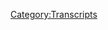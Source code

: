 {{Transcript
    | title         = [[398: February 9-10, 2020]]
    | caption       = [https://knowledgefight.libsyn.com/knowledge-fight-february-9-10-2020 Listen to this episode on Libsyn]
    | episodeNumber = [[398: February 9-10, 2020|398]]
    | length        = 01:59:58
}}

{{MessageBox
    | header     = Warning: Bot Generated Content
    | text       = This transcript was automatically generated by transcription software and likely contains many mistakes and misattributions. Please check the audio for definitive quotes, attribution, and context.
    | image      = N3yvass4myg91.webp
    | imagewidth = 50px
    | id         = warning
}}

{{TranscriptBlock
    | name      = Unknown Speaker
    | timestamp = 00:00:00.000
    | text      = N-N-N-N-N-N-N-Knowledge Fight
}}

{{TranscriptBlock
    | name      = Unknown Speaker
    | timestamp = 00:00:13.000
    | text      = Dan and Jordan, I am SWEATING
}}

{{TranscriptBlock
    | name      = Unknown Speaker
    | timestamp = 00:00:18.000
    | text      = knowledgefight.com, it's time to pray
}}

{{TranscriptBlock
    | name      = Unknown Speaker
    | timestamp = 00:00:21.000
    | text      = I have great respect for knowledgefight
}}

{{TranscriptBlock
    | name      = Unknown Speaker
    | timestamp = 00:00:24.000
    | text      = I'm sick of them posing as if they're the good guys
}}

{{TranscriptBlock
    | name      = Unknown Speaker
    | timestamp = 00:00:27.000
    | text      = saying we are the bad guys, knowledgefight
}}

{{TranscriptBlock
    | name      = Unknown Speaker
    | timestamp = 00:00:30.000
    | text      = Dan and Jordan, knowledgefight
}}

{{TranscriptBlock
    | name      = Unknown Speaker
    | timestamp = 00:00:34.000
    | text      = I need money
}}

{{TranscriptBlock
    | name      = Unknown Speaker
    | timestamp = 00:00:39.000
    | text      = Andy and Kansas, Andy and Kansas
}}

{{TranscriptBlock
    | name      = Unknown Speaker
    | timestamp = 00:00:42.000
    | text      = Stop it, Andy and Kansas, Andy and Kansas
}}

{{TranscriptBlock
    | name      = Unknown Speaker
    | timestamp = 00:00:46.000
    | text      = It's time to pray
}}

{{TranscriptBlock
    | name      = Unknown Speaker
    | timestamp = 00:00:47.000
    | text      = Andy and Kansas, you're on the air, thanks for holding us
}}

{{TranscriptBlock
    | name      = Unknown Speaker
    | timestamp = 00:00:49.000
    | text      = Hello Alex, I'm a first time caller, I'm a huge fan
}}

{{TranscriptBlock
    | name      = Unknown Speaker
    | timestamp = 00:00:52.000
    | text      = I love your world
}}

{{TranscriptBlock
    | name      = Unknown Speaker
    | timestamp = 00:00:53.000
    | text      = knowledgefight.com
}}

{{TranscriptBlock
    | name      = Unknown Speaker
    | timestamp = 00:00:57.000
    | text      = I love you
}}

{{TranscriptBlock
    | name      = Unknown Speaker
    | timestamp = 00:00:59.000
    | text      = Hey everybody, welcome back to knowledgefight, I'm Dan
}}

{{TranscriptBlock
    | name      = Unknown Speaker
    | timestamp = 00:01:01.000
    | text      = I'm Jordan
}}

{{TranscriptBlock
    | name      = Unknown Speaker
    | timestamp = 00:01:02.000
    | text      = We're a couple dudes, like to sit around, drink novelty beverages
}}

{{TranscriptBlock
    | name      = Unknown Speaker
    | timestamp = 00:01:04.000
    | text      = and talk a little bit about what's going on with that weirdo Alex Jones
}}

{{TranscriptBlock
    | name      = Unknown Speaker
    | timestamp = 00:01:08.000
    | text      = Indeed we are Dan, we're the weirdos who talk about that weirdo Alex Jones
}}

{{TranscriptBlock
    | name      = Unknown Speaker
    | timestamp = 00:01:13.000
    | text      = Yeah, which one of us is weirder, who knows
}}

{{TranscriptBlock
    | name      = Unknown Speaker
    | timestamp = 00:01:15.000
    | text      = That is a good question, I have a question for you though
}}

{{TranscriptBlock
    | name      = Unknown Speaker
    | timestamp = 00:01:18.000
    | text      = Great, love questions, can't get enough of them
}}

{{TranscriptBlock
    | name      = Unknown Speaker
    | timestamp = 00:01:21.000
    | text      = Have you received a valentine as an adult?
}}

{{TranscriptBlock
    | name      = Unknown Speaker
    | timestamp = 00:01:24.000
    | text      = Probably, yeah, but
}}

{{TranscriptBlock
    | name      = Unknown Speaker
    | timestamp = 00:01:26.000
    | text      = You think so?
}}

{{TranscriptBlock
    | name      = Unknown Speaker
    | timestamp = 00:01:27.000
    | text      = I mean, when do you become an adult?
}}

{{TranscriptBlock
    | name      = Unknown Speaker
    | timestamp = 00:01:29.000
    | text      = Well, when was the last time you got a valentine?
}}

{{TranscriptBlock
    | name      = Unknown Speaker
    | timestamp = 00:01:31.000
    | text      = I don't know, it's been a while
}}

{{TranscriptBlock
    | name      = Unknown Speaker
    | timestamp = 00:01:33.000
    | text      = Probably a while, yeah
}}

{{TranscriptBlock
    | name      = Unknown Speaker
    | timestamp = 00:01:35.000
    | text      = In relationships in the past, there have been like little valentines
}}

{{TranscriptBlock
    | name      = Unknown Speaker
    | timestamp = 00:01:38.000
    | text      = Yeah, like a card?
}}

{{TranscriptBlock
    | name      = Unknown Speaker
    | timestamp = 00:01:40.000
    | text      = I consider, when you say valentine, I really think of like
}}

{{TranscriptBlock
    | name      = Unknown Speaker
    | timestamp = 00:01:44.000
    | text      = it has to be something that you're not seeing the person
}}

{{TranscriptBlock
    | name      = Unknown Speaker
    | timestamp = 00:01:47.000
    | text      = You know what I mean?
}}

{{TranscriptBlock
    | name      = Unknown Speaker
    | timestamp = 00:01:48.000
    | text      = It has to be someone who you're not in a relationship with
}}

{{TranscriptBlock
    | name      = Unknown Speaker
    | timestamp = 00:01:50.000
    | text      = Okay, okay
}}

{{TranscriptBlock
    | name      = Unknown Speaker
    | timestamp = 00:01:52.000
    | text      = I feel like in school, that was always outside of the context of you being in a relationship
}}

{{TranscriptBlock
    | name      = Unknown Speaker
    | timestamp = 00:01:56.000
    | text      = Sure
}}

{{TranscriptBlock
    | name      = Unknown Speaker
    | timestamp = 00:01:57.000
    | text      = It was just, you give the whole class
}}

{{TranscriptBlock
    | name      = Unknown Speaker
    | timestamp = 00:01:59.000
    | text      = Yeah, everybody got a valentine
}}

{{TranscriptBlock
    | name      = Unknown Speaker
    | timestamp = 00:02:01.000
    | text      = Yeah
}}

{{TranscriptBlock
    | name      = Unknown Speaker
    | timestamp = 00:02:02.000
    | text      = Yeah, yeah, yeah
}}

{{TranscriptBlock
    | name      = Unknown Speaker
    | timestamp = 00:02:03.000
    | text      = Or at least hopefully
}}

{{TranscriptBlock
    | name      = Unknown Speaker
    | timestamp = 00:02:04.000
    | text      = And then you get into high school and it evolves to like there are people you can buy roses from
}}

{{TranscriptBlock
    | name      = Unknown Speaker
    | timestamp = 00:02:08.000
    | text      = Oh, I know, that's so gross
}}

{{TranscriptBlock
    | name      = Unknown Speaker
    | timestamp = 00:02:10.000
    | text      = But then that's in a relationship, or hopefully
}}

{{TranscriptBlock
    | name      = Unknown Speaker
    | timestamp = 00:02:12.000
    | text      = Yeah
}}

{{TranscriptBlock
    | name      = Unknown Speaker
    | timestamp = 00:02:14.000
    | text      = It can go real bad
}}

{{TranscriptBlock
    | name      = Unknown Speaker
    | timestamp = 00:02:16.000
    | text      = I don't know, the dynamics of valentine giving has always struck me as a little weird
}}

{{TranscriptBlock
    | name      = Unknown Speaker
    | timestamp = 00:02:20.000
    | text      = Right?
}}

{{TranscriptBlock
    | name      = Unknown Speaker
    | timestamp = 00:02:21.000
    | text      = Yeah, I don't know if it's ever been something, I've put too much stake into her interest
}}

{{TranscriptBlock
    | name      = Unknown Speaker
    | timestamp = 00:02:25.000
    | text      = But I don't know, I got a nice card from a girlfriend ten years ago
}}

{{TranscriptBlock
    | name      = Unknown Speaker
    | timestamp = 00:02:30.000
    | text      = Well, that's great, that's nice
}}

{{TranscriptBlock
    | name      = Unknown Speaker
    | timestamp = 00:02:32.000
    | text      = I've gotten an adult valentine
}}

{{TranscriptBlock
    | name      = Unknown Speaker
    | timestamp = 00:02:34.000
    | text      = No?
}}

{{TranscriptBlock
    | name      = Unknown Speaker
    | timestamp = 00:02:35.000
    | text      = No, no, no, never
}}

{{TranscriptBlock
    | name      = Unknown Speaker
    | timestamp = 00:02:36.000
    | text      = I mean a card, I've always thought of a valentine as a card
}}

{{TranscriptBlock
    | name      = Unknown Speaker
    | timestamp = 00:02:38.000
    | text      = Right
}}

{{TranscriptBlock
    | name      = Unknown Speaker
    | timestamp = 00:02:39.000
    | text      = You know, like hey, you go out to dinner, that's not a valentine
}}

{{TranscriptBlock
    | name      = Unknown Speaker
    | timestamp = 00:02:42.000
    | text      = Right, right, you're really materialistic
}}

{{TranscriptBlock
    | name      = Unknown Speaker
    | timestamp = 00:02:45.000
    | text      = Yeah, that's what I'm about
}}

{{TranscriptBlock
    | name      = Unknown Speaker
    | timestamp = 00:02:47.000
    | text      = Yeah, you're all about the money and the things
}}

{{TranscriptBlock
    | name      = Unknown Speaker
    | timestamp = 00:02:50.000
    | text      = Absolutely
}}

{{TranscriptBlock
    | name      = Unknown Speaker
    | timestamp = 00:02:51.000
    | text      = Yeah, I don't know
}}

{{TranscriptBlock
    | name      = Unknown Speaker
    | timestamp = 00:02:52.000
    | text      = Every kiss begins with Hallmark is what I say
}}

{{TranscriptBlock
    | name      = Unknown Speaker
    | timestamp = 00:02:54.000
    | text      = It seems like it's definitely something that is more less relevant
}}

{{TranscriptBlock
    | name      = Unknown Speaker
    | timestamp = 00:03:00.000
    | text      = Yeah
}}

{{TranscriptBlock
    | name      = Unknown Speaker
    | timestamp = 00:03:01.000
    | text      = I guess you could say less relevant in adulthood
}}

{{TranscriptBlock
    | name      = Unknown Speaker
    | timestamp = 00:03:03.000
    | text      = Yeah
}}

{{TranscriptBlock
    | name      = Unknown Speaker
    | timestamp = 00:03:04.000
    | text      = I do not care
}}

{{TranscriptBlock
    | name      = Unknown Speaker
    | timestamp = 00:03:05.000
    | text      = Absolutely
}}

{{TranscriptBlock
    | name      = Unknown Speaker
    | timestamp = 00:03:06.000
    | text      = So this podcast, I don't know much about adult valentining and also I know a lot about Alex Jones
}}

{{TranscriptBlock
    | name      = Unknown Speaker
    | timestamp = 00:03:10.000
    | text      = And I don't know anything about either
}}

{{TranscriptBlock
    | name      = Unknown Speaker
    | timestamp = 00:03:12.000
    | text      = Right, Jordan, so today we are still in the present because this shit is getting wild
}}

{{TranscriptBlock
    | name      = Unknown Speaker
    | timestamp = 00:03:16.000
    | text      = Of course
}}

{{TranscriptBlock
    | name      = Unknown Speaker
    | timestamp = 00:03:17.000
    | text      = Today we're going over February 9th and a little bit of the 10th, 2020
}}

{{TranscriptBlock
    | name      = Unknown Speaker
    | timestamp = 00:03:21.000
    | text      = I'm damn, this is 2020
}}

{{TranscriptBlock
    | name      = Unknown Speaker
    | timestamp = 00:03:23.000
    | text      = Damn it
}}

{{TranscriptBlock
    | name      = Unknown Speaker
    | timestamp = 00:03:24.000
    | text      = And that's the Sunday show and a little bit of Monday
}}

{{TranscriptBlock
    | name      = Unknown Speaker
    | timestamp = 00:03:27.000
    | text      = Monday's not very interesting, but Sunday is fascinating
}}

{{TranscriptBlock
    | name      = Unknown Speaker
    | timestamp = 00:03:30.000
    | text      = Okay, okay
}}

{{TranscriptBlock
    | name      = Unknown Speaker
    | timestamp = 00:03:31.000
    | text      = So we'll be going over that and I'm excited to get to that
}}

{{TranscriptBlock
    | name      = Unknown Speaker
    | timestamp = 00:03:34.000
    | text      = But before we do, we're gonna take a little moment to say thank you to some folks who have signed up and are supporting the show
}}

{{TranscriptBlock
    | name      = Unknown Speaker
    | timestamp = 00:03:38.000
    | text      = Love it
}}

{{TranscriptBlock
    | name      = Unknown Speaker
    | timestamp = 00:03:39.000
    | text      = So first Emily L, thank you so much, you are now policy wonk
}}

{{TranscriptBlock
    | name      = Unknown Speaker
    | timestamp = 00:03:42.000
    | text      = I'm a policy wonk
}}

{{TranscriptBlock
    | name      = Unknown Speaker
    | timestamp = 00:03:43.000
    | text      = Thank you, Emily L
}}

{{TranscriptBlock
    | name      = Unknown Speaker
    | timestamp = 00:03:44.000
    | text      = Next Oliver, thank you so much, you are now a policy wonk
}}

{{TranscriptBlock
    | name      = Unknown Speaker
    | timestamp = 00:03:47.000
    | text      = I'm a policy wonk
}}

{{TranscriptBlock
    | name      = Unknown Speaker
    | timestamp = 00:03:48.000
    | text      = Thank you, Oliver
}}

{{TranscriptBlock
    | name      = Unknown Speaker
    | timestamp = 00:03:49.000
    | text      = Thank you
}}

{{TranscriptBlock
    | name      = Unknown Speaker
    | timestamp = 00:03:50.000
    | text      = Next Charlie, spelled C-H-A-R-L-E-Y, thank you so much, you are now a policy wonk
}}

{{TranscriptBlock
    | name      = Unknown Speaker
    | timestamp = 00:03:55.000
    | text      = I'm a policy wonk
}}

{{TranscriptBlock
    | name      = Unknown Speaker
    | timestamp = 00:03:56.000
    | text      = Thank you, Charlie
}}

{{TranscriptBlock
    | name      = Unknown Speaker
    | timestamp = 00:03:57.000
    | text      = Thank you, Charlie
}}

{{TranscriptBlock
    | name      = Unknown Speaker
    | timestamp = 00:03:58.000
    | text      = Next Matt, thank you so much, you are now a policy wonk
}}

{{TranscriptBlock
    | name      = Unknown Speaker
    | timestamp = 00:04:00.000
    | text      = I'm a policy wonk
}}

{{TranscriptBlock
    | name      = Unknown Speaker
    | timestamp = 00:04:01.000
    | text      = Thanks, Matt
}}

{{TranscriptBlock
    | name      = Unknown Speaker
    | timestamp = 00:04:02.000
    | text      = Thanks, Matt
}}

{{TranscriptBlock
    | name      = Unknown Speaker
    | timestamp = 00:04:03.000
    | text      = Next Lindsey, thank you so much, you are now a policy wonk
}}

{{TranscriptBlock
    | name      = Unknown Speaker
    | timestamp = 00:04:05.000
    | text      = I'm a policy wonk
}}

{{TranscriptBlock
    | name      = Unknown Speaker
    | timestamp = 00:04:06.000
    | text      = Thank you very much, Lindsey
}}

{{TranscriptBlock
    | name      = Unknown Speaker
    | timestamp = 00:04:07.000
    | text      = Thank you, Lindsey
}}

{{TranscriptBlock
    | name      = Unknown Speaker
    | timestamp = 00:04:08.000
    | text      = next blue thank you so much you're now a policy wonk I'm a policy wonk thank you
}}

{{TranscriptBlock
    | name      = Unknown Speaker
    | timestamp = 00:04:12.539
    | text      = blue don't do it maybe you know don't do it okay I was I was assuming you were
}}

{{TranscriptBlock
    | name      = Unknown Speaker
    | timestamp = 00:04:19.660
    | text      = gonna go towards dabba-deeing and dabba-dying I was gonna go with you're my
}}

{{TranscriptBlock
    | name      = Unknown Speaker
    | timestamp = 00:04:23.079
    | text      = boy all right next Ben thank you so much you're now a policy wonk I'm a policy
}}

{{TranscriptBlock
    | name      = Unknown Speaker
    | timestamp = 00:04:28.740
    | text      = wonk thank you Ben and finally like say thank you to somebody who donated on
}}

{{TranscriptBlock
    | name      = Unknown Speaker
    | timestamp = 00:04:32.000
    | text      = elevated level we appreciate that very much so Jared spell g j-e-r-a-d
}}

{{TranscriptBlock
    | name      = Unknown Speaker
    | timestamp = 00:04:37.420
    | text      = thank you so much you are now a technocrat I'm a policy wonk crikey
}}

{{TranscriptBlock
    | name      = Unknown Speaker
    | timestamp = 00:04:41.319
    | text      = mate that's fantastic have yourself a brew how's your 401k doing bro we got to
}}

{{TranscriptBlock
    | name      = Unknown Speaker
    | timestamp = 00:04:45.879
    | text      = go full tilt boogie on this Watson all right let's just get down to business we
}}

{{TranscriptBlock
    | name      = Unknown Speaker
    | timestamp = 00:04:49.540
    | text      = ain't making that money off that heroin why you pimps so good my neck is
}}

{{TranscriptBlock
    | name      = Unknown Speaker
    | timestamp = 00:04:54.040
    | text      = freakishly large I declare info war on you thank you so much Jared yes thank
}}

{{TranscriptBlock
    | name      = Unknown Speaker
    | timestamp = 00:04:59.920
    | text      = you very much Jared or Gerard as it may be yeah absolutely if you're out there
}}

{{TranscriptBlock
    | name      = Unknown Speaker
    | timestamp = 00:05:03.879
    | text      = listening in you're thinking hey I enjoy the show I'd like to support these
}}

{{TranscriptBlock
    | name      = Unknown Speaker
    | timestamp = 00:05:06.339
    | text      = gents do you can do that by going to our website knowledge fight calm clicking
}}

{{TranscriptBlock
    | name      = Unknown Speaker
    | timestamp = 00:05:09.480
    | text      = the button that says sports show we would appreciate it would be very
}}

{{TranscriptBlock
    | name      = Unknown Speaker
    | timestamp = 00:05:11.800
    | text      = helpful I thank you so much to everybody for like supporting the show and just we
}}

{{TranscriptBlock
    | name      = Unknown Speaker
    | timestamp = 00:05:16.600
    | text      = haven't said this in a while but we are a little less than two months behind I
}}

{{TranscriptBlock
    | name      = Unknown Speaker
    | timestamp = 00:05:21.879
    | text      = don't like the lag yeah donation to shout out yeah so thank you to everybody
}}

{{TranscriptBlock
    | name      = Unknown Speaker
    | timestamp = 00:05:26.720
    | text      = for your patience there's just very little way we can figure out how to give
}}

{{TranscriptBlock
    | name      = Unknown Speaker
    | timestamp = 00:05:30.759
    | text      = people shout outs without completely dragging the show to yeah yeah yeah
}}

{{TranscriptBlock
    | name      = Unknown Speaker
    | timestamp = 00:05:35.720
    | text      = so thank you so much yes thank you very very much to everyone also thank I had
}}

{{TranscriptBlock
    | name      = Unknown Speaker
    | timestamp = 00:05:42.399
    | text      = to give a thank you to listener who reached out to me because they gave me a
}}

{{TranscriptBlock
    | name      = Unknown Speaker
    | timestamp = 00:05:47.519
    | text      = little bit of a correction or at least pointed something out that I got wrong
}}

{{TranscriptBlock
    | name      = Unknown Speaker
    | timestamp = 00:05:51.000
    | text      = and I need to make a little correction about our gotcha gotcha so on our last
}}

{{TranscriptBlock
    | name      = Unknown Speaker
    | timestamp = 00:05:54.839
    | text      = episode I responded to Mike Adams citing a stat from Neil Ferguson about the
}}

{{TranscriptBlock
    | name      = Unknown Speaker
    | timestamp = 00:06:00.360
    | text      = coronavirus outbreak and I made an incorrect assumption because there's
}}

{{TranscriptBlock
    | name      = Unknown Speaker
    | timestamp = 00:06:04.399
    | text      = someone named Neil Ferguson who's come on Alex's show a bit in the past and is
}}

{{TranscriptBlock
    | name      = Unknown Speaker
    | timestamp = 00:06:08.639
    | text      = from the UK who'd recently written an op-ed about the coronavirus I assumed
}}

{{TranscriptBlock
    | name      = Unknown Speaker
    | timestamp = 00:06:13.800
    | text      = that that was the Neil Ferguson that Mike was referring to as this listener
}}

{{TranscriptBlock
    | name      = Unknown Speaker
    | timestamp = 00:06:18.240
    | text      = ironically named Alex pointed out there is another Neil Ferguson who is an
}}

{{TranscriptBlock
    | name      = Unknown Speaker
    | timestamp = 00:06:23.279
    | text      = actual public health expert from Imperial College London and I apologize
}}

{{TranscriptBlock
    | name      = Unknown Speaker
    | timestamp = 00:06:27.240
    | text      = that I got that wrong so because I dismissed the claims that were made
}}

{{TranscriptBlock
    | name      = Unknown Speaker
    | timestamp = 00:06:30.800
    | text      = based on believing them to have come from a humanities professor it's only
}}

{{TranscriptBlock
    | name      = Unknown Speaker
    | timestamp = 00:06:34.519
    | text      = right that I take a look at them now given that they're supposedly coming
}}

{{TranscriptBlock
    | name      = Unknown Speaker
    | timestamp = 00:06:37.680
    | text      = from someone whose opinion is a little more valid on the subject sure a couple
}}

{{TranscriptBlock
    | name      = Unknown Speaker
    | timestamp = 00:06:41.959
    | text      = of important qualifications here are that Ferguson's number is an estimate
}}

{{TranscriptBlock
    | name      = Unknown Speaker
    | timestamp = 00:06:45.639
    | text      = and in the interview where he expresses this estimate he also says that they
}}

{{TranscriptBlock
    | name      = Unknown Speaker
    | timestamp = 00:06:49.160
    | text      = don't know enough to be sure even if there are as many cases as he is
}}

{{TranscriptBlock
    | name      = Unknown Speaker
    | timestamp = 00:06:53.439
    | text      = estimating he's also very specifically talking about people who come down with
}}

{{TranscriptBlock
    | name      = Unknown Speaker
    | timestamp = 00:06:57.240
    | text      = very mild forms of the virus who may not even know they have it and may not even
}}

{{TranscriptBlock
    | name      = Unknown Speaker
    | timestamp = 00:07:02.079
    | text      = be contagious in the interview Ferguson doesn't get into the modeling too much
}}

{{TranscriptBlock
    | name      = Unknown Speaker
    | timestamp = 00:07:06.680
    | text      = or explain how his estimate was reached also notably he's not freaked out about
}}

{{TranscriptBlock
    | name      = Unknown Speaker
    | timestamp = 00:07:11.199
    | text      = it and it's almost a side thought in the conversation that's not even something
}}

{{TranscriptBlock
    | name      = Unknown Speaker
    | timestamp = 00:07:14.759
    | text      = that's nailed on too much but it's the piece of the conversation that is taken
}}

{{TranscriptBlock
    | name      = Unknown Speaker
    | timestamp = 00:07:19.360
    | text      = and of course all over the place yeah even if what Ferguson is
}}

{{TranscriptBlock
    | name      = Unknown Speaker
    | timestamp = 00:07:23.639
    | text      = estimating is accurate which he's not even concretely saying it doesn't
}}

{{TranscriptBlock
    | name      = Unknown Speaker
    | timestamp = 00:07:28.019
    | text      = justify the way Mike Adams was using that figure for for instance Mike took
}}

{{TranscriptBlock
    | name      = Unknown Speaker
    | timestamp = 00:07:33.560
    | text      = that 50,000 new infections number that Ferguson was estimating and he connected
}}

{{TranscriptBlock
    | name      = Unknown Speaker
    | timestamp = 00:07:39.959
    | text      = it with the 15% mortality rate from the Lancet study to say that China would be
}}

{{TranscriptBlock
    | name      = Unknown Speaker
    | timestamp = 00:07:44.800
    | text      = looking at 7,500 deaths a day the cases that were a part of Ferguson's estimate
}}

{{TranscriptBlock
    | name      = Unknown Speaker
    | timestamp = 00:07:49.879
    | text      = were largely very mild cases and not the ones that would lead to deaths whereas
}}

{{TranscriptBlock
    | name      = Unknown Speaker
    | timestamp = 00:07:53.959
    | text      = the Lancet study was a breakdown of 41 patients who presented already having
}}

{{TranscriptBlock
    | name      = Unknown Speaker
    | timestamp = 00:07:58.319
    | text      = pneumonia so those are the severe cases it's an inappropriate use of these
}}

{{TranscriptBlock
    | name      = Unknown Speaker
    | timestamp = 00:08:02.519
    | text      = statistics in another article from February 10th in the Telegraph Ferguson
}}

{{TranscriptBlock
    | name      = Unknown Speaker
    | timestamp = 00:08:07.420
    | text      = said quote our estimates while subject to much uncertainty due to the limited
}}

{{TranscriptBlock
    | name      = Unknown Speaker
    | timestamp = 00:08:11.680
    | text      = data currently available suggest that the impact of the unfolding epidemic may
}}

{{TranscriptBlock
    | name      = Unknown Speaker
    | timestamp = 00:08:15.639
    | text      = be comparable to the major influenza pandemics of the 20th century which is
}}

{{TranscriptBlock
    | name      = Unknown Speaker
    | timestamp = 00:08:19.879
    | text      = to say swine flu yeah yeah yeah that sort of thing not great yeah that's to
}}

{{TranscriptBlock
    | name      = Unknown Speaker
    | timestamp = 00:08:23.839
    | text      = say that it is a serious public health issue but it's not an apocalyptic event
}}

{{TranscriptBlock
    | name      = Unknown Speaker
    | timestamp = 00:08:28.000
    | text      = the way Mike Adams is trying to use Ferguson's estimates to suggest right
}}

{{TranscriptBlock
    | name      = Unknown Speaker
    | timestamp = 00:08:31.720
    | text      = anyway I apologize for mixing up the Neil Ferguson's I made a little bit of a
}}

{{TranscriptBlock
    | name      = Unknown Speaker
    | timestamp = 00:08:36.000
    | text      = hasty assumption based on a familiar name popping up and I'll be sure to be
}}

{{TranscriptBlock
    | name      = Unknown Speaker
    | timestamp = 00:08:39.519
    | text      = more careful about that in the future point still remains like Adams is that a
}}

{{TranscriptBlock
    | name      = Unknown Speaker
    | timestamp = 00:08:44.320
    | text      = lie it's unfair one of those Neil Ferguson's needs to relinquish their
}}

{{TranscriptBlock
    | name      = Unknown Speaker
    | timestamp = 00:08:48.440
    | text      = British citizenship otherwise we will be confused forever or just the relinquish
}}

{{TranscriptBlock
    | name      = Unknown Speaker
    | timestamp = 00:08:52.559
    | text      = the name and I would say that it should be the humanities professor he's been on
}}

{{TranscriptBlock
    | name      = Unknown Speaker
    | timestamp = 00:08:55.879
    | text      = info wars let's rename him yeah anyway I just wanted to get that out of the way
}}

{{TranscriptBlock
    | name      = Unknown Speaker
    | timestamp = 00:08:59.360
    | text      = up top because bungled a little something wonderful take a anyway and
}}

{{TranscriptBlock
    | name      = Unknown Speaker
    | timestamp = 00:09:04.039
    | text      = also thank you to listener Alex for pointing that out really appreciate thank
}}

{{TranscriptBlock
    | name      = Unknown Speaker
    | timestamp = 00:09:07.240
    | text      = you very much so we start here on February 9th and I should say that
}}

{{TranscriptBlock
    | name      = Unknown Speaker
    | timestamp = 00:09:12.559
    | text      = prior to this clip the show started and it started with 311 the band 311 oh okay
}}

{{TranscriptBlock
    | name      = Unknown Speaker
    | timestamp = 00:09:21.919
    | text      = I like them Alex's fake reggae nonsense hold on hold on you're making a much
}}

{{TranscriptBlock
    | name      = Unknown Speaker
    | timestamp = 00:09:35.039
    | text      = like I did on the last episode all right you were making a hasty assumption wait
}}

{{TranscriptBlock
    | name      = Unknown Speaker
    | timestamp = 00:09:38.159
    | text      = so the band 311 is in studio oh you just play some 311 music and Alex is having a
}}

{{TranscriptBlock
    | name      = Unknown Speaker
    | timestamp = 00:09:45.399
    | text      = tough time okay to be just to clarify even further the 311 plays then there's
}}

{{TranscriptBlock
    | name      = Unknown Speaker
    | timestamp = 00:09:55.120
    | text      = silence and then we get this Star Wars I'm gonna start the show at the
}}

{{TranscriptBlock
    | name      = Unknown Speaker
    | timestamp = 00:09:59.799
    | text      = beginning of the next segment it's a new pastime a new thing we do here hell
}}

{{TranscriptBlock
    | name      = Unknown Speaker
    | timestamp = 00:10:04.639
    | text      = not starting the show again I'm not ready to start the show and that's just
}}

{{TranscriptBlock
    | name      = Unknown Speaker
    | timestamp = 00:10:10.399
    | text      = the way it is CD over the years and if the broadcast starts with music that
}}

{{TranscriptBlock
    | name      = Unknown Speaker
    | timestamp = 00:10:17.240
    | text      = sounds like we're sitting back drinking pina coladas and just woke up in the
}}

{{TranscriptBlock
    | name      = Unknown Speaker
    | timestamp = 00:10:21.720
    | text      = Garden of Eden before the serpent well just makes me that's what the middle of
}}

{{TranscriptBlock
    | name      = Unknown Speaker
    | timestamp = 00:10:27.399
    | text      = a total fight for the complete future of human civilization 311 does this that's
}}

{{TranscriptBlock
    | name      = Unknown Speaker
    | timestamp = 00:10:37.000
    | text      = where we are right now all right listen I don't I don't like three I don't like
}}

{{TranscriptBlock
    | name      = Unknown Speaker
    | timestamp = 00:10:40.360
    | text      = 311 either I don't hate 311 as much as I might have when I was a little younger
}}

{{TranscriptBlock
    | name      = Unknown Speaker
    | timestamp = 00:10:44.720
    | text      = but I I don't this is an overreaction I I do hate 311 specifically you heard me
}}

{{TranscriptBlock
    | name      = Unknown Speaker
    | timestamp = 00:10:50.840
    | text      = I was singing along with fascination Street before we started the show
}}

{{TranscriptBlock
    | name      = Unknown Speaker
    | timestamp = 00:10:54.700
    | text      = sing along with it I was just singing it yeah and 311's cover of love song I will
}}

{{TranscriptBlock
    | name      = Unknown Speaker
    | timestamp = 00:10:59.240
    | text      = never forgive them for so it's not the color of your energy terrible hey whoa
}}

{{TranscriptBlock
    | name      = Unknown Speaker
    | timestamp = 00:11:03.919
    | text      = whoa hey don't yeah hey 311 yeah the end okay it's trying to figure out a way to
}}

{{TranscriptBlock
    | name      = Unknown Speaker
    | timestamp = 00:11:10.559
    | text      = work beautiful disaster into a sentence I don't even like that you know 311
}}

{{TranscriptBlock
    | name      = Unknown Speaker
    | timestamp = 00:11:15.639
    | text      = songs I like to get high for a while I love it I don't know if I ever I think
}}

{{TranscriptBlock
    | name      = Unknown Speaker
    | timestamp = 00:11:22.080
    | text      = those time I don't think those those timelines are accurate though because I
}}

{{TranscriptBlock
    | name      = Unknown Speaker
    | timestamp = 00:11:27.120
    | text      = think I might have liked 311 when I was before I was old enough that I was
}}

{{TranscriptBlock
    | name      = Unknown Speaker
    | timestamp = 00:11:31.519
    | text      = smoking weed right right sure anyway who cares yes this is a podcast where we get
}}

{{TranscriptBlock
    | name      = Unknown Speaker
    | timestamp = 00:11:37.200
    | text      = to the bottom of this 311 throws Alex off to to an extent where he has to
}}

{{TranscriptBlock
    | name      = Unknown Speaker
    | timestamp = 00:11:42.000
    | text      = restart the show which is awesome anyway Alex gets into talking about you know
}}

{{TranscriptBlock
    | name      = Unknown Speaker
    | timestamp = 00:11:48.759
    | text      = his main story of course the corona virus naturally he gets into it a little
}}

{{TranscriptBlock
    | name      = Unknown Speaker
    | timestamp = 00:11:54.320
    | text      = bit but man it is over thankfully it is not the main focus of a ton of this
}}

{{TranscriptBlock
    | name      = Unknown Speaker
    | timestamp = 00:12:00.039
    | text      = episode that's good we will get other topics to discuss which I assume he's
}}

{{TranscriptBlock
    | name      = Unknown Speaker
    | timestamp = 00:12:04.000
    | text      = sold out of a lot of stuff then I you know you got to kind of think that that
}}

{{TranscriptBlock
    | name      = Unknown Speaker
    | timestamp = 00:12:07.360
    | text      = might be so it's nice to have some other topics to talk about but of course he
}}

{{TranscriptBlock
    | name      = Unknown Speaker
    | timestamp = 00:12:13.360
    | text      = has to keep that ball in the air he has to keep juggling it yeah yeah so he
}}

{{TranscriptBlock
    | name      = Unknown Speaker
    | timestamp = 00:12:16.600
    | text      = touches on it a little bit here I'm obsessed with the corona virus because
}}

{{TranscriptBlock
    | name      = Unknown Speaker
    | timestamp = 00:12:20.480
    | text      = it is man-made and they're acting really sneaky about it and they're not just
}}

{{TranscriptBlock
    | name      = Unknown Speaker
    | timestamp = 00:12:25.720
    | text      = doing this martial law thing to create a precedent and and get and get us scared
}}

{{TranscriptBlock
    | name      = Unknown Speaker
    | timestamp = 00:12:30.919
    | text      = they're like oh don't be scared but we've got martial law in place and the
}}

{{TranscriptBlock
    | name      = Unknown Speaker
    | timestamp = 00:12:35.039
    | text      = UN is praising ZZ paying for killing people in the streets of checkpoints so
}}

{{TranscriptBlock
    | name      = Unknown Speaker
    | timestamp = 00:12:39.879
    | text      = a couple quick points on this last clip here yeah one Alex is obsessed with the
}}

{{TranscriptBlock
    | name      = Unknown Speaker
    | timestamp = 00:12:45.100
    | text      = virus because he's seeing a drastic increase in his sales he's already said
}}

{{TranscriptBlock
    | name      = Unknown Speaker
    | timestamp = 00:12:48.820
    | text      = that his immune gargle sold out and if you go to my patriot supplies website
}}

{{TranscriptBlock
    | name      = Unknown Speaker
    | timestamp = 00:12:52.480
    | text      = they're saying they have a 12 times increased order of all you surprise now
}}

{{TranscriptBlock
    | name      = Unknown Speaker
    | timestamp = 00:12:56.559
    | text      = naturally not all of those sales are coming through Alex since they also
}}

{{TranscriptBlock
    | name      = Unknown Speaker
    | timestamp = 00:12:59.720
    | text      = sponsor pretty much all of the big right-wing alarmists including Glenn Beck
}}

{{TranscriptBlock
    | name      = Unknown Speaker
    | timestamp = 00:13:03.340
    | text      = but it's clear that Alex's share of the sales are rising to any government that
}}

{{TranscriptBlock
    | name      = Unknown Speaker
    | timestamp = 00:13:08.519
    | text      = decides to enact martial law probably doesn't care too much about there being
}}

{{TranscriptBlock
    | name      = Unknown Speaker
    | timestamp = 00:13:12.100
    | text      = a precedent that's kind of silly also this fails to take into account the
}}

{{TranscriptBlock
    | name      = Unknown Speaker
    | timestamp = 00:13:16.200
    | text      = quarantining cities already has a long precedent into 2014 the city of human in
}}

{{TranscriptBlock
    | name      = Unknown Speaker
    | timestamp = 00:13:21.840
    | text      = China was put into lockdown after a man there died of the bubonic plague during
}}

{{TranscriptBlock
    | name      = Unknown Speaker
    | timestamp = 00:13:26.159
    | text      = the SARS outbreak in 2003 while they didn't quarantine a whole city Canada
}}

{{TranscriptBlock
    | name      = Unknown Speaker
    | timestamp = 00:13:30.460
    | text      = quarantined over 30,000 people in Toronto even though they only had 250
}}

{{TranscriptBlock
    | name      = Unknown Speaker
    | timestamp = 00:13:34.960
    | text      = probable cases of the virus the experts don't believe that strict and enforced
}}

{{TranscriptBlock
    | name      = Unknown Speaker
    | timestamp = 00:13:39.600
    | text      = large-scale quarantines are the best way to deal with outbreaks but also they
}}

{{TranscriptBlock
    | name      = Unknown Speaker
    | timestamp = 00:13:42.759
    | text      = really can't stop a country from doing them if there were some international
}}

{{TranscriptBlock
    | name      = Unknown Speaker
    | timestamp = 00:13:47.240
    | text      = ban on quarantining Alex would claim that it was the globalist infringing on
}}

{{TranscriptBlock
    | name      = Unknown Speaker
    | timestamp = 00:13:50.799
    | text      = a country's sovereign right to lock down a city if they wanted to so it really is
}}

{{TranscriptBlock
    | name      = Unknown Speaker
    | timestamp = 00:13:54.519
    | text      = all just nonsense God can you imagine if governments listen to experts that would
}}

{{TranscriptBlock
    | name      = Unknown Speaker
    | timestamp = 00:13:59.159
    | text      = be hilarious while it'd be an insane world we live in so there are
}}

{{TranscriptBlock
    | name      = Unknown Speaker
    | timestamp = 00:14:02.879
    | text      = international health regulations that countries have agreed to but the issue
}}

{{TranscriptBlock
    | name      = Unknown Speaker
    | timestamp = 00:14:07.559
    | text      = is that they are not enforceable so the third thing third point about that clip
}}

{{TranscriptBlock
    | name      = Unknown Speaker
    | timestamp = 00:14:13.500
    | text      = is that there's no evidence I can find that the video involving the alleged
}}

{{TranscriptBlock
    | name      = Unknown Speaker
    | timestamp = 00:14:17.980
    | text      = woman who'd been shot at a checkpoint has been verified right this is just
}}

{{TranscriptBlock
    | name      = Unknown Speaker
    | timestamp = 00:14:22.440
    | text      = something that Alex saw that someone had tweeted and I have no idea if it's real
}}

{{TranscriptBlock
    | name      = Unknown Speaker
    | timestamp = 00:14:25.940
    | text      = or current I don't know what the truth is there and neither does Alex he's
}}

{{TranscriptBlock
    | name      = Unknown Speaker
    | timestamp = 00:14:29.940
    | text      = assuming that it's real without any confirmation or journalistic due
}}

{{TranscriptBlock
    | name      = Unknown Speaker
    | timestamp = 00:14:33.000
    | text      = diligence and to the larger point people are not applauding China for
}}

{{TranscriptBlock
    | name      = Unknown Speaker
    | timestamp = 00:14:37.240
    | text      = instituting a quarantine and all these brutal crackdowns all this and actually
}}

{{TranscriptBlock
    | name      = Unknown Speaker
    | timestamp = 00:14:40.960
    | text      = what they're doing is likely a part of a complicated balancing act because those
}}

{{TranscriptBlock
    | name      = Unknown Speaker
    | timestamp = 00:14:46.000
    | text      = international health regulations are not enforceable they're completely up to
}}

{{TranscriptBlock
    | name      = Unknown Speaker
    | timestamp = 00:14:49.960
    | text      = each country to abide by them willingly if a country doesn't cooperate in a
}}

{{TranscriptBlock
    | name      = Unknown Speaker
    | timestamp = 00:14:53.899
    | text      = crisis that crisis is going to be impossible to deal with and that affects
}}

{{TranscriptBlock
    | name      = Unknown Speaker
    | timestamp = 00:14:57.320
    | text      = the whole world so while there is growing evidence of a lack of
}}

{{TranscriptBlock
    | name      = Unknown Speaker
    | timestamp = 00:15:01.279
    | text      = transparency on China's part potentially and of course there are definite
}}

{{TranscriptBlock
    | name      = Unknown Speaker
    | timestamp = 00:15:05.639
    | text      = questions about whether or not the quarantining of millions of people is a
}}

{{TranscriptBlock
    | name      = Unknown Speaker
    | timestamp = 00:15:08.639
    | text      = great idea the praise that people like the head of the World Health
}}

{{TranscriptBlock
    | name      = Unknown Speaker
    | timestamp = 00:15:12.279
    | text      = Organization are expressing are not about those issues we are in a public
}}

{{TranscriptBlock
    | name      = Unknown Speaker
    | timestamp = 00:15:17.360
    | text      = health emergency but on a you know just broadly speaking and successful
}}

{{TranscriptBlock
    | name      = Unknown Speaker
    | timestamp = 00:15:23.240
    | text      = navigation of that emergency depends on China's cooperation Vox interviewed a
}}

{{TranscriptBlock
    | name      = Unknown Speaker
    | timestamp = 00:15:28.120
    | text      = couple experts about this and I think that their perspective is helpful in
}}

{{TranscriptBlock
    | name      = Unknown Speaker
    | timestamp = 00:15:30.879
    | text      = understanding some of these public statements that people have been making
}}

{{TranscriptBlock
    | name      = Unknown Speaker
    | timestamp = 00:15:33.600
    | text      = for one it's very important that China identified and sent out the genome of
}}

{{TranscriptBlock
    | name      = Unknown Speaker
    | timestamp = 00:15:38.720
    | text      = this virus in prompt fashion so that is something that is worthy of praise and
}}

{{TranscriptBlock
    | name      = Unknown Speaker
    | timestamp = 00:15:42.799
    | text      = you know you can hang your hat on that that's that's fine now Alex said they
}}

{{TranscriptBlock
    | name      = Unknown Speaker
    | timestamp = 00:15:46.960
    | text      = didn't sure but the issue comes down to diplomacy
}}

{{TranscriptBlock
    | name      = Unknown Speaker
    | timestamp = 00:15:51.200
    | text      = Devi Sridhar the chair of the global public health at University of Edinburgh
}}

{{TranscriptBlock
    | name      = Unknown Speaker
    | timestamp = 00:15:57.480
    | text      = told Vox quote the World Health Organization as a difficult balancing
}}

{{TranscriptBlock
    | name      = Unknown Speaker
    | timestamp = 00:16:01.799
    | text      = act they have to somehow retain being the lead coordinator and director of
}}

{{TranscriptBlock
    | name      = Unknown Speaker
    | timestamp = 00:16:05.559
    | text      = international health work and the trade-offs they are having to make are
}}

{{TranscriptBlock
    | name      = Unknown Speaker
    | timestamp = 00:16:10.240
    | text      = about the greater good right now the greater good is to create positive
}}

{{TranscriptBlock
    | name      = Unknown Speaker
    | timestamp = 00:16:13.960
    | text      = incentives for countries to collaborate with the World Health Organization to
}}

{{TranscriptBlock
    | name      = Unknown Speaker
    | timestamp = 00:16:18.440
    | text      = share data to let missions into China if that means publicly having to praise
}}

{{TranscriptBlock
    | name      = Unknown Speaker
    | timestamp = 00:16:23.120
    | text      = China I understand it Lawrence Gostin a global health law professor at
}}

{{TranscriptBlock
    | name      = Unknown Speaker
    | timestamp = 00:16:28.320
    | text      = Georgetown said quote if the World Health Organization criticizes China
}}

{{TranscriptBlock
    | name      = Unknown Speaker
    | timestamp = 00:16:31.879
    | text      = publicly it's possible they can be less transparent less cooperative if I was in
}}

{{TranscriptBlock
    | name      = Unknown Speaker
    | timestamp = 00:16:37.039
    | text      = Tedros the head of the World Health Organization if I was in his shoes I'm
}}

{{TranscriptBlock
    | name      = Unknown Speaker
    | timestamp = 00:16:41.799
    | text      = not entirely sure I would do anything differently this is a really complicated
}}

{{TranscriptBlock
    | name      = Unknown Speaker
    | timestamp = 00:16:45.759
    | text      = kind of thing and the reality is that these international health regulations
}}

{{TranscriptBlock
    | name      = Unknown Speaker
    | timestamp = 00:16:49.840
    | text      = are great and people agree to them after outbreaks are resolved and then they're
}}

{{TranscriptBlock
    | name      = Unknown Speaker
    | timestamp = 00:16:53.840
    | text      = pretty quickly ignored whenever a new one pops up isn't that surprising for
}}

{{TranscriptBlock
    | name      = Unknown Speaker
    | timestamp = 00:16:57.840
    | text      = instance restricting entry of people from affected areas is counter to those
}}

{{TranscriptBlock
    | name      = Unknown Speaker
    | timestamp = 00:17:01.399
    | text      = regulations but every time there's a public health event countries are quick
}}

{{TranscriptBlock
    | name      = Unknown Speaker
    | timestamp = 00:17:05.160
    | text      = to breach this norm Mark Eccleston Turner a global health law professor at
}}

{{TranscriptBlock
    | name      = Unknown Speaker
    | timestamp = 00:17:10.200
    | text      = Keele University in England told Vox quote the international health regulation
}}

{{TranscriptBlock
    | name      = Unknown Speaker
    | timestamp = 00:17:14.400
    | text      = operates on mutual trust largely and it is a mutual trust that mutual trust has
}}

{{TranscriptBlock
    | name      = Unknown Speaker
    | timestamp = 00:17:21.640
    | text      = been eroded over a number of outbreaks where member states have ignored the
}}

{{TranscriptBlock
    | name      = Unknown Speaker
    | timestamp = 00:17:24.960
    | text      = recommendations from the World Health Organization I think it's possible that
}}

{{TranscriptBlock
    | name      = Unknown Speaker
    | timestamp = 00:17:29.079
    | text      = we have at times painted too rosy a picture of the coronavirus situation but
}}

{{TranscriptBlock
    | name      = Unknown Speaker
    | timestamp = 00:17:33.039
    | text      = that's just because I'm responding to the claims that Alex makes which are
}}

{{TranscriptBlock
    | name      = Unknown Speaker
    | timestamp = 00:17:36.720
    | text      = sensationalist trash when you're dealing with a guy who's saying you know garbage
}}

{{TranscriptBlock
    | name      = Unknown Speaker
    | timestamp = 00:17:42.400
    | text      = like it's over for humanity there will only be lone survivors and you pair that
}}

{{TranscriptBlock
    | name      = Unknown Speaker
    | timestamp = 00:17:47.240
    | text      = with embarrassing sales tactics I have no qualms about saying that it's just
}}

{{TranscriptBlock
    | name      = Unknown Speaker
    | timestamp = 00:17:51.279
    | text      = trash and garbage that said it's important to recognize that serious
}}

{{TranscriptBlock
    | name      = Unknown Speaker
    | timestamp = 00:17:54.920
    | text      = people do have some critiques about China's handling of the outbreak they
}}

{{TranscriptBlock
    | name      = Unknown Speaker
    | timestamp = 00:17:58.000
    | text      = just don't match up with what Alex is saying and so when you hear people like
}}

{{TranscriptBlock
    | name      = Unknown Speaker
    | timestamp = 00:18:01.680
    | text      = the heads of the World Health Organization saying like we applaud
}}

{{TranscriptBlock
    | name      = Unknown Speaker
    | timestamp = 00:18:04.559
    | text      = China and something there is a dynamic of there are things to applaud and it's
}}

{{TranscriptBlock
    | name      = Unknown Speaker
    | timestamp = 00:18:08.960
    | text      = not wrong to point those things out and if you don't do that you have a state
}}

{{TranscriptBlock
    | name      = Unknown Speaker
    | timestamp = 00:18:14.160
    | text      = there as the ability to stop cooperating and you run the risk of making
}}

{{TranscriptBlock
    | name      = Unknown Speaker
    | timestamp = 00:18:18.240
    | text      = everything worse for the world all of these issues are best to be dealt with
}}

{{TranscriptBlock
    | name      = Unknown Speaker
    | timestamp = 00:18:21.960
    | text      = after the immediacy of the situation is handled it's a it's how do you how do
}}

{{TranscriptBlock
    | name      = Unknown Speaker
    | timestamp = 00:18:29.039
    | text      = you get any strongman a powerful dictator on your side you flatter the
}}

{{TranscriptBlock
    | name      = Unknown Speaker
    | timestamp = 00:18:34.880
    | text      = shit out of them we see it with Stevie peas and Alex all the time so the World
}}

{{TranscriptBlock
    | name      = Unknown Speaker
    | timestamp = 00:18:39.440
    | text      = Health Organization go into China and being like you guys are doing great
}}

{{TranscriptBlock
    | name      = Unknown Speaker
    | timestamp = 00:18:42.799
    | text      = everything you guys have been kicking ass we love it help us help you that
}}

{{TranscriptBlock
    | name      = Unknown Speaker
    | timestamp = 00:18:47.359
    | text      = whole thing is going to be far more effective than being like here's what
}}

{{TranscriptBlock
    | name      = Unknown Speaker
    | timestamp = 00:18:50.640
    | text      = you're doing wrong stop stop stop change it to this and I do I do I wish that
}}

{{TranscriptBlock
    | name      = Unknown Speaker
    | timestamp = 00:18:55.759
    | text      = wasn't the case of course but it's unfortunately the people who understand
}}

{{TranscriptBlock
    | name      = Unknown Speaker
    | timestamp = 00:19:01.039
    | text      = the situation and the experts are pretty clear yeah yeah which again no
}}

{{TranscriptBlock
    | name      = Unknown Speaker
    | timestamp = 00:19:05.559
    | text      = government pays any attention to anybody who knows what's going on ie climate
}}

{{TranscriptBlock
    | name      = Unknown Speaker
    | timestamp = 00:19:10.440
    | text      = change but the optics of this are perfect because Alex can say that the
}}

{{TranscriptBlock
    | name      = Unknown Speaker
    | timestamp = 00:19:14.240
    | text      = you know World Health Organization and these leaders are applauding China and
}}

{{TranscriptBlock
    | name      = Unknown Speaker
    | timestamp = 00:19:18.400
    | text      = pretend that what they're applauding is all of the meme videos that I've seen
}}

{{TranscriptBlock
    | name      = Unknown Speaker
    | timestamp = 00:19:22.920
    | text      = and all of the harsh the crackdown of the quarantine and that's just not fair
}}

{{TranscriptBlock
    | name      = Unknown Speaker
    | timestamp = 00:19:27.839
    | text      = he's Alex is playing with optics in a way that's I mean just deceitful yeah
}}

{{TranscriptBlock
    | name      = Unknown Speaker
    | timestamp = 00:19:32.119
    | text      = so Alex he's really I don't know how to just set this up other than to say like
}}

{{TranscriptBlock
    | name      = Unknown Speaker
    | timestamp = 00:19:39.180
    | text      = you really hates 311 they have been trying to plunge the stock market using
}}

{{TranscriptBlock
    | name      = Unknown Speaker
    | timestamp = 00:19:46.680
    | text      = this information we're in economic war they have not been successful but
}}

{{TranscriptBlock
    | name      = Unknown Speaker
    | timestamp = 00:19:50.119
    | text      = they're going to try very very hard this week so we're going to be going over all
}}

{{TranscriptBlock
    | name      = Unknown Speaker
    | timestamp = 00:19:58.920
    | text      = of it coming up when we start the broadcast at the start of the next
}}

{{TranscriptBlock
    | name      = Unknown Speaker
    | timestamp = 00:20:05.440
    | text      = segment I mean might as well just wind your watches might as well check the
}}

{{TranscriptBlock
    | name      = Unknown Speaker
    | timestamp = 00:20:10.799
    | text      = weather look at the thermometer I don't know go to the refrigerator and what are
}}

{{TranscriptBlock
    | name      = Unknown Speaker
    | timestamp = 00:20:17.039
    | text      = we doing here get a glass of ice water you're on air it's killing time you're
}}

{{TranscriptBlock
    | name      = Unknown Speaker
    | timestamp = 00:20:21.599
    | text      = on air big giant compendium of information ready to launch ready to
}}

{{TranscriptBlock
    | name      = Unknown Speaker
    | timestamp = 00:20:26.400
    | text      = trigger and I've got it on the runway right there and that's why we're gonna
}}

{{TranscriptBlock
    | name      = Unknown Speaker
    | timestamp = 00:20:32.440
    | text      = come back with something fitting for a moment like this
}}

{{TranscriptBlock
    | name      = Unknown Speaker
    | timestamp = 00:20:36.960
    | text      = try oxen 9 I'm gonna start the broadcast over and it's all gonna be peachy King
}}

{{TranscriptBlock
    | name      = Unknown Speaker
    | timestamp = 00:20:47.440
    | text      = after that point and I'm going to knock it out of the park thanks to all your
}}

{{TranscriptBlock
    | name      = Unknown Speaker
    | timestamp = 00:20:53.279
    | text      = support you know it's like you got Labrador retrievers in your breed I mean
}}

{{TranscriptBlock
    | name      = Unknown Speaker
    | timestamp = 00:21:00.440
    | text      = you have Labrador retriever puppies but then they have puppies and it's a poodles
}}

{{TranscriptBlock
    | name      = Unknown Speaker
    | timestamp = 00:21:04.039
    | text      = come out you know that music was satanic
}}

{{TranscriptBlock
    | name      = Unknown Speaker
    | timestamp = 00:21:14.480
    | text      = Alex wasted like six minutes on air because of three you know what now I
}}

{{TranscriptBlock
    | name      = Unknown Speaker
    | timestamp = 00:21:20.359
    | text      = will finally be able to answer when people are like would you want to talk
}}

{{TranscriptBlock
    | name      = Unknown Speaker
    | timestamp = 00:21:23.640
    | text      = to Alex Jones I'd be like yes at a bar and only about 311 yeah and I would
}}

{{TranscriptBlock
    | name      = Unknown Speaker
    | timestamp = 00:21:27.839
    | text      = bring peanut man he's really affected by 311 yeah and it's it's tragic too
}}

{{TranscriptBlock
    | name      = Unknown Speaker
    | timestamp = 00:21:36.319
    | text      = because I would associate people who like 311 with being like susceptible to
}}

{{TranscriptBlock
    | name      = Unknown Speaker
    | timestamp = 00:21:40.440
    | text      = infowars propaganda I don't know if that's the case maybe I'm making way too
}}

{{TranscriptBlock
    | name      = Unknown Speaker
    | timestamp = 00:21:45.839
    | text      = broad a generalization but I would say they're a subject to Doug Benson's form
}}

{{TranscriptBlock
    | name      = Unknown Speaker
    | timestamp = 00:21:52.960
    | text      = of comedy more than anything else yeah so Alex gets back from break and he
}}

{{TranscriptBlock
    | name      = Unknown Speaker
    | timestamp = 00:21:57.279
    | text      = starts the real show and on this the beginning of the real show he's talking
}}

{{TranscriptBlock
    | name      = Unknown Speaker
    | timestamp = 00:22:02.319
    | text      = he's talking about some some issues and one of them it turns out is Rush Limbaugh
}}

{{TranscriptBlock
    | name      = Unknown Speaker
    | timestamp = 00:22:06.480
    | text      = who has come down with some cancer and got a medal of freedom great so Alex is
}}

{{TranscriptBlock
    | name      = Unknown Speaker
    | timestamp = 00:22:12.680
    | text      = why is America Alex has some very weird feelings about this yeah I think he's
}}

{{TranscriptBlock
    | name      = Unknown Speaker
    | timestamp = 00:22:17.440
    | text      = trying to express a certain amount of like you know we feel bad for him sure
}}

{{TranscriptBlock
    | name      = Unknown Speaker
    | timestamp = 00:22:22.400
    | text      = at the same time he also seems to think like once he dies I'm gonna get hit
}}

{{TranscriptBlock
    | name      = Unknown Speaker
    | timestamp = 00:22:27.519
    | text      = where's all right where's my medal of free no no no no no I'm gonna get his
}}

{{TranscriptBlock
    | name      = Unknown Speaker
    | timestamp = 00:22:31.400
    | text      = radio stations when he died open phones second hour of the Sunday show then I'm
}}

{{TranscriptBlock
    | name      = Unknown Speaker
    | timestamp = 00:22:39.960
    | text      = gonna go home and see my children and then I'm gonna come back tomorrow into
}}

{{TranscriptBlock
    | name      = Unknown Speaker
    | timestamp = 00:22:43.839
    | text      = the 11 a.m. to 3 p.m. broadcast the 311 began to support Rush Limbaugh with his
}}

{{TranscriptBlock
    | name      = Unknown Speaker
    | timestamp = 00:22:49.400
    | text      = lung cancer and I got to tell you you know Trump's the phone before said
}}

{{TranscriptBlock
    | name      = Unknown Speaker
    | timestamp = 00:22:55.160
    | text      = stuff like you know you're gonna be the next Rush Limbaugh they say and I'm like
}}

{{TranscriptBlock
    | name      = Unknown Speaker
    | timestamp = 00:22:59.759
    | text      = well actually I'm more popular than Rush Limbaugh but on threshold radio you can
}}

{{TranscriptBlock
    | name      = Unknown Speaker
    | timestamp = 00:23:04.119
    | text      = say he's a lot bigger you could really fancy myself as the next Rush Limbaugh
}}

{{TranscriptBlock
    | name      = Unknown Speaker
    | timestamp = 00:23:08.640
    | text      = kind of Rush Limbaugh's become what I talk about a patriot nationalist
}}

{{TranscriptBlock
    | name      = Unknown Speaker
    | timestamp = 00:23:12.839
    | text      = anti-new order guy that's not that far off he would even say the CFR existed
}}

{{TranscriptBlock
    | name      = Unknown Speaker
    | timestamp = 00:23:17.200
    | text      = but I got to tell you we will probably get a lot of stations when Rush Limbaugh
}}

{{TranscriptBlock
    | name      = Unknown Speaker
    | timestamp = 00:23:21.200
    | text      = makes the jump into hyperspace and I do not have a good feeling about that but
}}

{{TranscriptBlock
    | name      = Unknown Speaker
    | timestamp = 00:23:25.720
    | text      = Raj has pretty much said looks like he's terminal he might be able to stall it a
}}

{{TranscriptBlock
    | name      = Unknown Speaker
    | timestamp = 00:23:28.880
    | text      = while we hope he has a miracle like the omen of Rush Limbaugh dying right
}}

{{TranscriptBlock
    | name      = Unknown Speaker
    | timestamp = 00:23:35.559
    | text      = before the 2020 election because he definitely helped Trump get elected the
}}

{{TranscriptBlock
    | name      = Unknown Speaker
    | timestamp = 00:23:39.039
    | text      = big way so Alex is looking at this like a human oh man we're really sorry we
}}

{{TranscriptBlock
    | name      = Unknown Speaker
    | timestamp = 00:23:45.440
    | text      = hope he recovers when he dies I'm gonna get all of a shit so we really I'm not
}}

{{TranscriptBlock
    | name      = Unknown Speaker
    | timestamp = 00:23:49.839
    | text      = saying I don't want him to recover I sucks that Rush is dying before the
}}

{{TranscriptBlock
    | name      = Unknown Speaker
    | timestamp = 00:23:53.480
    | text      = election because we could use them I'm gonna get his stations and that's great
}}

{{TranscriptBlock
    | name      = Unknown Speaker
    | timestamp = 00:23:58.000
    | text      = man that's not how it works he's also not there's a lot of other people in
}}

{{TranscriptBlock
    | name      = Unknown Speaker
    | timestamp = 00:24:01.759
    | text      = line for that time slot there are a hundred other like big because the
}}

{{TranscriptBlock
    | name      = Unknown Speaker
    | timestamp = 00:24:07.740
    | text      = people who syndicate those time slots on all those stations or people who would
}}

{{TranscriptBlock
    | name      = Unknown Speaker
    | timestamp = 00:24:11.599
    | text      = never work with Alex ever so there are people like Mark Levin or Hugh Hewitt or
}}

{{TranscriptBlock
    | name      = Unknown Speaker
    | timestamp = 00:24:17.559
    | text      = Glenn Beck or Sean Hannity yeah like there's plenty of people within that
}}

{{TranscriptBlock
    | name      = Unknown Speaker
    | timestamp = 00:24:22.240
    | text      = time slot that would rush Limbaugh goes away Hannity takes over his time slot
}}

{{TranscriptBlock
    | name      = Unknown Speaker
    | timestamp = 00:24:27.519
    | text      = then it's just all over the place yeah or whatever you know whatever the case
}}

{{TranscriptBlock
    | name      = Unknown Speaker
    | timestamp = 00:24:31.720
    | text      = is Alex is not next in line there is there is no line that Alex is even in
}}

{{TranscriptBlock
    | name      = Unknown Speaker
    | timestamp = 00:24:36.960
    | text      = let alone next in I don't think that there is a massive radio stations that
}}

{{TranscriptBlock
    | name      = Unknown Speaker
    | timestamp = 00:24:42.640
    | text      = are like fuck we want to play Alex but the time slot he's against rush the time
}}

{{TranscriptBlock
    | name      = Unknown Speaker
    | timestamp = 00:24:47.640
    | text      = slot that's it that's the whole problem I think there's three stations in the
}}

{{TranscriptBlock
    | name      = Unknown Speaker
    | timestamp = 00:24:53.019
    | text      = country that might have that dilemma so Alex is a real shithead I hate rush and
}}

{{TranscriptBlock
    | name      = Unknown Speaker
    | timestamp = 00:24:58.960
    | text      = all this I'm not interested in celebrating him having cancer in any way
}}

{{TranscriptBlock
    | name      = Unknown Speaker
    | timestamp = 00:25:03.680
    | text      = yeah I I hate him and I think that this is disgraceful this is bad so Alex has
}}

{{TranscriptBlock
    | name      = Unknown Speaker
    | timestamp = 00:25:10.680
    | text      = some other news about the the the coronavirus as it relates to the United
}}

{{TranscriptBlock
    | name      = Unknown Speaker
    | timestamp = 00:25:15.619
    | text      = States and it's a load of shit let me just what in the town I love the
}}

{{TranscriptBlock
    | name      = Unknown Speaker
    | timestamp = 00:25:19.640
    | text      = segment tell you what I'm gonna get you today first up we have the quarantine
}}

{{TranscriptBlock
    | name      = Unknown Speaker
    | timestamp = 00:25:24.880
    | text      = center set up at US military bases DoD reports that's Miami Herald we broke
}}

{{TranscriptBlock
    | name      = Unknown Speaker
    | timestamp = 00:25:31.099
    | text      = this almost two weeks ago and I said they were establishing these and
}}

{{TranscriptBlock
    | name      = Unknown Speaker
    | timestamp = 00:25:35.720
    | text      = specifically where they were doing it and of course we got called fake news
}}

{{TranscriptBlock
    | name      = Unknown Speaker
    | timestamp = 00:25:39.740
    | text      = but we have that directly from White House sources in the interest of
}}

{{TranscriptBlock
    | name      = Unknown Speaker
    | timestamp = 00:25:44.299
    | text      = clearness I've heard Alex saying that the government was specifically
}}

{{TranscriptBlock
    | name      = Unknown Speaker
    | timestamp = 00:25:47.279
    | text      = preparing for a gigantic quarantine near Seattle that's the specific I've heard
}}

{{TranscriptBlock
    | name      = Unknown Speaker
    | timestamp = 00:25:53.240
    | text      = him use in the past as far as I know the rest of the things I've heard from him
}}

{{TranscriptBlock
    | name      = Unknown Speaker
    | timestamp = 00:25:57.200
    | text      = have been vague and nonspecific fears by camps and shit that's in terms of what
}}

{{TranscriptBlock
    | name      = Unknown Speaker
    | timestamp = 00:26:01.920
    | text      = he's put out on the show it's been like the Seattle yeah so this Miami Herald
}}

{{TranscriptBlock
    | name      = Unknown Speaker
    | timestamp = 00:26:06.759
    | text      = article is just about the Department of Defense entering into an agreement at
}}

{{TranscriptBlock
    | name      = Unknown Speaker
    | timestamp = 00:26:10.079
    | text      = the request of the Department of Health and Human Services to provide quarantine
}}

{{TranscriptBlock
    | name      = Unknown Speaker
    | timestamp = 00:26:13.799
    | text      = space in case there are need for additional beds for suspected
}}

{{TranscriptBlock
    | name      = Unknown Speaker
    | timestamp = 00:26:17.559
    | text      = coronavirus patients what this comes down to is the fact that the bases are
}}

{{TranscriptBlock
    | name      = Unknown Speaker
    | timestamp = 00:26:21.920
    | text      = equipped to handle this kind of thing and they're located in places where they
}}

{{TranscriptBlock
    | name      = Unknown Speaker
    | timestamp = 00:26:25.559
    | text      = can be helpful the bases that agreed to assist are specifically ones that are
}}

{{TranscriptBlock
    | name      = Unknown Speaker
    | timestamp = 00:26:29.599
    | text      = near major airports so flights entering the United States from areas affected by
}}

{{TranscriptBlock
    | name      = Unknown Speaker
    | timestamp = 00:26:33.920
    | text      = the outbreak disembark they have screening measures done to the
}}

{{TranscriptBlock
    | name      = Unknown Speaker
    | timestamp = 00:26:36.920
    | text      = passengers and then suspected cases can be taken to the centers at the DoD
}}

{{TranscriptBlock
    | name      = Unknown Speaker
    | timestamp = 00:26:40.240
    | text      = bases the article is very clear that this is still a Department of Health and
}}

{{TranscriptBlock
    | name      = Unknown Speaker
    | timestamp = 00:26:44.440
    | text      = Human Services operation just using space at these bases instead of creating
}}

{{TranscriptBlock
    | name      = Unknown Speaker
    | timestamp = 00:26:49.079
    | text      = new facilities that they don't need to create with the Pentagon spokesman
}}

{{TranscriptBlock
    | name      = Unknown Speaker
    | timestamp = 00:26:53.119
    | text      = saying quote DoD personnel will not be in direct contact with the evacuees and
}}

{{TranscriptBlock
    | name      = Unknown Speaker
    | timestamp = 00:26:57.640
    | text      = will minimize contact with personnel supporting the evacuees so how it works
}}

{{TranscriptBlock
    | name      = Unknown Speaker
    | timestamp = 00:27:02.359
    | text      = is that the medical staff will attend to them and if anyone tests positive for
}}

{{TranscriptBlock
    | name      = Unknown Speaker
    | timestamp = 00:27:06.039
    | text      = coronavirus they'll then be relocated to a nearby hospital yeah this is also a
}}

{{TranscriptBlock
    | name      = Unknown Speaker
    | timestamp = 00:27:11.180
    | text      = very limited arrangement the help agreement only lasts until February 22nd
}}

{{TranscriptBlock
    | name      = Unknown Speaker
    | timestamp = 00:27:16.319
    | text      = the likely reason for this arrangement being struck is because earlier this
}}

{{TranscriptBlock
    | name      = Unknown Speaker
    | timestamp = 00:27:20.200
    | text      = month Trump signed an executive order that restricted travel from China but it
}}

{{TranscriptBlock
    | name      = Unknown Speaker
    | timestamp = 00:27:24.200
    | text      = didn't completely shut it down according to the Charlotte Observer starting
}}

{{TranscriptBlock
    | name      = Unknown Speaker
    | timestamp = 00:27:28.519
    | text      = February 2nd flights from China to the United States were being directed to
}}

{{TranscriptBlock
    | name      = Unknown Speaker
    | timestamp = 00:27:32.319
    | text      = specific airports where the passengers could be best screened it makes sense
}}

{{TranscriptBlock
    | name      = Unknown Speaker
    | timestamp = 00:27:36.279
    | text      = that the Department of Health and Human Services would make use of the resources
}}

{{TranscriptBlock
    | name      = Unknown Speaker
    | timestamp = 00:27:39.480
    | text      = available to them and if possible borrow space from the DoD to house any possible
}}

{{TranscriptBlock
    | name      = Unknown Speaker
    | timestamp = 00:27:43.920
    | text      = suspected cases that might pop up makes total sense this is very frustrating to
}}

{{TranscriptBlock
    | name      = Unknown Speaker
    | timestamp = 00:27:47.880
    | text      = me that all of this sounds incredibly reasonable and yet somehow Alex is
}}

{{TranscriptBlock
    | name      = Unknown Speaker
    | timestamp = 00:27:52.160
    | text      = attacking it right because it has the optics that needs in order to create the
}}

{{TranscriptBlock
    | name      = Unknown Speaker
    | timestamp = 00:27:56.799
    | text      = fears that he's already built up over the years of family and the only thing
}}

{{TranscriptBlock
    | name      = Unknown Speaker
    | timestamp = 00:28:00.680
    | text      = you can assume is he would prefer large mass scale panic and chaos to reasonable
}}

{{TranscriptBlock
    | name      = Unknown Speaker
    | timestamp = 00:28:05.960
    | text      = measures take no because he doesn't want actual rioting or looting right he wants
}}

{{TranscriptBlock
    | name      = Unknown Speaker
    | timestamp = 00:28:11.599
    | text      = the controlled chaos that's enough like you're scared enough to buy his product
}}

{{TranscriptBlock
    | name      = Unknown Speaker
    | timestamp = 00:28:15.559
    | text      = but you're not scared enough to get out in the streets right that's the sweet
}}

{{TranscriptBlock
    | name      = Unknown Speaker
    | timestamp = 00:28:19.240
    | text      = spot that he wants people at also it's not like these DoD centers would be
}}

{{TranscriptBlock
    | name      = Unknown Speaker
    | timestamp = 00:28:23.359
    | text      = gigantic prisons or something according to the very Miami Herald article that
}}

{{TranscriptBlock
    | name      = Unknown Speaker
    | timestamp = 00:28:28.039
    | text      = Alex is citing each would be able to house a maximum of 20 patients it just
}}

{{TranscriptBlock
    | name      = Unknown Speaker
    | timestamp = 00:28:32.960
    | text      = seems like good precautions being taken as far as I can tell yeah that's all
}}

{{TranscriptBlock
    | name      = Unknown Speaker
    | timestamp = 00:28:36.079
    | text      = reasonable evidence like nothing in the article talks about how many people are
}}

{{TranscriptBlock
    | name      = Unknown Speaker
    | timestamp = 00:28:40.160
    | text      = even being taken to those places if anyone is yeah there's no and it's not
}}

{{TranscriptBlock
    | name      = Unknown Speaker
    | timestamp = 00:28:46.920
    | text      = like they would be the first places people are taking because the DHHS
}}

{{TranscriptBlock
    | name      = Unknown Speaker
    | timestamp = 00:28:50.359
    | text      = already has places to take people right right it's just in case there are tons
}}

{{TranscriptBlock
    | name      = Unknown Speaker
    | timestamp = 00:28:55.920
    | text      = more people who are coming in from China who are suspected of having the the
}}

{{TranscriptBlock
    | name      = Unknown Speaker
    | timestamp = 00:29:01.039
    | text      = virus well maybe they have to maybe they have to switch around and all the
}}

{{TranscriptBlock
    | name      = Unknown Speaker
    | timestamp = 00:29:05.279
    | text      = soldiers have to go to the Department of Human Health Services and all the
}}

{{TranscriptBlock
    | name      = Unknown Speaker
    | timestamp = 00:29:08.759
    | text      = patients and hospital staff have to go to the bases we have a nice little
}}

{{TranscriptBlock
    | name      = Unknown Speaker
    | timestamp = 00:29:12.440
    | text      = switcheroo everybody learns about each other this is a 13 going on 30 scenario
}}

{{TranscriptBlock
    | name      = Unknown Speaker
    | timestamp = 00:29:17.480
    | text      = Dan and again to bring sharp focus to this you know like the the idea that
}}

{{TranscriptBlock
    | name      = Unknown Speaker
    | timestamp = 00:29:23.240
    | text      = Alex and his narratives are designed to get you no matter what you do yeah if
}}

{{TranscriptBlock
    | name      = Unknown Speaker
    | timestamp = 00:29:27.200
    | text      = they didn't do something like this as a precaution or you know have these plans
}}

{{TranscriptBlock
    | name      = Unknown Speaker
    | timestamp = 00:29:31.319
    | text      = these people are asleep at the wheel they're letting us all die they don't
}}

{{TranscriptBlock
    | name      = Unknown Speaker
    | timestamp = 00:29:34.880
    | text      = give a shit about us exactly yeah so here Trump said bullshit anyways 2,000
}}

{{TranscriptBlock
    | name      = Unknown Speaker
    | timestamp = 00:29:44.599
    | text      = years ago I've never seen something so sexy politically weirdo gross so we get
}}

{{TranscriptBlock
    | name      = Unknown Speaker
    | timestamp = 00:29:51.960
    | text      = off the coronavirus stuff and that's great yes because it's great in a while
}}

{{TranscriptBlock
    | name      = Unknown Speaker
    | timestamp = 00:29:57.680
    | text      = yes we've had anything really juicy and yeah yeah but it's not good it's it's a
}}

{{TranscriptBlock
    | name      = Unknown Speaker
    | timestamp = 00:30:04.480
    | text      = it's a nice breath of fresh air novelty is the best we can hope for it's from a
}}

{{TranscriptBlock
    | name      = Unknown Speaker
    | timestamp = 00:30:08.759
    | text      = dumpster yeah this one's from a McDonald's instead of a Burger King
}}

{{TranscriptBlock
    | name      = Unknown Speaker
    | timestamp = 00:30:15.240
    | text      = that's nice right so Chris Matthews after the New Hampshire Democratic
}}

{{TranscriptBlock
    | name      = Unknown Speaker
    | timestamp = 00:30:21.000
    | text      = primary debate made some comments about how if Bernie gets in he might kill his
}}

{{TranscriptBlock
    | name      = Unknown Speaker
    | timestamp = 00:30:26.240
    | text      = rivals yeah it was a little bit unhinged I don't know it was
}}

{{TranscriptBlock
    | name      = Unknown Speaker
    | timestamp = 00:30:34.799
    | text      = irresponsible the way he thinks that I don't know what I'm talking about that's
}}

{{TranscriptBlock
    | name      = Unknown Speaker
    | timestamp = 00:30:38.519
    | text      = just cuz I yell all the time but Bernie's gonna murder all of his bad yeah
}}

{{TranscriptBlock
    | name      = Unknown Speaker
    | timestamp = 00:30:42.319
    | text      = so Alex picks up on this and he's like great this is quite interesting MSNBC's
}}

{{TranscriptBlock
    | name      = Unknown Speaker
    | timestamp = 00:30:49.799
    | text      = Chris Matthew suggests Bernie Sanders could assassinate political opponents
}}

{{TranscriptBlock
    | name      = Unknown Speaker
    | timestamp = 00:30:54.279
    | text      = of president now Hillary has a bunch of people around her dead in incredibly
}}

{{TranscriptBlock
    | name      = Unknown Speaker
    | timestamp = 00:31:01.279
    | text      = suspicious circumstances I mean you know Air Force Kirk said that Ron Brown was
}}

{{TranscriptBlock
    | name      = Unknown Speaker
    | timestamp = 00:31:05.920
    | text      = shot through the head if you read that on the air they say it's a conspiracy
}}

{{TranscriptBlock
    | name      = Unknown Speaker
    | timestamp = 00:31:10.160
    | text      = theory when it's a public fact they had a corner in Arkansas called family
}}

{{TranscriptBlock
    | name      = Unknown Speaker
    | timestamp = 00:31:15.000
    | text      = malloc that would rule that people were found with their arms legs and heads cut
}}

{{TranscriptBlock
    | name      = Unknown Speaker
    | timestamp = 00:31:18.240
    | text      = off in plastic bags in a dump and they said the person committed suicide
}}

{{TranscriptBlock
    | name      = Unknown Speaker
    | timestamp = 00:31:23.440
    | text      = multiple times so it's pretty fun that Alex is doubling down on Chris Matthews
}}

{{TranscriptBlock
    | name      = Unknown Speaker
    | timestamp = 00:31:28.400
    | text      = suggesting Bernie will kill political opponents based on nothing and at the
}}

{{TranscriptBlock
    | name      = Unknown Speaker
    | timestamp = 00:31:31.839
    | text      = same time celebrating Trump firing people who testified against him and
}}

{{TranscriptBlock
    | name      = Unknown Speaker
    | timestamp = 00:31:35.359
    | text      = clear acts of retaliation for them testifying yeah I don't really care at
}}

{{TranscriptBlock
    | name      = Unknown Speaker
    | timestamp = 00:31:39.079
    | text      = Chris Matthews dumbass so I'm not even getting engaged with that but I wanted
}}

{{TranscriptBlock
    | name      = Unknown Speaker
    | timestamp = 00:31:42.599
    | text      = to talk calm down okay sorry but I wanted to talk about these Hillary
}}

{{TranscriptBlock
    | name      = Unknown Speaker
    | timestamp = 00:31:47.119
    | text      = murders a little bit before we get into any of this it's my favorite Agatha
}}

{{TranscriptBlock
    | name      = Unknown Speaker
    | timestamp = 00:31:51.960
    | text      = Christie novel by the way the Hillary murders sure the Belgian gets to the
}}

{{TranscriptBlock
    | name      = Unknown Speaker
    | timestamp = 00:31:59.359
    | text      = bottom of he's not French he's not French so before we get into any of this
}}

{{TranscriptBlock
    | name      = Unknown Speaker
    | timestamp = 00:32:03.079
    | text      = just just off the top this is all just a part of that dumb Clinton body bag shit
}}

{{TranscriptBlock
    | name      = Unknown Speaker
    | timestamp = 00:32:07.000
    | text      = that was started by the Waco conspiracy theorist named Linda Thompson back in
}}

{{TranscriptBlock
    | name      = Unknown Speaker
    | timestamp = 00:32:11.240
    | text      = the 90s as a way to attack Bill Clinton people have gone over this list of
}}

{{TranscriptBlock
    | name      = Unknown Speaker
    | timestamp = 00:32:15.079
    | text      = people who were quote-unquote close to the Clintons who died and none of them
}}

{{TranscriptBlock
    | name      = Unknown Speaker
    | timestamp = 00:32:18.000
    | text      = really stand up to scrutiny at all interestingly though Linda Thompson
}}

{{TranscriptBlock
    | name      = Unknown Speaker
    | timestamp = 00:32:22.220
    | text      = appeared as a guest on Bill Cooper's show the hour of the time 15 times nice
}}

{{TranscriptBlock
    | name      = Unknown Speaker
    | timestamp = 00:32:28.119
    | text      = very regular yeah all right hey get into some of those yeah I listened to one and
}}

{{TranscriptBlock
    | name      = Unknown Speaker
    | timestamp = 00:32:33.680
    | text      = it was very boring but there might be some other gems in there we'll see if
}}

{{TranscriptBlock
    | name      = Unknown Speaker
    | timestamp = 00:32:37.559
    | text      = Hillary Clinton kills anybody else I'm sure she'll be back on I think oh it
}}

{{TranscriptBlock
    | name      = Unknown Speaker
    | timestamp = 00:32:41.960
    | text      = might be too late for Bill Cooper show yeah he's not on the air anymore so why
}}

{{TranscriptBlock
    | name      = Unknown Speaker
    | timestamp = 00:32:45.920
    | text      = is that the first case that Alex brings up is Ron Brown okay Ron Brown was the
}}

{{TranscriptBlock
    | name      = Unknown Speaker
    | timestamp = 00:32:50.920
    | text      = first african-american to be chairman of the Democratic National Committee and
}}

{{TranscriptBlock
    | name      = Unknown Speaker
    | timestamp = 00:32:54.240
    | text      = then when Clinton was elected Brown became the first african-american to
}}

{{TranscriptBlock
    | name      = Unknown Speaker
    | timestamp = 00:32:57.920
    | text      = serve as Secretary of Commerce on April 3rd 1996 he was one of 35 people who
}}

{{TranscriptBlock
    | name      = Unknown Speaker
    | timestamp = 00:33:03.519
    | text      = were tragically killed in a plane crash over Croatia and based on a small detail
}}

{{TranscriptBlock
    | name      = Unknown Speaker
    | timestamp = 00:33:08.279
    | text      = in the coroner's report conspiracy theorists started spreading all this
}}

{{TranscriptBlock
    | name      = Unknown Speaker
    | timestamp = 00:33:11.880
    | text      = shit about his death yeah an x-ray showed what appeared to be a small round
}}

{{TranscriptBlock
    | name      = Unknown Speaker
    | timestamp = 00:33:15.759
    | text      = wound which folks decided must be a bullet hole this theory is super weak
}}

{{TranscriptBlock
    | name      = Unknown Speaker
    | timestamp = 00:33:20.440
    | text      = considering that the x-ray suspiciously did not also include a bullet any bone
}}

{{TranscriptBlock
    | name      = Unknown Speaker
    | timestamp = 00:33:25.319
    | text      = fragments or an exit wound which makes it super unlikely that he was shot yeah
}}

{{TranscriptBlock
    | name      = Unknown Speaker
    | timestamp = 00:33:29.759
    | text      = why don't they make the bullets out of the black box you know what I'm saying
}}

{{TranscriptBlock
    | name      = Unknown Speaker
    | timestamp = 00:33:33.079
    | text      = yeah there's so much more that needs to be explained for this to be plausibly
}}

{{TranscriptBlock
    | name      = Unknown Speaker
    | timestamp = 00:33:37.200
    | text      = presented as a murder and neither Alex nor any of the Clinton conspiracy crowd
}}

{{TranscriptBlock
    | name      = Unknown Speaker
    | timestamp = 00:33:41.000
    | text      = has ever provided anything close to an explanation for how they think this went
}}

{{TranscriptBlock
    | name      = Unknown Speaker
    | timestamp = 00:33:44.839
    | text      = down like let's say he was shot before they just dragged him on the plane and
}}

{{TranscriptBlock
    | name      = Unknown Speaker
    | timestamp = 00:33:51.480
    | text      = everyone got on the plane with a dead body no way no obviously the way this
}}

{{TranscriptBlock
    | name      = Unknown Speaker
    | timestamp = 00:33:56.000
    | text      = goes down is a DB Cooper style fucking hijacking the CIA agent or NSA agent or
}}

{{TranscriptBlock
    | name      = Unknown Speaker
    | timestamp = 00:34:03.400
    | text      = whatever you want breaks into the plane sets it down kills the pilot says we're
}}

{{TranscriptBlock
    | name      = Unknown Speaker
    | timestamp = 00:34:08.559
    | text      = all going down then walks into the into the fuselage shoots the guy and then
}}

{{TranscriptBlock
    | name      = Unknown Speaker
    | timestamp = 00:34:14.119
    | text      = jumps out the side and parachutes out why do you need to shoot him if they're
}}

{{TranscriptBlock
    | name      = Unknown Speaker
    | timestamp = 00:34:18.800
    | text      = gonna have a plane crash that kills everybody because what if he survives
}}

{{TranscriptBlock
    | name      = Unknown Speaker
    | timestamp = 00:34:22.199
    | text      = and then he winds up eating everybody else and only gains their strength and
}}

{{TranscriptBlock
    | name      = Unknown Speaker
    | timestamp = 00:34:26.079
    | text      = comes back to bite you in the ass that makes perfect you have some interesting
}}

{{TranscriptBlock
    | name      = Unknown Speaker
    | timestamp = 00:34:29.239
    | text      = ideas but like I said there's a lot more that needs to be fleshed out okay
}}

{{TranscriptBlock
    | name      = Unknown Speaker
    | timestamp = 00:34:33.840
    | text      = people have failed to do that all right so that's one I'm not going to count as
}}

{{TranscriptBlock
    | name      = Unknown Speaker
    | timestamp = 00:34:38.159
    | text      = a Clinton murder I'm gonna have to say this is tragic for sure so as for family
}}

{{TranscriptBlock
    | name      = Unknown Speaker
    | timestamp = 00:34:45.840
    | text      = Malik what Alex is referring to here is the case of Don Henry and Kevin Ives I
}}

{{TranscriptBlock
    | name      = Unknown Speaker
    | timestamp = 00:34:50.440
    | text      = have no idea what he's talking about with suicide and people in bags and all
}}

{{TranscriptBlock
    | name      = Unknown Speaker
    | timestamp = 00:34:54.400
    | text      = that stuff but he's clearly talking about these two guys
}}

{{TranscriptBlock
    | name      = Unknown Speaker
    | timestamp = 00:34:57.239
    | text      = Henry and Ives aged 16 and 17 respectively were hit by the 4 25 a.m.
}}

{{TranscriptBlock
    | name      = Unknown Speaker
    | timestamp = 00:35:03.079
    | text      = train on August 23rd 1987 as they lay on the tracks they had been out hunting and
}}

{{TranscriptBlock
    | name      = Unknown Speaker
    | timestamp = 00:35:09.559
    | text      = had some weed in their system which may have led to the coroner family family
}}

{{TranscriptBlock
    | name      = Unknown Speaker
    | timestamp = 00:35:13.500
    | text      = Malik to conclude that they were passed out from the weed and got hit by a train
}}

{{TranscriptBlock
    | name      = Unknown Speaker
    | timestamp = 00:35:17.400
    | text      = having fallen asleep on the tracks the families did not accept that
}}

{{TranscriptBlock
    | name      = Unknown Speaker
    | timestamp = 00:35:21.280
    | text      = determination so they got a second opinion and the information that came up
}}

{{TranscriptBlock
    | name      = Unknown Speaker
    | timestamp = 00:35:24.880
    | text      = made it seem very clear that these kids were murdered for instance they found a
}}

{{TranscriptBlock
    | name      = Unknown Speaker
    | timestamp = 00:35:28.820
    | text      = stab wound in one of their backs and the second corner found that they had way
}}

{{TranscriptBlock
    | name      = Unknown Speaker
    | timestamp = 00:35:32.219
    | text      = less weed in them that Matt then Malik had suggested did she miss the stab
}}

{{TranscriptBlock
    | name      = Unknown Speaker
    | timestamp = 00:35:36.179
    | text      = wound he and oh sorry and I assumed that the explanation be like you just think
}}

{{TranscriptBlock
    | name      = Unknown Speaker
    | timestamp = 00:35:41.320
    | text      = it's a train wound or something like that I could see that yeah yeah a train
}}

{{TranscriptBlock
    | name      = Unknown Speaker
    | timestamp = 00:35:45.659
    | text      = wound well maybe not you know what I'm saying yeah I guess from here all sorts
}}

{{TranscriptBlock
    | name      = Unknown Speaker
    | timestamp = 00:35:49.519
    | text      = of conspiracies started swirling around about how these kids must have
}}

{{TranscriptBlock
    | name      = Unknown Speaker
    | timestamp = 00:35:52.380
    | text      = accidentally seen something they shouldn't have like a drug deal that
}}

{{TranscriptBlock
    | name      = Unknown Speaker
    | timestamp = 00:35:55.519
    | text      = would implicate then governor of Arkansas Bill Clinton none of this has
}}

{{TranscriptBlock
    | name      = Unknown Speaker
    | timestamp = 00:35:59.079
    | text      = ever been proven and it's except but it's accepted as truth by the Clinton
}}

{{TranscriptBlock
    | name      = Unknown Speaker
    | timestamp = 00:36:02.639
    | text      = conspiracy crowd I see that as a bit of a leap it is yeah from where I'm sitting
}}

{{TranscriptBlock
    | name      = Unknown Speaker
    | timestamp = 00:36:07.300
    | text      = I think it's entirely possible that family Malik was just super super bad at
}}

{{TranscriptBlock
    | name      = Unknown Speaker
    | timestamp = 00:36:11.199
    | text      = his job he quit his position in 1991 under harsh criticism that he had a
}}

{{TranscriptBlock
    | name      = Unknown Speaker
    | timestamp = 00:36:15.400
    | text      = pattern of botching autopsies it's not good there was the 1989 case of Olivia
}}

{{TranscriptBlock
    | name      = Unknown Speaker
    | timestamp = 00:36:20.559
    | text      = Ward which he determined to be a murder but further examination found to be
}}

{{TranscriptBlock
    | name      = Unknown Speaker
    | timestamp = 00:36:24.280
    | text      = inconclusive with no evidence of murder at all it's not like he always bungled
}}

{{TranscriptBlock
    | name      = Unknown Speaker
    | timestamp = 00:36:28.960
    | text      = cases but the case of Henry and Ives was definitely not an isolated incident in
}}

{{TranscriptBlock
    | name      = Unknown Speaker
    | timestamp = 00:36:33.519
    | text      = his tenure at the coroner's office and the other cases he made mistakes and
}}

{{TranscriptBlock
    | name      = Unknown Speaker
    | timestamp = 00:36:37.400
    | text      = don't seem to have any relation to the Clintons nor does Henry and Ives is
}}

{{TranscriptBlock
    | name      = Unknown Speaker
    | timestamp = 00:36:41.360
    | text      = unless you are operating off guesses and theories that aren't substantiated sure
}}

{{TranscriptBlock
    | name      = Unknown Speaker
    | timestamp = 00:36:46.079
    | text      = so Alex says these two examples of Clinton murders that he throws out of
}}

{{TranscriptBlock
    | name      = Unknown Speaker
    | timestamp = 00:36:50.039
    | text      = pretending that they're solidly proven but they're absolutely not this is all
}}

{{TranscriptBlock
    | name      = Unknown Speaker
    | timestamp = 00:36:54.039
    | text      = just dumb old right-wing conspiracy shit and more to the point even if Hillary
}}

{{TranscriptBlock
    | name      = Unknown Speaker
    | timestamp = 00:36:58.440
    | text      = killed every person she's ever met in her life that has nothing to do with
}}

{{TranscriptBlock
    | name      = Unknown Speaker
    | timestamp = 00:37:03.519
    | text      = Bernie who if you've forgotten Hillary hates yeah yeah but that's only because
}}

{{TranscriptBlock
    | name      = Unknown Speaker
    | timestamp = 00:37:08.320
    | text      = Bernie has also killed everyone he's ever met in his entire life and the two
}}

{{TranscriptBlock
    | name      = Unknown Speaker
    | timestamp = 00:37:12.800
    | text      = of them are on a collision course. They're on a murder contest. They're keeping a tally at home.
}}

{{TranscriptBlock
    | name      = Unknown Speaker
    | timestamp = 00:37:19.440
    | text      = This election season is gonna be ugly even in ideal situations and
}}

{{TranscriptBlock
    | name      = Unknown Speaker
    | timestamp = 00:37:23.719
    | text      = circumstances the last thing we need is Chris Matthews saying dumb shit like
}}

{{TranscriptBlock
    | name      = Unknown Speaker
    | timestamp = 00:37:27.559
    | text      = Bernie might kill Bernie might kill me tomorrow I don't know we do not he's so
}}

{{TranscriptBlock
    | name      = Unknown Speaker
    | timestamp = 00:37:32.920
    | text      = stupid yeah yeah if you don't need and the way that that sort of thing I don't
}}

{{TranscriptBlock
    | name      = Unknown Speaker
    | timestamp = 00:37:37.400
    | text      = know if it's a lack of awareness or a lack of caring or how that's going to be
}}

{{TranscriptBlock
    | name      = Unknown Speaker
    | timestamp = 00:37:41.000
    | text      = used by people like Alex but I just be more fucking careful yeah so I don't
}}

{{TranscriptBlock
    | name      = Unknown Speaker
    | timestamp = 00:37:47.920
    | text      = think the people on TV who have opinions know what they're talking about ever I
}}

{{TranscriptBlock
    | name      = Unknown Speaker
    | timestamp = 00:37:52.159
    | text      = think they might be just assholes your case your your your argument is it looks
}}

{{TranscriptBlock
    | name      = Unknown Speaker
    | timestamp = 00:37:56.599
    | text      = stronger yeah by the day so I thought that this is just going to be a Chris
}}

{{TranscriptBlock
    | name      = Unknown Speaker
    | timestamp = 00:38:02.280
    | text      = Matthews talks about Bernie killing people and then Alex gets to go off on a
}}

{{TranscriptBlock
    | name      = Unknown Speaker
    | timestamp = 00:38:06.679
    | text      = Clinton conspiracy jag and I thought that was it yeah that I thought maybe
}}

{{TranscriptBlock
    | name      = Unknown Speaker
    | timestamp = 00:38:16.159
    | text      = just gonna rehash yeah some of these old Clint body bag things sure Alex can be
}}

{{TranscriptBlock
    | name      = Unknown Speaker
    | timestamp = 00:38:20.800
    | text      = like man I miss Larry Nichols something yeah I thought that was gonna be it no
}}

{{TranscriptBlock
    | name      = Unknown Speaker
    | timestamp = 00:38:25.199
    | text      = it turns out Alex has decided like why not play with fire hundreds of people
}}

{{TranscriptBlock
    | name      = Unknown Speaker
    | timestamp = 00:38:31.039
    | text      = have been sued by DNC lawyers for just questioning Seth rich's death
}}

{{TranscriptBlock
    | name      = Unknown Speaker
    | timestamp = 00:38:37.880
    | text      = governmental or political hit uh-huh FBI lying about murder of Seth rich attorney
}}

{{TranscriptBlock
    | name      = Unknown Speaker
    | timestamp = 00:38:47.079
    | text      = claims what American News is a scared they talked to the lawyer the lawyer
}}

{{TranscriptBlock
    | name      = Unknown Speaker
    | timestamp = 00:38:52.039
    | text      = says it goes all the way up to the top Hillary Clinton we're gonna goes all the
}}

{{TranscriptBlock
    | name      = Unknown Speaker
    | timestamp = 00:38:55.800
    | text      = way up as well but you see oh but you can say Bernie Sanders might kill people
}}

{{TranscriptBlock
    | name      = Unknown Speaker
    | timestamp = 00:39:00.000
    | text      = because a bunch of his staffers drool they're communists that's what communists
}}

{{TranscriptBlock
    | name      = Unknown Speaker
    | timestamp = 00:39:03.639
    | text      = do wife and children and put them in a forced labor camp sure but but it's
}}

{{TranscriptBlock
    | name      = Unknown Speaker
    | timestamp = 00:39:11.719
    | text      = legitimate to say he might do that I mean something trying to Chris Matthews
}}

{{TranscriptBlock
    | name      = Unknown Speaker
    | timestamp = 00:39:14.679
    | text      = mouth but can we say Hillary might have had Seth rich killed they sure I guess
}}

{{TranscriptBlock
    | name      = Unknown Speaker
    | timestamp = 00:39:20.519
    | text      = now asking that question that's all coming up Alex better be really fucking
}}

{{TranscriptBlock
    | name      = Unknown Speaker
    | timestamp = 00:39:27.559
    | text      = careful or else he's gonna fuck around to get himself sued oh come on you want
}}

{{TranscriptBlock
    | name      = Unknown Speaker
    | timestamp = 00:39:31.679
    | text      = to this is this is not the road you want to go down here's here's the thing he's
}}

{{TranscriptBlock
    | name      = Unknown Speaker
    | timestamp = 00:39:37.920
    | text      = making so much more money now he's like I'm playing with the house so I might as
}}

{{TranscriptBlock
    | name      = Unknown Speaker
    | timestamp = 00:39:42.000
    | text      = well go hard it seems like Seth rich on a sort of a
}}

{{TranscriptBlock
    | name      = Unknown Speaker
    | timestamp = 00:39:48.119
    | text      = slander mania yeah episode also humby hula kaya I lied about my apology he's
}}

{{TranscriptBlock
    | name      = Unknown Speaker
    | timestamp = 00:39:54.079
    | text      = still an evil guy bringing in rapist has already said that that's true he has
}}

{{TranscriptBlock
    | name      = Unknown Speaker
    | timestamp = 00:39:58.280
    | text      = already said that damn it so this is a story that Alex is covering about you
}}

{{TranscriptBlock
    | name      = Unknown Speaker
    | timestamp = 00:40:02.800
    | text      = know like one American News Network is putting this out so Alex is covering
}}

{{TranscriptBlock
    | name      = Unknown Speaker
    | timestamp = 00:40:06.079
    | text      = that it's about a couple of emails that turned up in a foyer request for all the
}}

{{TranscriptBlock
    | name      = Unknown Speaker
    | timestamp = 00:40:09.960
    | text      = emails between Peter Strzok and Lisa page there were a couple emails
}}

{{TranscriptBlock
    | name      = Unknown Speaker
    | timestamp = 00:40:14.000
    | text      = regarding Seth rich but it's pretty important to recognize the context of
}}

{{TranscriptBlock
    | name      = Unknown Speaker
    | timestamp = 00:40:18.159
    | text      = these interactions and these emails yeah Seth rich died on July 10th 2016 and
}}

{{TranscriptBlock
    | name      = Unknown Speaker
    | timestamp = 00:40:24.360
    | text      = these emails are for from August 10th 2016 they're not really about Seth rich
}}

{{TranscriptBlock
    | name      = Unknown Speaker
    | timestamp = 00:40:29.119
    | text      = or any investigation of his death it's very clear from the first email in the
}}

{{TranscriptBlock
    | name      = Unknown Speaker
    | timestamp = 00:40:33.260
    | text      = chain that this was specifically about claims that Julian Assange had been
}}

{{TranscriptBlock
    | name      = Unknown Speaker
    | timestamp = 00:40:36.679
    | text      = making really vaguely in the media that Seth rich was the source of the emails
}}

{{TranscriptBlock
    | name      = Unknown Speaker
    | timestamp = 00:40:40.599
    | text      = that WikiLeaks published this email the initial one is from the Public Affairs
}}

{{TranscriptBlock
    | name      = Unknown Speaker
    | timestamp = 00:40:45.159
    | text      = Office or the media relations section of the FBI asking some folks if the FBI had
}}

{{TranscriptBlock
    | name      = Unknown Speaker
    | timestamp = 00:40:50.280
    | text      = any involvement in this there are a lot of parts were attracted for who knows
}}

{{TranscriptBlock
    | name      = Unknown Speaker
    | timestamp = 00:40:54.360
    | text      = what reason but the exchange as it appears seems to be them saying that
}}

{{TranscriptBlock
    | name      = Unknown Speaker
    | timestamp = 00:40:58.239
    | text      = there is no FBI involvement the emails got caught up in this FOIA request
}}

{{TranscriptBlock
    | name      = Unknown Speaker
    | timestamp = 00:41:02.559
    | text      = because Strzok ended up for forwarding the email to page who was an FBI lawyer
}}

{{TranscriptBlock
    | name      = Unknown Speaker
    | timestamp = 00:41:07.280
    | text      = looping her in on the situation in case there's any legal implications right
}}

{{TranscriptBlock
    | name      = Unknown Speaker
    | timestamp = 00:41:11.840
    | text      = none of this seems very suspicious at all unless you already believe that
}}

{{TranscriptBlock
    | name      = Unknown Speaker
    | timestamp = 00:41:15.960
    | text      = Hillary had Seth rich killed and you let your imagination run wild about the
}}

{{TranscriptBlock
    | name      = Unknown Speaker
    | timestamp = 00:41:19.980
    | text      = parts that are redacted I'm very much unimpressed with this development in the
}}

{{TranscriptBlock
    | name      = Unknown Speaker
    | timestamp = 00:41:23.800
    | text      = case of this evidence and I think it demonstrates literally nothing but I am
}}

{{TranscriptBlock
    | name      = Unknown Speaker
    | timestamp = 00:41:27.639
    | text      = very very worried for Alex's legal situation what an idiot I just don't
}}

{{TranscriptBlock
    | name      = Unknown Speaker
    | timestamp = 00:41:32.679
    | text      = have faith in his ability to thread needles anymore if he gets to talking
}}

{{TranscriptBlock
    | name      = Unknown Speaker
    | timestamp = 00:41:36.260
    | text      = about this case I'm almost certain he's gonna end up slander yeah he can't he
}}

{{TranscriptBlock
    | name      = Unknown Speaker
    | timestamp = 00:41:40.280
    | text      = can't stop himself he just can't why did why isn't there somebody there to like
}}

{{TranscriptBlock
    | name      = Unknown Speaker
    | timestamp = 00:41:45.519
    | text      = just throw shit at his head and be like no no no no Seth rich like if you hear
}}

{{TranscriptBlock
    | name      = Unknown Speaker
    | timestamp = 00:41:50.559
    | text      = Seth rich somebody some kind of like can should come out and hit him in the side
}}

{{TranscriptBlock
    | name      = Unknown Speaker
    | timestamp = 00:41:54.360
    | text      = of the head because you're good point yeah you remember how bad your head week
}}

{{TranscriptBlock
    | name      = Unknown Speaker
    | timestamp = 00:41:58.559
    | text      = your shit was before yeah yeah remember how a lot of your information was lies
}}

{{TranscriptBlock
    | name      = Unknown Speaker
    | timestamp = 00:42:02.179
    | text      = the Jerome Corsi was telling you and you sued you and you guys don't like each
}}

{{TranscriptBlock
    | name      = Unknown Speaker
    | timestamp = 00:42:05.880
    | text      = other anymore you know do you read you really need to be careful Alex this is
}}

{{TranscriptBlock
    | name      = Unknown Speaker
    | timestamp = 00:42:10.159
    | text      = not a road you want to go down yeah so but it turns out Alex is basically a
}}

{{TranscriptBlock
    | name      = Unknown Speaker
    | timestamp = 00:42:14.119
    | text      = professor in like criminal justice I don't think he is he starts telling you
}}

{{TranscriptBlock
    | name      = Unknown Speaker
    | timestamp = 00:42:18.079
    | text      = how you do an investigation oh let's talk about some important things this
}}

{{TranscriptBlock
    | name      = Unknown Speaker
    | timestamp = 00:42:22.840
    | text      = segment together we're gonna bring on Colombo oh I also should point out that
}}

{{TranscriptBlock
    | name      = Unknown Speaker
    | timestamp = 00:42:30.000
    | text      = like this is after he does like a three-minute like I love the song
}}

{{TranscriptBlock
    | name      = Unknown Speaker
    | timestamp = 00:42:34.960
    | text      = stranglehold okay all right it's a juxtaposition with like fucking hate
}}

{{TranscriptBlock
    | name      = Unknown Speaker
    | timestamp = 00:42:41.280
    | text      = 311 Ted Nugent that's where it's at you know you got it he's he's got strong
}}

{{TranscriptBlock
    | name      = Unknown Speaker
    | timestamp = 00:42:46.400
    | text      = takes so that's strong take that's why he's like we got to get down to some
}}

{{TranscriptBlock
    | name      = Unknown Speaker
    | timestamp = 00:42:49.820
    | text      = serious fucking around listen to Ted Nugent for three minutes when someone
}}

{{TranscriptBlock
    | name      = Unknown Speaker
    | timestamp = 00:42:55.880
    | text      = who is in politics dies getting shot a couple times in the back it's completely
}}

{{TranscriptBlock
    | name      = Unknown Speaker
    | timestamp = 00:43:03.199
    | text      = legitimate to speculate about why and how it happened and who could be behind
}}

{{TranscriptBlock
    | name      = Unknown Speaker
    | timestamp = 00:43:10.559
    | text      = it and who stands to gain the old Roman saying is kibono who benefits and in any
}}

{{TranscriptBlock
    | name      = Unknown Speaker
    | timestamp = 00:43:18.360
    | text      = investigation the first thing you look at is who would benefit from this and
}}

{{TranscriptBlock
    | name      = Unknown Speaker
    | timestamp = 00:43:25.079
    | text      = then who has the means I was not it was the mode we already said who benefits
}}

{{TranscriptBlock
    | name      = Unknown Speaker
    | timestamp = 00:43:31.159
    | text      = and then who had the ability to carry it out the means he's just repeating
}}

{{TranscriptBlock
    | name      = Unknown Speaker
    | timestamp = 00:43:35.280
    | text      = himself yeah also please Alex demonstrate kibono about the separate
}}

{{TranscriptBlock
    | name      = Unknown Speaker
    | timestamp = 00:43:41.280
    | text      = yeah demonstrate how Hillary gained from that she won great please I don't even
}}

{{TranscriptBlock
    | name      = Unknown Speaker
    | timestamp = 00:43:48.159
    | text      = think he can do that no absolutely not so Alex like really is in trouble here
}}

{{TranscriptBlock
    | name      = Unknown Speaker
    | timestamp = 00:43:53.400
    | text      = like he's he's going down the road of talking about the Seth rich again and
}}

{{TranscriptBlock
    | name      = Unknown Speaker
    | timestamp = 00:43:57.480
    | text      = like if he I can't stress this enough if he keeps going down this road it's gonna
}}

{{TranscriptBlock
    | name      = Unknown Speaker
    | timestamp = 00:44:01.519
    | text      = be trouble but not for the reasons he thinks if you talk about Seth rich you
}}

{{TranscriptBlock
    | name      = Unknown Speaker
    | timestamp = 00:44:06.559
    | text      = get sued by the DNC funded law firms
}}

{{TranscriptBlock
    | name      = Unknown Speaker
    | timestamp = 00:44:10.719
    | text      = there's over 100 lawsuits I know of name them they're scared they don't want you
}}

{{TranscriptBlock
    | name      = Unknown Speaker
    | timestamp = 00:44:24.159
    | text      = looking into it but you know the data via some of these suits actually went
}}

{{TranscriptBlock
    | name      = Unknown Speaker
    | timestamp = 00:44:30.320
    | text      = the other way came out and and it's come out in federal court that the download
}}

{{TranscriptBlock
    | name      = Unknown Speaker
    | timestamp = 00:44:38.960
    | text      = information on the hat DNC servers because you can look on the files and
}}

{{TranscriptBlock
    | name      = Unknown Speaker
    | timestamp = 00:44:45.480
    | text      = see how it was downloaded at the time it happened was six times faster than any
}}

{{TranscriptBlock
    | name      = Unknown Speaker
    | timestamp = 00:44:54.519
    | text      = streaming service capability in the world so quick point the people who are
}}

{{TranscriptBlock
    | name      = Unknown Speaker
    | timestamp = 00:44:59.559
    | text      = getting sued for spreading misinformation about Seth rich are not
}}

{{TranscriptBlock
    | name      = Unknown Speaker
    | timestamp = 00:45:02.440
    | text      = getting sued by the DNC or Hillary Clinton they're getting sued by Seth
}}

{{TranscriptBlock
    | name      = Unknown Speaker
    | timestamp = 00:45:05.840
    | text      = rich's parents who have been very clear in the past that they are being
}}

{{TranscriptBlock
    | name      = Unknown Speaker
    | timestamp = 00:45:08.880
    | text      = re-traumatized by having their son's tragic death being used for political
}}

{{TranscriptBlock
    | name      = Unknown Speaker
    | timestamp = 00:45:12.840
    | text      = propaganda there aren't a hundred suits about this Alex is making that up to
}}

{{TranscriptBlock
    | name      = Unknown Speaker
    | timestamp = 00:45:17.079
    | text      = seem like the DNC and Hillary are desperate to do a cover-up when in
}}

{{TranscriptBlock
    | name      = Unknown Speaker
    | timestamp = 00:45:20.280
    | text      = reality it's just a family fighting back against people who have caused them harm
}}

{{TranscriptBlock
    | name      = Unknown Speaker
    | timestamp = 00:45:23.559
    | text      = which seems like a theme in Alex's career it seems like he's he hurts
}}

{{TranscriptBlock
    | name      = Unknown Speaker
    | timestamp = 00:45:27.840
    | text      = people yeah he hurts people a lot and kills dogs for some reason yeah yeah
}}

{{TranscriptBlock
    | name      = Unknown Speaker
    | timestamp = 00:45:32.599
    | text      = also that stuff that Alex is saying about the download speeds being too fast
}}

{{TranscriptBlock
    | name      = Unknown Speaker
    | timestamp = 00:45:36.119
    | text      = to be a hack didn't come out in court that's stuff that past info Wars guest
}}

{{TranscriptBlock
    | name      = Unknown Speaker
    | timestamp = 00:45:40.480
    | text      = William Binney had claimed which was used to give credibility to the
}}

{{TranscriptBlock
    | name      = Unknown Speaker
    | timestamp = 00:45:44.519
    | text      = narrative that Russian intelligence couldn't have been behind the hack and
}}

{{TranscriptBlock
    | name      = Unknown Speaker
    | timestamp = 00:45:47.599
    | text      = in fact it had to be an inside job because the speeds were so quick it had
}}

{{TranscriptBlock
    | name      = Unknown Speaker
    | timestamp = 00:45:51.519
    | text      = to be a USB drive that worries to get these files salute not have been done
}}

{{TranscriptBlock
    | name      = Unknown Speaker
    | timestamp = 00:45:56.320
    | text      = no by a down low there's no such thing as a fast internet connection so the
}}

{{TranscriptBlock
    | name      = Unknown Speaker
    | timestamp = 00:46:00.599
    | text      = first problem was that this claim that the speed at which the files were
}}

{{TranscriptBlock
    | name      = Unknown Speaker
    | timestamp = 00:46:04.039
    | text      = downloaded was 22.7 megabytes per second exceeded available internet download
}}

{{TranscriptBlock
    | name      = Unknown Speaker
    | timestamp = 00:46:09.320
    | text      = speeds that isn't true yeah that can't be no that's that was speed that could
}}

{{TranscriptBlock
    | name      = Unknown Speaker
    | timestamp = 00:46:13.679
    | text      = be achieved by widely available internet connections all over the world fucking
}}

{{TranscriptBlock
    | name      = Unknown Speaker
    | timestamp = 00:46:17.199
    | text      = RCN can do that just based on that little bit of information this theory is
}}

{{TranscriptBlock
    | name      = Unknown Speaker
    | timestamp = 00:46:21.519
    | text      = shaky at best as it turns out Binney wasn't working from any real analysis of
}}

{{TranscriptBlock
    | name      = Unknown Speaker
    | timestamp = 00:46:26.559
    | text      = his own he was just using information he'd received from a man named Adam
}}

{{TranscriptBlock
    | name      = Unknown Speaker
    | timestamp = 00:46:30.079
    | text      = Carter who was allegedly a researcher and tech expert as it turns out Adam
}}

{{TranscriptBlock
    | name      = Unknown Speaker
    | timestamp = 00:46:34.719
    | text      = Carter's real name was Tim Leonard and he was less an expert as he was a 39
}}

{{TranscriptBlock
    | name      = Unknown Speaker
    | timestamp = 00:46:39.280
    | text      = year old troll from the United Kingdom with a bit of a track record of
}}

{{TranscriptBlock
    | name      = Unknown Speaker
    | timestamp = 00:46:42.559
    | text      = spreading misinformation on reddit and 4chan most of it having to do with how
}}

{{TranscriptBlock
    | name      = Unknown Speaker
    | timestamp = 00:46:47.119
    | text      = Russia didn't hack the DN that does seem that does seem pretty consistent he'd
}}

{{TranscriptBlock
    | name      = Unknown Speaker
    | timestamp = 00:46:51.360
    | text      = even created a second mysterious identity called forensicator which he
}}

{{TranscriptBlock
    | name      = Unknown Speaker
    | timestamp = 00:46:55.199
    | text      = used to prop up the findings of his other alias they worked in concert to
}}

{{TranscriptBlock
    | name      = Unknown Speaker
    | timestamp = 00:46:59.559
    | text      = prop each other up shit CBS just picked that up for a full slate this shell game
}}

{{TranscriptBlock
    | name      = Unknown Speaker
    | timestamp = 00:47:04.280
    | text      = of fake identities was tracked down by info security researcher and expert
}}

{{TranscriptBlock
    | name      = Unknown Speaker
    | timestamp = 00:47:07.920
    | text      = Duncan Campbell and this led to some interesting consequences under his Adam
}}

{{TranscriptBlock
    | name      = Unknown Speaker
    | timestamp = 00:47:13.480
    | text      = Carter alias Leonard operated a website called g-2 that sought to show that
}}

{{TranscriptBlock
    | name      = Unknown Speaker
    | timestamp = 00:47:17.679
    | text      = goose offer 2.0 couldn't have been Russian intelligence through this site
}}

{{TranscriptBlock
    | name      = Unknown Speaker
    | timestamp = 00:47:22.000
    | text      = Leonard sent William Binney a file that claimed to show that the hack was an
}}

{{TranscriptBlock
    | name      = Unknown Speaker
    | timestamp = 00:47:25.559
    | text      = inside job I'll read to you here from Duncan Campbell's piece about his
}}

{{TranscriptBlock
    | name      = Unknown Speaker
    | timestamp = 00:47:29.380
    | text      = research that was published in computer weekly quote the untitled file included
}}

{{TranscriptBlock
    | name      = Unknown Speaker
    | timestamp = 00:47:34.559
    | text      = complex details explaining how to unlock information inside a tranche of files
}}

{{TranscriptBlock
    | name      = Unknown Speaker
    | timestamp = 00:47:38.760
    | text      = released by goose for 2.0 in London metadata in the files had been
}}

{{TranscriptBlock
    | name      = Unknown Speaker
    | timestamp = 00:47:43.039
    | text      = manipulated to prove that the documents could not have been or could have been
}}

{{TranscriptBlock
    | name      = Unknown Speaker
    | timestamp = 00:47:47.559
    | text      = stolen only by a Democratic National Committee employee this file that was
}}

{{TranscriptBlock
    | name      = Unknown Speaker
    | timestamp = 00:47:52.599
    | text      = sent to Binney had manipulated metadata which made it appear that the download
}}

{{TranscriptBlock
    | name      = Unknown Speaker
    | timestamp = 00:47:56.480
    | text      = was impossible except locally sure Binney did no analysis on the files
}}

{{TranscriptBlock
    | name      = Unknown Speaker
    | timestamp = 00:48:01.239
    | text      = himself but instead took this information and took it his gospel the
}}

{{TranscriptBlock
    | name      = Unknown Speaker
    | timestamp = 00:48:05.039
    | text      = work into this file was attributed to Leonard's other alias forensicator and
}}

{{TranscriptBlock
    | name      = Unknown Speaker
    | timestamp = 00:48:09.199
    | text      = from there forensicator was I guess just deemed credible by Binney without
}}

{{TranscriptBlock
    | name      = Unknown Speaker
    | timestamp = 00:48:14.039
    | text      = further question yeah Binney began making the rounds on right-wing media
}}

{{TranscriptBlock
    | name      = Unknown Speaker
    | timestamp = 00:48:18.760
    | text      = offering this smoking gun that it wasn't Russian hacking his claims are all over
}}

{{TranscriptBlock
    | name      = Unknown Speaker
    | timestamp = 00:48:22.960
    | text      = Breitbart Hannity and of course he showed up a bunch on infowars his claims
}}

{{TranscriptBlock
    | name      = Unknown Speaker
    | timestamp = 00:48:27.239
    | text      = even made it all the way to Trump who told then CIA director Mike Pompeo to
}}

{{TranscriptBlock
    | name      = Unknown Speaker
    | timestamp = 00:48:32.239
    | text      = meet with Binney to get information that would prove that Russia didn't hack the
}}

{{TranscriptBlock
    | name      = Unknown Speaker
    | timestamp = 00:48:35.800
    | text      = DNC but he knows that they did and Pompeo did meet with me and that makes
}}

{{TranscriptBlock
    | name      = Unknown Speaker
    | timestamp = 00:48:44.460
    | text      = this very sad especially considering the next development Duncan Campbell was
}}

{{TranscriptBlock
    | name      = Unknown Speaker
    | timestamp = 00:48:49.440
    | text      = able to get William Binney to visit Britain and analyze the actual data
}}

{{TranscriptBlock
    | name      = Unknown Speaker
    | timestamp = 00:48:53.079
    | text      = contained in the actual goose for files and quote a month after visiting CIA
}}

{{TranscriptBlock
    | name      = Unknown Speaker
    | timestamp = 00:48:57.840
    | text      = headquarters Binney came to Britain after re-examining the data in the
}}

{{TranscriptBlock
    | name      = Unknown Speaker
    | timestamp = 00:49:02.320
    | text      = goose for 2.0 files thoroughly with the author of this article
}}

{{TranscriptBlock
    | name      = Unknown Speaker
    | timestamp = 00:49:05.719
    | text      = Binney changed his mind he said there was quote no evidence to prove where the
}}

{{TranscriptBlock
    | name      = Unknown Speaker
    | timestamp = 00:49:10.360
    | text      = download copy was done the goose for 2.0 files analyzed by Leonard's g2 space
}}

{{TranscriptBlock
    | name      = Unknown Speaker
    | timestamp = 00:49:15.480
    | text      = were quote manipulated he said and a quote fabrication even William Binney
}}

{{TranscriptBlock
    | name      = Unknown Speaker
    | timestamp = 00:49:21.380
    | text      = has come out and admitted that the basis for his claims about download speeds and
}}

{{TranscriptBlock
    | name      = Unknown Speaker
    | timestamp = 00:49:24.960
    | text      = how it's impossible that the hack wasn't an in-house operation was bullshit and a
}}

{{TranscriptBlock
    | name      = Unknown Speaker
    | timestamp = 00:49:29.400
    | text      = fabrication there's nothing here other than a supposed expert getting tricked
}}

{{TranscriptBlock
    | name      = Unknown Speaker
    | timestamp = 00:49:33.599
    | text      = by a troll and in the process tricking the fucking president Alex is lying
}}

{{TranscriptBlock
    | name      = Unknown Speaker
    | timestamp = 00:49:38.119
    | text      = saying that the information came out in court when in reality was bullshit that
}}

{{TranscriptBlock
    | name      = Unknown Speaker
    | timestamp = 00:49:41.780
    | text      = he unquestioningly accepted from William Binney who had unquestioningly accepted
}}

{{TranscriptBlock
    | name      = Unknown Speaker
    | timestamp = 00:49:45.920
    | text      = it from Leonard Alex is reopening his interest into Seth rich which is a
}}

{{TranscriptBlock
    | name      = Unknown Speaker
    | timestamp = 00:49:49.480
    | text      = really bad idea and defending that decision based on lies about things his
}}

{{TranscriptBlock
    | name      = Unknown Speaker
    | timestamp = 00:49:53.360
    | text      = sources don't even still believe this is bad news yeah that must have been a real
}}

{{TranscriptBlock
    | name      = Unknown Speaker
    | timestamp = 00:49:58.320
    | text      = bummer for Binney whenever it got too far cuz then he had to admit that it was
}}

{{TranscriptBlock
    | name      = Unknown Speaker
    | timestamp = 00:50:03.000
    | text      = bullshit cuz if he if it didn't go all the way up to Pompeo talking to him he
}}

{{TranscriptBlock
    | name      = Unknown Speaker
    | timestamp = 00:50:07.559
    | text      = wouldn't have retracted that he'd still be going forward it's possible it's
}}

{{TranscriptBlock
    | name      = Unknown Speaker
    | timestamp = 00:50:11.760
    | text      = possible in Campbell like kid still still gone through the process that he
}}

{{TranscriptBlock
    | name      = Unknown Speaker
    | timestamp = 00:50:16.159
    | text      = did of figuring all this stuff out yeah and convinced William Benny to come do
}}

{{TranscriptBlock
    | name      = Unknown Speaker
    | timestamp = 00:50:21.760
    | text      = the work over with him sure I imagine the Benny would have been like yeah you
}}

{{TranscriptBlock
    | name      = Unknown Speaker
    | timestamp = 00:50:26.119
    | text      = know what you're right could be I just halfway expect all of these people to
}}

{{TranscriptBlock
    | name      = Unknown Speaker
    | timestamp = 00:50:31.079
    | text      = take a fucking mask off and reveal that they're Jacob Wohl underneath like these
}}

{{TranscriptBlock
    | name      = Unknown Speaker
    | timestamp = 00:50:35.179
    | text      = people are all insane well that's another one of Alex's big narratives
}}

{{TranscriptBlock
    | name      = Unknown Speaker
    | timestamp = 00:50:38.360
    | text      = about Seth rich is the guy investigating him got shot for investigating him and
}}

{{TranscriptBlock
    | name      = Unknown Speaker
    | timestamp = 00:50:43.239
    | text      = that was the the guy Burton who works with Jacob Wohl on all these because he
}}

{{TranscriptBlock
    | name      = Unknown Speaker
    | timestamp = 00:50:52.440
    | text      = was investigating Seth rich he got shot with like a BB gun be by a guy who he
}}

{{TranscriptBlock
    | name      = Unknown Speaker
    | timestamp = 00:50:57.480
    | text      = was collaborating on a Seth rich investigation with because the
}}

{{TranscriptBlock
    | name      = Unknown Speaker
    | timestamp = 00:51:00.519
    | text      = investigation turns out see this is what I'm saying these people are all
}}

{{TranscriptBlock
    | name      = Unknown Speaker
    | timestamp = 00:51:04.239
    | text      = children not Burton Berkman yeah yeah yeah so dick all of this is bullshit
}}

{{TranscriptBlock
    | name      = Unknown Speaker
    | timestamp = 00:51:10.519
    | text      = it's it's it's outrageous it's gonna it's good if he keeps going down this
}}

{{TranscriptBlock
    | name      = Unknown Speaker
    | timestamp = 00:51:15.000
    | text      = road yeah be really bad great but I'm excited to see if he does yeah I know
}}

{{TranscriptBlock
    | name      = Unknown Speaker
    | timestamp = 00:51:18.559
    | text      = because he's a it's dangerous it is nice to see him get all that money and then
}}

{{TranscriptBlock
    | name      = Unknown Speaker
    | timestamp = 00:51:23.519
    | text      = rush as fast as he can to get sued to get it all taken away again it's very
}}

{{TranscriptBlock
    | name      = Unknown Speaker
    | timestamp = 00:51:27.599
    | text      = strange what an idiot yep so another thing that might end up costing Alex a
}}

{{TranscriptBlock
    | name      = Unknown Speaker
    | timestamp = 00:51:32.119
    | text      = bit of money is he is now comfortably settled in to selling his immune gargle
}}

{{TranscriptBlock
    | name      = Unknown Speaker
    | timestamp = 00:51:37.719
    | text      = based on a claim yeah that it is a good at preventing or helping with SARS sure
}}

{{TranscriptBlock
    | name      = Unknown Speaker
    | timestamp = 00:51:44.440
    | text      = we have sold out of the 16 ounce immune gargle that has the nano silver that's
}}

{{TranscriptBlock
    | name      = Unknown Speaker
    | timestamp = 00:51:49.719
    | text      = patented and documented even admitted in documents we've shown to go after this
}}

{{TranscriptBlock
    | name      = Unknown Speaker
    | timestamp = 00:51:53.760
    | text      = whole Corona SARS family viruses viruses of bacteria period so viruses are
}}

{{TranscriptBlock
    | name      = Unknown Speaker
    | timestamp = 00:51:59.880
    | text      = bacteria he said viruses and okay all right I struggled with that as well I
}}

{{TranscriptBlock
    | name      = Unknown Speaker
    | timestamp = 00:52:04.719
    | text      = was like I had to listen to it a couple times like did you because I know that
}}

{{TranscriptBlock
    | name      = Unknown Speaker
    | timestamp = 00:52:08.920
    | text      = he says that like all cancer is virus yeah yeah like I know that he has some
}}

{{TranscriptBlock
    | name      = Unknown Speaker
    | timestamp = 00:52:13.719
    | text      = weird thoughts about science but I think he said viruses and yeah I would have
}}

{{TranscriptBlock
    | name      = Unknown Speaker
    | timestamp = 00:52:19.000
    | text      = assumed viruses and if we weren't dealing with Alex Jones right which case
}}

{{TranscriptBlock
    | name      = Unknown Speaker
    | timestamp = 00:52:22.840
    | text      = viruses are bacteria is just as reasonable a thing for him it's a
}}

{{TranscriptBlock
    | name      = Unknown Speaker
    | timestamp = 00:52:26.280
    | text      = possible thing you might believe yeah exactly so you got that and it's like
}}

{{TranscriptBlock
    | name      = Unknown Speaker
    | timestamp = 00:52:30.119
    | text      = okay you it's clear we've seen this path over the last like week or so the
}}

{{TranscriptBlock
    | name      = Unknown Speaker
    | timestamp = 00:52:35.039
    | text      = tentative dipping the toe into the pool of yeah making these claims now he's
}}

{{TranscriptBlock
    | name      = Unknown Speaker
    | timestamp = 00:52:40.280
    | text      = just totally comfortable with it yeah why not it's let it let it ride no
}}

{{TranscriptBlock
    | name      = Unknown Speaker
    | timestamp = 00:52:43.920
    | text      = consequences for me so Jordan this next clip is long and it's very confusing
}}

{{TranscriptBlock
    | name      = Unknown Speaker
    | timestamp = 00:52:51.880
    | text      = okay I wanted to cut clips of it sure but I can't I have to present it as a
}}

{{TranscriptBlock
    | name      = Unknown Speaker
    | timestamp = 00:52:58.800
    | text      = this is a full segment okay this is this is a five-minute segment maybe four ish
}}

{{TranscriptBlock
    | name      = Unknown Speaker
    | timestamp = 00:53:03.280
    | text      = it's the first segment of it the second hour okay it's where he's coming into
}}

{{TranscriptBlock
    | name      = Unknown Speaker
    | timestamp = 00:53:08.119
    | text      = the the show and it's that segment that isn't carried on every station so
}}

{{TranscriptBlock
    | name      = Unknown Speaker
    | timestamp = 00:53:13.960
    | text      = sometimes it's a little bit strange this one is very strange okay I need you to
}}

{{TranscriptBlock
    | name      = Unknown Speaker
    | timestamp = 00:53:18.400
    | text      = take notes I need you to pay close attention because I don't know if I know
}}

{{TranscriptBlock
    | name      = Unknown Speaker
    | timestamp = 00:53:21.440
    | text      = what he's saying a couple times and I I'm very confused by this it's very
}}

{{TranscriptBlock
    | name      = Unknown Speaker
    | timestamp = 00:53:28.400
    | text      = weird when I hear about somebody dying I mean I have empathy I I'm connected to
}}

{{TranscriptBlock
    | name      = Unknown Speaker
    | timestamp = 00:53:36.639
    | text      = them I know the universe works it's bad mojo to not care I already know that
}}

{{TranscriptBlock
    | name      = Unknown Speaker
    | timestamp = 00:53:40.840
    | text      = instinctively I don't need to go like oh it's bad luck if I don't care if
}}

{{TranscriptBlock
    | name      = Unknown Speaker
    | timestamp = 00:53:44.360
    | text      = somebody gets hurt it was innocent so at this point I have to pause because this
}}

{{TranscriptBlock
    | name      = Unknown Speaker
    | timestamp = 00:53:49.199
    | text      = is after talking about Seth rich so I thought maybe he was talking about Seth
}}

{{TranscriptBlock
    | name      = Unknown Speaker
    | timestamp = 00:53:53.000
    | text      = rich but he also talked about Rush Limbaugh and how he was going to write
}}

{{TranscriptBlock
    | name      = Unknown Speaker
    | timestamp = 00:53:56.880
    | text      = right early I wasn't I think he hopes 311 dies so that's in the mix but he
}}

{{TranscriptBlock
    | name      = Unknown Speaker
    | timestamp = 00:54:01.519
    | text      = doesn't think they're innocent no that's true that's true if you'd look at the
}}

{{TranscriptBlock
    | name      = Unknown Speaker
    | timestamp = 00:54:05.360
    | text      = context it seems more likely it's about Seth rich okay or the feelings at least
}}

{{TranscriptBlock
    | name      = Unknown Speaker
    | timestamp = 00:54:10.159
    | text      = but I'm not sure see I'm leaning towards rush on this one or it could be the
}}

{{TranscriptBlock
    | name      = Unknown Speaker
    | timestamp = 00:54:14.219
    | text      = people in China I don't know I mean I guess that's why I don't think he cares
}}

{{TranscriptBlock
    | name      = Unknown Speaker
    | timestamp = 00:54:18.400
    | text      = about people in China I don't know yeah that's fair already spiritually know
}}

{{TranscriptBlock
    | name      = Unknown Speaker
    | timestamp = 00:54:23.599
    | text      = that but if I was a sociopath you'd think I'd know that but they like don't
}}

{{TranscriptBlock
    | name      = Unknown Speaker
    | timestamp = 00:54:31.679
    | text      = because they don't get the laws of nature and that's why evil always goes
}}

{{TranscriptBlock
    | name      = Unknown Speaker
    | timestamp = 00:54:37.480
    | text      = wow I can do this and this happens but they don't think about the next couple
}}

{{TranscriptBlock
    | name      = Unknown Speaker
    | timestamp = 00:54:45.400
    | text      = of things that happen so being nice is the best way to build a good
}}

{{TranscriptBlock
    | name      = Unknown Speaker
    | timestamp = 00:54:51.960
    | text      = civilization and have good people around you that are doing well I mean if people
}}

{{TranscriptBlock
    | name      = Unknown Speaker
    | timestamp = 00:54:56.960
    | text      = aren't doing well I don't care what color they are where they came from how
}}

{{TranscriptBlock
    | name      = Unknown Speaker
    | timestamp = 00:55:00.480
    | text      = does that make me better it doesn't but I then because I have a spirit and I
}}

{{TranscriptBlock
    | name      = Unknown Speaker
    | timestamp = 00:55:06.719
    | text      = have a conscience and I care I have I have nerves I have feelings I'm not a
}}

{{TranscriptBlock
    | name      = Unknown Speaker
    | timestamp = 00:55:13.480
    | text      = psychopath a sociopath I can't let people manipulate my feelings cold
}}

{{TranscriptBlock
    | name      = Unknown Speaker
    | timestamp = 00:55:24.159
    | text      = bloodedly and that's where this comes in people that are good and strong have to
}}

{{TranscriptBlock
    | name      = Unknown Speaker
    | timestamp = 00:55:30.280
    | text      = do the right thing when it comes down to it even though we don't let me tell you
}}

{{TranscriptBlock
    | name      = Unknown Speaker
    | timestamp = 00:55:34.519
    | text      = so when I fry some enemy and defeat them I don't even feel good I'm like I can't
}}

{{TranscriptBlock
    | name      = Unknown Speaker
    | timestamp = 00:55:38.320
    | text      = believe I'd have spent time on that person man and I feel bad that they like
}}

{{TranscriptBlock
    | name      = Unknown Speaker
    | timestamp = 00:55:47.039
    | text      = when I see how bad they are now we thought how bad their family is a mo
}}

{{TranscriptBlock
    | name      = Unknown Speaker
    | timestamp = 00:55:50.920
    | text      = I'm not like like a lot of people I know go around poor people they could be poor
}}

{{TranscriptBlock
    | name      = Unknown Speaker
    | timestamp = 00:55:58.039
    | text      = black people poor white people more whatever and they like feel elitist man
}}

{{TranscriptBlock
    | name      = Unknown Speaker
    | timestamp = 00:56:01.719
    | text      = you see those poor dumbass people yeah we're not like them and I'm like really
}}

{{TranscriptBlock
    | name      = Unknown Speaker
    | timestamp = 00:56:06.019
    | text      = you feel good cuz they they're they're doing bad worst job I ever had I was
}}

{{TranscriptBlock
    | name      = Unknown Speaker
    | timestamp = 00:56:12.199
    | text      = like what's the highest job I can get was a carpet cleaner with Stanley
}}

{{TranscriptBlock
    | name      = Unknown Speaker
    | timestamp = 00:56:16.219
    | text      = steamer carpet cleaner like 30 years ago right out of high school longer than
}}

{{TranscriptBlock
    | name      = Unknown Speaker
    | timestamp = 00:56:24.400
    | text      = that now I'm getting old I'm 46 when did you get out of high school and I
}}

{{TranscriptBlock
    | name      = Unknown Speaker
    | timestamp = 00:56:30.260
    | text      = remember like I get paid 20 something dollars an hour as the assistant the
}}

{{TranscriptBlock
    | name      = Unknown Speaker
    | timestamp = 00:56:35.039
    | text      = clean carpets and my other job is like nine dollars an hour yeah I'll take this
}}

{{TranscriptBlock
    | name      = Unknown Speaker
    | timestamp = 00:56:39.000
    | text      = right now until I got to people's houses and I was like again they could be white
}}

{{TranscriptBlock
    | name      = Unknown Speaker
    | timestamp = 00:56:48.480
    | text      = they could be black take me whatever why do you mainly like that I was like
}}

{{TranscriptBlock
    | name      = Unknown Speaker
    | timestamp = 00:56:52.599
    | text      = there you guys never seen anything like this a dirty car to try to describe what
}}

{{TranscriptBlock
    | name      = Unknown Speaker
    | timestamp = 00:56:59.519
    | text      = I saw in the few months I worked there dirty carpets would take hours it was
}}

{{TranscriptBlock
    | name      = Unknown Speaker
    | timestamp = 00:57:05.840
    | text      = hellish they're just dirty carpet no the Bible is true man is falling man
}}

{{TranscriptBlock
    | name      = Unknown Speaker
    | timestamp = 00:57:15.039
    | text      = paramedics the stuff they see you talk about PTSD I mean I'm not taking away
}}

{{TranscriptBlock
    | name      = Unknown Speaker
    | timestamp = 00:57:19.840
    | text      = from military people and stuff but let me take medics and people that's the
}}

{{TranscriptBlock
    | name      = Unknown Speaker
    | timestamp = 00:57:23.280
    | text      = real heroes I mean carpet cleaners carpets and all they're doing is take
}}

{{TranscriptBlock
    | name      = Unknown Speaker
    | timestamp = 00:57:27.159
    | text      = care of people that actually got their arms and legs blown off and nobody the
}}

{{TranscriptBlock
    | name      = Unknown Speaker
    | timestamp = 00:57:30.760
    | text      = military will deny those the real heroes but think about paramedics or even
}}

{{TranscriptBlock
    | name      = Unknown Speaker
    | timestamp = 00:57:36.699
    | text      = police that have got to show up and see these chewed up bodies or you drive by a
}}

{{TranscriptBlock
    | name      = Unknown Speaker
    | timestamp = 00:57:41.599
    | text      = wreck you don't know the firefighters and police are there with dead kids and
}}

{{TranscriptBlock
    | name      = Unknown Speaker
    | timestamp = 00:57:45.760
    | text      = stuff
}}

{{TranscriptBlock
    | name      = Unknown Speaker
    | timestamp = 00:57:49.599
    | text      = imagine being the first cop to pull up after a wreck there's a three-year-old
}}

{{TranscriptBlock
    | name      = Unknown Speaker
    | timestamp = 00:57:53.079
    | text      = with blood spurt now begging for mommy you're trying to save them and you can't
}}

{{TranscriptBlock
    | name      = Unknown Speaker
    | timestamp = 00:57:56.599
    | text      = and and little baby dies right and like it doesn't even matter you knew well
}}

{{TranscriptBlock
    | name      = Unknown Speaker
    | timestamp = 00:58:02.039
    | text      = that's not my fault I got there I tried to hold it around
}}

{{TranscriptBlock
    | name      = Unknown Speaker
    | timestamp = 00:58:05.079
    | text      = their neck I try to put a little baby it's a psychic wound and there's
}}

{{TranscriptBlock
    | name      = Unknown Speaker
    | timestamp = 00:58:11.840
    | text      = everybody else who just wants to go home and watch Netflix and and you know here's
}}

{{TranscriptBlock
    | name      = Unknown Speaker
    | timestamp = 00:58:16.559
    | text      = some stuff from Jeff Bezos some black lives matter let's kill the cops and
}}

{{TranscriptBlock
    | name      = Unknown Speaker
    | timestamp = 00:58:21.280
    | text      = you're just like it doesn't even fit and you got these billionaires sitting up
}}

{{TranscriptBlock
    | name      = Unknown Speaker
    | timestamp = 00:58:27.039
    | text      = there funding Bernie Sanders by the way really how much some dude make $100,000
}}

{{TranscriptBlock
    | name      = Unknown Speaker
    | timestamp = 00:58:33.960
    | text      = sucks these are sick freaks man they're sick freaks so that's what it's like to
}}

{{TranscriptBlock
    | name      = Unknown Speaker
    | timestamp = 00:58:40.280
    | text      = listen to this show a lot of the time that was that's bewildering okay I
}}

{{TranscriptBlock
    | name      = Unknown Speaker
    | timestamp = 00:58:44.599
    | text      = really do not know exactly what point he's making although I will say before
}}

{{TranscriptBlock
    | name      = Unknown Speaker
    | timestamp = 00:58:49.639
    | text      = we get to your analysis I do think I realize now to imply with carpet
}}

{{TranscriptBlock
    | name      = Unknown Speaker
    | timestamp = 00:58:56.280
    | text      = cleaning yeah I didn't understand it for a long I think he's implying that he
}}

{{TranscriptBlock
    | name      = Unknown Speaker
    | timestamp = 00:59:00.360
    | text      = cleaned up with like satanic rituals or something like that I think it has to be
}}

{{TranscriptBlock
    | name      = Unknown Speaker
    | timestamp = 00:59:04.400
    | text      = because otherwise yes it's a dirty carpet you're going to see a dirty house
}}

{{TranscriptBlock
    | name      = Unknown Speaker
    | timestamp = 00:59:08.320
    | text      = of someone who can afford a carpet cleaning company yes to cut or maybe
}}

{{TranscriptBlock
    | name      = Unknown Speaker
    | timestamp = 00:59:12.320
    | text      = he's saying that he he cleaned up murder scenes or something like that he had a
}}

{{TranscriptBlock
    | name      = Unknown Speaker
    | timestamp = 00:59:16.840
    | text      = contract with the city yeah his company did or something yeah but if he's saying
}}

{{TranscriptBlock
    | name      = Unknown Speaker
    | timestamp = 00:59:20.960
    | text      = that he cleaned up after satanic rituals then what he did is not report them yeah
}}

{{TranscriptBlock
    | name      = Unknown Speaker
    | timestamp = 00:59:26.360
    | text      = so he's complicit anyway I have no idea what he's talking about I think he just
}}

{{TranscriptBlock
    | name      = Unknown Speaker
    | timestamp = 00:59:29.840
    | text      = has PTSD from cleaning a lot of carpets I think that's the I think that's
}}

{{TranscriptBlock
    | name      = Unknown Speaker
    | timestamp = 00:59:34.360
    | text      = basically what he's described because here's here he's going through right
}}

{{TranscriptBlock
    | name      = Unknown Speaker
    | timestamp = 00:59:37.679
    | text      = give me give me the path you went all right okay so he's got empathy he does
}}

{{TranscriptBlock
    | name      = Unknown Speaker
    | timestamp = 00:59:42.840
    | text      = he's not a sociopath he is being nice and being with good people is how you
}}

{{TranscriptBlock
    | name      = Unknown Speaker
    | timestamp = 00:59:48.719
    | text      = build a good society and he doesn't like it whenever he has to smoke fools
}}

{{TranscriptBlock
    | name      = Unknown Speaker
    | timestamp = 00:59:52.599
    | text      = right that's that's why as an opponent when he fries an opponent he doesn't
}}

{{TranscriptBlock
    | name      = Unknown Speaker
    | timestamp = 00:59:57.119
    | text      = feel good because they're so weak I take no pleasure and being weak reminds him
}}

{{TranscriptBlock
    | name      = Unknown Speaker
    | timestamp = 01:00:01.880
    | text      = of being a carpet cleaner which is the same as being a paramedic right first
}}

{{TranscriptBlock
    | name      = Unknown Speaker
    | timestamp = 01:00:06.960
    | text      = responder and he said multiple times that he doesn't care what race you are
}}

{{TranscriptBlock
    | name      = Unknown Speaker
    | timestamp = 01:00:11.639
    | text      = which means he's talking about black people maybe I and poor means carpets
}}

{{TranscriptBlock
    | name      = Unknown Speaker
    | timestamp = 01:00:20.360
    | text      = PTSD dirty carpet which takes us to the cops
}}

{{TranscriptBlock
    | name      = Unknown Speaker
    | timestamp = 01:00:23.860
    | text      = uh-huh a baby at a car crash right and how that leaves a psychic wound and
}}

{{TranscriptBlock
    | name      = Unknown Speaker
    | timestamp = 01:00:29.920
    | text      = Black Lives Matter is killing babies I believe I forgot about Bezos and the
}}

{{TranscriptBlock
    | name      = Unknown Speaker
    | timestamp = 01:00:34.840
    | text      = billionaires funding Bernie right running Black Lives Matter new favorite
}}

{{TranscriptBlock
    | name      = Unknown Speaker
    | timestamp = 01:00:39.760
    | text      = Judy Blume novel see this is the experience that I go through sometimes
}}

{{TranscriptBlock
    | name      = Unknown Speaker
    | timestamp = 01:00:44.320
    | text      = like sometimes I'm able to sit here and present you with clips that make sense
}}

{{TranscriptBlock
    | name      = Unknown Speaker
    | timestamp = 01:00:48.159
    | text      = like oh here's the bullshit but like with the the clip about like it's come
}}

{{TranscriptBlock
    | name      = Unknown Speaker
    | timestamp = 01:00:53.559
    | text      = out in court these download speeds for the goose for hack like I could tell you
}}

{{TranscriptBlock
    | name      = Unknown Speaker
    | timestamp = 01:00:57.000
    | text      = what he's talking about right right that oh I forgot the Bible is true
}}

{{TranscriptBlock
    | name      = Unknown Speaker
    | timestamp = 01:01:00.519
    | text      = Bible is true Bible is true I forgot about that part based on carpet cleaning
}}

{{TranscriptBlock
    | name      = Unknown Speaker
    | timestamp = 01:01:04.079
    | text      = the Bible is true right that's what leads me to believe that he's talking
}}

{{TranscriptBlock
    | name      = Unknown Speaker
    | timestamp = 01:01:08.000
    | text      = about cleaning up like satanic rituals yeah is the connection or the Bible
}}

{{TranscriptBlock
    | name      = Unknown Speaker
    | timestamp = 01:01:12.079
    | text      = being real is very strange I refuse to accept there's a real connection to any
}}

{{TranscriptBlock
    | name      = Unknown Speaker
    | timestamp = 01:01:16.800
    | text      = of those sentences so whatever bewilderment you were feeling or the
}}

{{TranscriptBlock
    | name      = Unknown Speaker
    | timestamp = 01:01:20.679
    | text      = audience was feeling while listening to that rambling nonsense I know I have
}}

{{TranscriptBlock
    | name      = Unknown Speaker
    | timestamp = 01:01:24.559
    | text      = PTSD from it now try and imagine my life
}}

{{TranscriptBlock
    | name      = Unknown Speaker
    | timestamp = 01:01:30.480
    | text      = what are you talking about tell you what it's a psychic wound and then then
}}

{{TranscriptBlock
    | name      = Unknown Speaker
    | timestamp = 01:01:35.639
    | text      = imagine people who are listening to his show who believe him love it hearing
}}

{{TranscriptBlock
    | name      = Unknown Speaker
    | timestamp = 01:01:40.019
    | text      = that and not being like I'm worried about I can't believe how smart this guy
}}

{{TranscriptBlock
    | name      = Unknown Speaker
    | timestamp = 01:01:44.280
    | text      = is yeah he knows things oh so Alex goes to break and he comes back and he starts
}}

{{TranscriptBlock
    | name      = Unknown Speaker
    | timestamp = 01:01:50.679
    | text      = talking about a recent crime that was committed and he's being really dumb
}}

{{TranscriptBlock
    | name      = Unknown Speaker
    | timestamp = 01:01:55.960
    | text      = so we're not drama Kings we're not drama Queens but could you imagine when two
}}

{{TranscriptBlock
    | name      = Unknown Speaker
    | timestamp = 01:02:06.440
    | text      = years ago you saw Charlottesville where nope stop the crowd attacks a car a guy
}}

{{TranscriptBlock
    | name      = Unknown Speaker
    | timestamp = 01:02:12.260
    | text      = drives hits a woman she has heart attack dies it's like Trump's a murderer the
}}

{{TranscriptBlock
    | name      = Unknown Speaker
    | timestamp = 01:02:16.760
    | text      = KKK is taking over destroy America it's it's the most powerful thing ever seen
}}

{{TranscriptBlock
    | name      = Unknown Speaker
    | timestamp = 01:02:24.519
    | text      = it's all over over the hills
}}

{{TranscriptBlock
    | name      = Unknown Speaker
    | timestamp = 01:02:29.000
    | text      = you're saying it's all over run for the hills but there are only load survivors
}}

{{TranscriptBlock
    | name      = Unknown Speaker
    | timestamp = 01:02:33.800
    | text      = all the attacks on Trump supporters that means America supporters against
}}

{{TranscriptBlock
    | name      = Unknown Speaker
    | timestamp = 01:02:39.519
    | text      = bullying people that believe in self-defense people believe in life so
}}

{{TranscriptBlock
    | name      = Unknown Speaker
    | timestamp = 01:02:43.460
    | text      = many reasons the people that won't back down under intimidation the folks God's
}}

{{TranscriptBlock
    | name      = Unknown Speaker
    | timestamp = 01:02:47.760
    | text      = looking for I'll just tell you Trump's just a tester of what story up on
}}

{{TranscriptBlock
    | name      = Unknown Speaker
    | timestamp = 01:02:54.280
    | text      = enforce calm Trump supporters attacked after van plows through GOP voter
}}

{{TranscriptBlock
    | name      = Unknown Speaker
    | timestamp = 01:02:59.440
    | text      = registration tent in Florida suspect arrested just real quick Heather Haier
}}

{{TranscriptBlock
    | name      = Unknown Speaker
    | timestamp = 01:03:04.360
    | text      = didn't have a heart attack that is a white nationalist meme talking point
}}

{{TranscriptBlock
    | name      = Unknown Speaker
    | timestamp = 01:03:08.480
    | text      = that spread to deflect blame from the guy who hit her with his car the fact
}}

{{TranscriptBlock
    | name      = Unknown Speaker
    | timestamp = 01:03:12.579
    | text      = that Alex consistently brings that up isn't necessarily proof that he's
}}

{{TranscriptBlock
    | name      = Unknown Speaker
    | timestamp = 01:03:15.519
    | text      = intentionally running interference for white supremacists but it's definitely a
}}

{{TranscriptBlock
    | name      = Unknown Speaker
    | timestamp = 01:03:19.059
    | text      = telling marker as to the sources of information he deems credible yeah he
}}

{{TranscriptBlock
    | name      = Unknown Speaker
    | timestamp = 01:03:22.920
    | text      = has to be getting it through that channel yeah and he's either winkingly
}}

{{TranscriptBlock
    | name      = Unknown Speaker
    | timestamp = 01:03:26.239
    | text      = and knowingly repeating it or he just thinks that those people know what's up
}}

{{TranscriptBlock
    | name      = Unknown Speaker
    | timestamp = 01:03:30.519
    | text      = I would say the latter so a 27 year old man did run his car into a GOP voter
}}

{{TranscriptBlock
    | name      = Unknown Speaker
    | timestamp = 01:03:35.639
    | text      = registration tent set up in on Saturday and that's awful even though these
}}

{{TranscriptBlock
    | name      = Unknown Speaker
    | timestamp = 01:03:42.400
    | text      = incidents may seem similar to Alex in that they both involve cars when they're
}}

{{TranscriptBlock
    | name      = Unknown Speaker
    | timestamp = 01:03:46.679
    | text      = viewed together they actually demonstrate clearly why the national
}}

{{TranscriptBlock
    | name      = Unknown Speaker
    | timestamp = 01:03:49.480
    | text      = conversation happened after the unite the right rally and this one will not
}}

{{TranscriptBlock
    | name      = Unknown Speaker
    | timestamp = 01:03:53.840
    | text      = have the same effect the first obvious thing is that at the unite the right
}}

{{TranscriptBlock
    | name      = Unknown Speaker
    | timestamp = 01:03:57.760
    | text      = rally Heather Haier was killed fatalities will always increase the
}}

{{TranscriptBlock
    | name      = Unknown Speaker
    | timestamp = 01:04:01.519
    | text      = severity of a situation conversely in the case of this guy in Florida no
}}

{{TranscriptBlock
    | name      = Unknown Speaker
    | timestamp = 01:04:05.480
    | text      = injuries were even reported which makes his action stupid and wrong but it's not
}}

{{TranscriptBlock
    | name      = Unknown Speaker
    | timestamp = 01:04:10.039
    | text      = a clear it's clearly not as huge a deal as if he'd murdered somebody second
}}

{{TranscriptBlock
    | name      = Unknown Speaker
    | timestamp = 01:04:15.460
    | text      = while it appears that the guy in Florida didn't like Trump supporters lieutenant
}}

{{TranscriptBlock
    | name      = Unknown Speaker
    | timestamp = 01:04:19.119
    | text      = Larry Gale of the Jacksonville Sheriff's Office said that quote we don't know if
}}

{{TranscriptBlock
    | name      = Unknown Speaker
    | timestamp = 01:04:22.860
    | text      = this is politically motivated we're in Florida it could be anything you can
}}

{{TranscriptBlock
    | name      = Unknown Speaker
    | timestamp = 01:04:27.239
    | text      = make the assumption that it's politically motivated and you're welcome
}}

{{TranscriptBlock
    | name      = Unknown Speaker
    | timestamp = 01:04:30.199
    | text      = to have that opinion but the people investigating it don't know that yet so
}}

{{TranscriptBlock
    | name      = Unknown Speaker
    | timestamp = 01:04:34.000
    | text      = it remains to be seen officially conversely at the unite the right rally
}}

{{TranscriptBlock
    | name      = Unknown Speaker
    | timestamp = 01:04:37.719
    | text      = the political motives of the events that led to the car attack were pretty well
}}

{{TranscriptBlock
    | name      = Unknown Speaker
    | timestamp = 01:04:41.719
    | text      = understood and then finally you have this very basic aspect everyone knows
}}

{{TranscriptBlock
    | name      = Unknown Speaker
    | timestamp = 01:04:47.280
    | text      = that driving your car into people is wrong the left and right agree on that
}}

{{TranscriptBlock
    | name      = Unknown Speaker
    | timestamp = 01:04:52.360
    | text      = or as they should so what was particularly unsettling for people about
}}

{{TranscriptBlock
    | name      = Unknown Speaker
    | timestamp = 01:04:56.639
    | text      = the unite the right rally was Trump's response to the fallout of it when he
}}

{{TranscriptBlock
    | name      = Unknown Speaker
    | timestamp = 01:05:00.880
    | text      = said that there were very fine people on both sides to be fair to Trump he also
}}

{{TranscriptBlock
    | name      = Unknown Speaker
    | timestamp = 01:05:05.679
    | text      = said quote I'm not talking about the neo-nazis on the white nationalists
}}

{{TranscriptBlock
    | name      = Unknown Speaker
    | timestamp = 01:05:09.320
    | text      = because they should be condemned totally but you had many people in that group
}}

{{TranscriptBlock
    | name      = Unknown Speaker
    | timestamp = 01:05:13.000
    | text      = other than white now neo-nazis and white nationalists okay and the press is
}}

{{TranscriptBlock
    | name      = Unknown Speaker
    | timestamp = 01:05:17.099
    | text      = treated them absolutely unfairly so I mean we finally have a president who
}}

{{TranscriptBlock
    | name      = Unknown Speaker
    | timestamp = 01:05:21.360
    | text      = will recognize the inherent decency of people who are willing to march
}}

{{TranscriptBlock
    | name      = Unknown Speaker
    | timestamp = 01:05:24.159
    | text      = alongside open white supremacists and neo-nazis so I don't know if that quote
}}

{{TranscriptBlock
    | name      = Unknown Speaker
    | timestamp = 01:05:28.360
    | text      = actually makes things any why won't people think of the guilty bystander why
}}

{{TranscriptBlock
    | name      = Unknown Speaker
    | timestamp = 01:05:33.000
    | text      = won't they think of them Dan right everybody's all talking about the bad
}}

{{TranscriptBlock
    | name      = Unknown Speaker
    | timestamp = 01:05:36.760
    | text      = people but don't don't you want to shed a tear for the people who just wanted
}}

{{TranscriptBlock
    | name      = Unknown Speaker
    | timestamp = 01:05:42.239
    | text      = to oppress other people and had no problem alongside but of course they
}}

{{TranscriptBlock
    | name      = Unknown Speaker
    | timestamp = 01:05:49.599
    | text      = were just pop now they look better students of course yeah yeah yeah so
}}

{{TranscriptBlock
    | name      = Unknown Speaker
    | timestamp = 01:05:53.400
    | text      = instead of reacting unequivocally after the rally Trump tried to defend his side
}}

{{TranscriptBlock
    | name      = Unknown Speaker
    | timestamp = 01:05:57.960
    | text      = instead of respecting that a woman had been killed and that goddamn neo-nazis
}}

{{TranscriptBlock
    | name      = Unknown Speaker
    | timestamp = 01:06:02.199
    | text      = were marching alongside his supporters and recognizing that there was a real
}}

{{TranscriptBlock
    | name      = Unknown Speaker
    | timestamp = 01:06:05.239
    | text      = problem there he decided to provide cover and defense for them which most
}}

{{TranscriptBlock
    | name      = Unknown Speaker
    | timestamp = 01:06:08.960
    | text      = people found shocking and really disgusting which they shouldn't have
}}

{{TranscriptBlock
    | name      = Unknown Speaker
    | timestamp = 01:06:12.079
    | text      = found shocking but is very disgusting conversely in the case of this guy in
}}

{{TranscriptBlock
    | name      = Unknown Speaker
    | timestamp = 01:06:16.000
    | text      = Florida I'll read to you from the New York Post quote the Duval County
}}

{{TranscriptBlock
    | name      = Unknown Speaker
    | timestamp = 01:06:19.480
    | text      = Democratic Party said it condemned quote this cowardly act of violence no one's
}}

{{TranscriptBlock
    | name      = Unknown Speaker
    | timestamp = 01:06:23.860
    | text      = life should be placed in danger for exercising their First Amendment rights
}}

{{TranscriptBlock
    | name      = Unknown Speaker
    | timestamp = 01:06:26.760
    | text      = as Democrats but more importantly residents of the greater city of
}}

{{TranscriptBlock
    | name      = Unknown Speaker
    | timestamp = 01:06:30.280
    | text      = Jacksonville we call on our fellow citizens to act with dignity civility
}}

{{TranscriptBlock
    | name      = Unknown Speaker
    | timestamp = 01:06:33.840
    | text      = and respect for one another during this election cycle and beyond see look at
}}

{{TranscriptBlock
    | name      = Unknown Speaker
    | timestamp = 01:06:37.800
    | text      = how similar their rhetoric is to Trump's of course you have to condemn them
}}

{{TranscriptBlock
    | name      = Unknown Speaker
    | timestamp = 01:06:42.000
    | text      = roundly the same on the left I have to be ideologically consistent and say that
}}

{{TranscriptBlock
    | name      = Unknown Speaker
    | timestamp = 01:06:47.039
    | text      = their rhetoric is inflammatory huh and is absolutely going to get more people
}}

{{TranscriptBlock
    | name      = Unknown Speaker
    | timestamp = 01:06:52.199
    | text      = hurt there wasn't a defense of this guy's actions no call to consider well
}}

{{TranscriptBlock
    | name      = Unknown Speaker
    | timestamp = 01:06:56.360
    | text      = hey you know Trump's policies are pretty shitty and his supporters are defending
}}

{{TranscriptBlock
    | name      = Unknown Speaker
    | timestamp = 01:06:59.599
    | text      = a guy who's hurting a lot of people there wasn't an attempt to justify a
}}

{{TranscriptBlock
    | name      = Unknown Speaker
    | timestamp = 01:07:02.780
    | text      = clearly wrong act by deflecting which is the right thing to do this guy's
}}

{{TranscriptBlock
    | name      = Unknown Speaker
    | timestamp = 01:07:07.440
    | text      = actions are not indicative of the Democratic Party they are just his bad
}}

{{TranscriptBlock
    | name      = Unknown Speaker
    | timestamp = 01:07:10.679
    | text      = actions the actions of white supremacist terrorists would not be associated with
}}

{{TranscriptBlock
    | name      = Unknown Speaker
    | timestamp = 01:07:14.840
    | text      = Trump if he behaved differently in crucial situations like the press
}}

{{TranscriptBlock
    | name      = Unknown Speaker
    | timestamp = 01:07:19.179
    | text      = conference after the unite the right rally because we all agree that running
}}

{{TranscriptBlock
    | name      = Unknown Speaker
    | timestamp = 01:07:23.280
    | text      = your car into people is wrong and in this case no one is trying to pretend
}}

{{TranscriptBlock
    | name      = Unknown Speaker
    | timestamp = 01:07:26.760
    | text      = that the conversation is about anything other than that we all get to move
}}

{{TranscriptBlock
    | name      = Unknown Speaker
    | timestamp = 01:07:30.440
    | text      = forward after the agreement he's been arrested he will be treated as
}}

{{TranscriptBlock
    | name      = Unknown Speaker
    | timestamp = 01:07:34.280
    | text      = appropriate by the law there's no need to ask what the fuck is wrong with
}}

{{TranscriptBlock
    | name      = Unknown Speaker
    | timestamp = 01:07:38.440
    | text      = people trying to justify unjustifiable things and this is largely why this is
}}

{{TranscriptBlock
    | name      = Unknown Speaker
    | timestamp = 01:07:42.840
    | text      = just a bad thing that happened in Florida that even people like Alex will
}}

{{TranscriptBlock
    | name      = Unknown Speaker
    | timestamp = 01:07:46.440
    | text      = probably not remember in a week as opposed to a deeply traumatic event that
}}

{{TranscriptBlock
    | name      = Unknown Speaker
    | timestamp = 01:07:50.079
    | text      = ripples of which are still resonating to this day yeah these are thick there's
}}

{{TranscriptBlock
    | name      = Unknown Speaker
    | timestamp = 01:07:54.599
    | text      = it's so fucking obvious yep but Alex needs to ramp up the conservative
}}

{{TranscriptBlock
    | name      = Unknown Speaker
    | timestamp = 01:08:00.880
    | text      = victimhood juice that's so important toward to animating the the rhetoric and
}}

{{TranscriptBlock
    | name      = Unknown Speaker
    | timestamp = 01:08:06.719
    | text      = the narratives that he puts forth on his show that's the fuel that runs this
}}

{{TranscriptBlock
    | name      = Unknown Speaker
    | timestamp = 01:08:10.239
    | text      = engine what's what's disgusting to me about that is that it feels so often
}}

{{TranscriptBlock
    | name      = Unknown Speaker
    | timestamp = 01:08:15.840
    | text      = like when some kind of tragedy happens due to a white nationalist terror
}}

{{TranscriptBlock
    | name      = Unknown Speaker
    | timestamp = 01:08:21.020
    | text      = attack the right is not at all interested engaging with that they're
}}

{{TranscriptBlock
    | name      = Unknown Speaker
    | timestamp = 01:08:26.279
    | text      = just they're just excited and hoping that there will be a what about either
}}

{{TranscriptBlock
    | name      = Unknown Speaker
    | timestamp = 01:08:30.640
    | text      = later or that they can point to they wanna what about more than they want a
}}

{{TranscriptBlock
    | name      = Unknown Speaker
    | timestamp = 01:08:35.560
    | text      = resolution to anything sure yeah but it's all just in service of we are the
}}

{{TranscriptBlock
    | name      = Unknown Speaker
    | timestamp = 01:08:42.479
    | text      = ones who are under attack exactly yeah and so you see that here with Alex like
}}

{{TranscriptBlock
    | name      = Unknown Speaker
    | timestamp = 01:08:46.359
    | text      = really just lying and you see the reports every couple hours like anti
}}

{{TranscriptBlock
    | name      = Unknown Speaker
    | timestamp = 01:08:52.399
    | text      = Trumper beats head and boss beats boss to death and head with hammer and you
}}

{{TranscriptBlock
    | name      = Unknown Speaker
    | timestamp = 01:09:03.960
    | text      = just see the reports pouring out and the media says hey they deserve it so there
}}

{{TranscriptBlock
    | name      = Unknown Speaker
    | timestamp = 01:09:10.680
    | text      = was a story in late January of a construction worker in Florida who was
}}

{{TranscriptBlock
    | name      = Unknown Speaker
    | timestamp = 01:09:13.760
    | text      = accused of murdering his boss who loved Trump but he didn't use a hammer he was
}}

{{TranscriptBlock
    | name      = Unknown Speaker
    | timestamp = 01:09:17.199
    | text      = a trowel apparently the two men got into a political argument and then the dude
}}

{{TranscriptBlock
    | name      = Unknown Speaker
    | timestamp = 01:09:21.319
    | text      = killed his boss before draping an American flag on him the problem here is
}}

{{TranscriptBlock
    | name      = Unknown Speaker
    | timestamp = 01:09:25.319
    | text      = that Alex hears that this guy killed his Trump loving boss after a political
}}

{{TranscriptBlock
    | name      = Unknown Speaker
    | timestamp = 01:09:29.239
    | text      = argument and he just assumes that the murderer is a Democrat who hates Trump
}}

{{TranscriptBlock
    | name      = Unknown Speaker
    | timestamp = 01:09:32.640
    | text      = in reality the alleged murderer is one of those anti-government types who
}}

{{TranscriptBlock
    | name      = Unknown Speaker
    | timestamp = 01:09:36.760
    | text      = believes that the government is out to get him kind of a paranoid conspiracy
}}

{{TranscriptBlock
    | name      = Unknown Speaker
    | timestamp = 01:09:40.479
    | text      = theory type fella huh anyway Alex here imagine those guys committing any acts
}}

{{TranscriptBlock
    | name      = Unknown Speaker
    | timestamp = 01:09:45.399
    | text      = of violence Oh Alex is here saying that this is the you know there's all these
}}

{{TranscriptBlock
    | name      = Unknown Speaker
    | timestamp = 01:09:48.720
    | text      = news stories about attacks on Trump supporters are coming in every hour yes
}}

{{TranscriptBlock
    | name      = Unknown Speaker
    | timestamp = 01:09:52.560
    | text      = the best he can do is come up with a story from over two weeks ago that he
}}

{{TranscriptBlock
    | name      = Unknown Speaker
    | timestamp = 01:09:55.960
    | text      = doesn't really know any of the details of and it may not make the case he
}}

{{TranscriptBlock
    | name      = Unknown Speaker
    | timestamp = 01:09:59.319
    | text      = thinks he does and you could hear those long pauses cuz he can't come up with
}}

{{TranscriptBlock
    | name      = Unknown Speaker
    | timestamp = 01:10:02.560
    | text      = anything yeah he's like oh they're coming in every out if they're coming in
}}

{{TranscriptBlock
    | name      = Unknown Speaker
    | timestamp = 01:10:05.079
    | text      = every hour you should probably have a couple examples right off your head two
}}

{{TranscriptBlock
    | name      = Unknown Speaker
    | timestamp = 01:10:09.079
    | text      = week old story that probably isn't what you think it is maybe even just give the
}}

{{TranscriptBlock
    | name      = Unknown Speaker
    | timestamp = 01:10:12.960
    | text      = one that came in last hour the most recent of them do that yeah that would
}}

{{TranscriptBlock
    | name      = Unknown Speaker
    | timestamp = 01:10:16.800
    | text      = be hard ten hours a day clearly have a handle on this right what about the one
}}

{{TranscriptBlock
    | name      = Unknown Speaker
    | timestamp = 01:10:22.840
    | text      = that came in before you started the show while you were on air so but then you
}}

{{TranscriptBlock
    | name      = Unknown Speaker
    | timestamp = 01:10:26.619
    | text      = know that the issue is that like all of these Trump supporters are getting
}}

{{TranscriptBlock
    | name      = Unknown Speaker
    | timestamp = 01:10:30.140
    | text      = attacked every hour you hear the news stories of course core villains and
}}

{{TranscriptBlock
    | name      = Unknown Speaker
    | timestamp = 01:10:34.359
    | text      = demons in the media like Wolf Blitzer justify it it was like CNN years ago
}}

{{TranscriptBlock
    | name      = Unknown Speaker
    | timestamp = 01:10:41.720
    | text      = when Congressman Scalise had been shot they had a guest on saying he's a hero
}}

{{TranscriptBlock
    | name      = Unknown Speaker
    | timestamp = 01:10:46.640
    | text      = he's not a bad guy he saw fascism and fought it Wolf Blitzer said you're right
}}

{{TranscriptBlock
    | name      = Unknown Speaker
    | timestamp = 01:10:52.199
    | text      = hoping more people would come kill Trump supporting members of Congress hey wolf
}}

{{TranscriptBlock
    | name      = Unknown Speaker
    | timestamp = 01:10:58.520
    | text      = if you're ever successful start a civil war in America buddy it's open season on
}}

{{TranscriptBlock
    | name      = Unknown Speaker
    | timestamp = 01:11:05.119
    | text      = your little ass so on the Situation Room on June 14th 2017 while reporting on the
}}

{{TranscriptBlock
    | name      = Unknown Speaker
    | timestamp = 01:11:11.359
    | text      = shooting at the congressional baseball practice Wolf Blitzer played a piece
}}

{{TranscriptBlock
    | name      = Unknown Speaker
    | timestamp = 01:11:14.720
    | text      = that was compiled by CNN's congressional correspondent Phil Mattingly
}}

{{TranscriptBlock
    | name      = Unknown Speaker
    | timestamp = 01:11:18.560
    | text      = approximately seven seconds of the piece was an acquaintance of the shooter
}}

{{TranscriptBlock
    | name      = Unknown Speaker
    | timestamp = 01:11:22.079
    | text      = saying quote I just want to let people know that he wasn't evil that he was I
}}

{{TranscriptBlock
    | name      = Unknown Speaker
    | timestamp = 01:11:26.119
    | text      = guess tired of some of the politics that are going on wolf didn't say that it was
}}

{{TranscriptBlock
    | name      = Unknown Speaker
    | timestamp = 01:11:30.279
    | text      = good and in fact after Mattingly finished up his presentation of his
}}

{{TranscriptBlock
    | name      = Unknown Speaker
    | timestamp = 01:11:33.800
    | text      = piece here's what wolf actually said you know it's interesting Phil cuz clearly
}}

{{TranscriptBlock
    | name      = Unknown Speaker
    | timestamp = 01:11:38.119
    | text      = he was evil and on March 22nd as you point out he posted this on Facebook
}}

{{TranscriptBlock
    | name      = Unknown Speaker
    | timestamp = 01:11:43.239
    | text      = Trump is a traitor Trump has destroyed our democracy it's time to destroy Trump
}}

{{TranscriptBlock
    | name      = Unknown Speaker
    | timestamp = 01:11:48.319
    | text      = and company and then he said Republicans are the Taliban of the USA when you say
}}

{{TranscriptBlock
    | name      = Unknown Speaker
    | timestamp = 01:11:54.720
    | text      = on a Facebook post it's time to destroy Trump and company that's a threat
}}

{{TranscriptBlock
    | name      = Unknown Speaker
    | timestamp = 01:11:59.279
    | text      = against the President of the United States and that's a crime not only did
}}

{{TranscriptBlock
    | name      = Unknown Speaker
    | timestamp = 01:12:04.199
    | text      = wolf not support the shooters actions he directly and clearly rejected the
}}

{{TranscriptBlock
    | name      = Unknown Speaker
    | timestamp = 01:12:08.399
    | text      = statement the acquaintance made saying that the shooter wasn't evil kind of
}}

{{TranscriptBlock
    | name      = Unknown Speaker
    | timestamp = 01:12:12.319
    | text      = seems like Alex just makes up whatever he wants in order to satisfy the
}}

{{TranscriptBlock
    | name      = Unknown Speaker
    | timestamp = 01:12:15.640
    | text      = right-wing's constant need to portray themselves as victims yeah what a piece
}}

{{TranscriptBlock
    | name      = Unknown Speaker
    | timestamp = 01:12:19.560
    | text      = of shit and it's also it's also just so it doesn't matter it doesn't matter if
}}

{{TranscriptBlock
    | name      = Unknown Speaker
    | timestamp = 01:12:24.359
    | text      = it's reality or not what they want to say yeah like that's why that's why
}}

{{TranscriptBlock
    | name      = Unknown Speaker
    | timestamp = 01:12:28.079
    | text      = anytime somebody is trying to be like oh nobody will vote for Bernie because
}}

{{TranscriptBlock
    | name      = Unknown Speaker
    | timestamp = 01:12:32.239
    | text      = they'll call him a socialist it's like dude if Pete is in they're gonna call
}}

{{TranscriptBlock
    | name      = Unknown Speaker
    | timestamp = 01:12:36.119
    | text      = him a socialist it does not matter what reality is it matters what's politically
}}

{{TranscriptBlock
    | name      = Unknown Speaker
    | timestamp = 01:12:41.039
    | text      = expedient right and I mean it's just it's this is blatant yeah I'm gonna still
}}

{{TranscriptBlock
    | name      = Unknown Speaker
    | timestamp = 01:12:47.039
    | text      = blame this on the 311 though this is probably just the Alex's head is hazy
}}

{{TranscriptBlock
    | name      = Unknown Speaker
    | timestamp = 01:12:51.199
    | text      = you got he got high by contact I got a he got hotboxed with 311 yeah okay
}}

{{TranscriptBlock
    | name      = Unknown Speaker
    | timestamp = 01:12:57.279
    | text      = fucked him up yeah that'll have a terrible job so anyway he's like hey
}}

{{TranscriptBlock
    | name      = Unknown Speaker
    | timestamp = 01:13:00.840
    | text      = Wolf Blitzer open season on you when the when the war comes and Alex gets to
}}

{{TranscriptBlock
    | name      = Unknown Speaker
    | timestamp = 01:13:05.739
    | text      = rambling about fantasies about wanting to kill Wolf Blitzer right now hold on
}}

{{TranscriptBlock
    | name      = Unknown Speaker
    | timestamp = 01:13:09.640
    | text      = one second can I go back here he has empathy and it would be crazy just like
}}

{{TranscriptBlock
    | name      = Unknown Speaker
    | timestamp = 01:13:14.840
    | text      = frying his enemy doesn't like it he doesn't like it he's not a sociopath or
}}

{{TranscriptBlock
    | name      = Unknown Speaker
    | timestamp = 01:13:18.920
    | text      = a psychopath I don't know if he actually likes the frying of the enemies but he
}}

{{TranscriptBlock
    | name      = Unknown Speaker
    | timestamp = 01:13:22.359
    | text      = certainly likes talking about it sure does in the past Jordan we have said
}}

{{TranscriptBlock
    | name      = Unknown Speaker
    | timestamp = 01:13:26.840
    | text      = that Alex probably technically killed a guy I think we can now upgrade that and
}}

{{TranscriptBlock
    | name      = Unknown Speaker
    | timestamp = 01:13:32.039
    | text      = I don't want to ever see Wolf Blitzer hurt because Wolf Blitzer is a human
}}

{{TranscriptBlock
    | name      = Unknown Speaker
    | timestamp = 01:13:37.079
    | text      = maggot I mean like you really want to start a fight with us just he's just
}}

{{TranscriptBlock
    | name      = Unknown Speaker
    | timestamp = 01:13:44.520
    | text      = can't help it yeah you do don't you you're begging for it you're begging
}}

{{TranscriptBlock
    | name      = Unknown Speaker
    | timestamp = 01:13:50.159
    | text      = you're begging to get your guts stomped out hard and I don't know if you ever
}}

{{TranscriptBlock
    | name      = Unknown Speaker
    | timestamp = 01:13:55.439
    | text      = had your gut stomped out but you don't live after that happens so you not that
}}

{{TranscriptBlock
    | name      = Unknown Speaker
    | timestamp = 01:14:01.560
    | text      = I've ever stomped anybody's guts out actually I have a couple times it's not
}}

{{TranscriptBlock
    | name      = Unknown Speaker
    | timestamp = 01:14:05.680
    | text      = too nice takes people a long time to die if you stomp their guts up but that's no
}}

{{TranscriptBlock
    | name      = Unknown Speaker
    | timestamp = 01:14:11.720
    | text      = threat to Wolf Blitzer so Alex is a mass murderer he just committed murder on air
}}

{{TranscriptBlock
    | name      = Unknown Speaker
    | timestamp = 01:14:16.920
    | text      = he just admitted to murder mass there is no statute of limitations on murder we
}}

{{TranscriptBlock
    | name      = Unknown Speaker
    | timestamp = 01:14:23.420
    | text      = need to get to the bucket bottom of this check check the Dallas no for any
}}

{{TranscriptBlock
    | name      = Unknown Speaker
    | timestamp = 01:14:28.399
    | text      = unsolved yeah yeah let's go cold case files on Alex Jones only I a hundred
}}

{{TranscriptBlock
    | name      = Unknown Speaker
    | timestamp = 01:14:36.880
    | text      = percent don't believe Alex no but it stopped but it takes all based on his
}}

{{TranscriptBlock
    | name      = Unknown Speaker
    | timestamp = 01:14:42.159
    | text      = words he is a spree multiple murder multiple murder yeah no technically
}}

{{TranscriptBlock
    | name      = Unknown Speaker
    | timestamp = 01:14:49.079
    | text      = probably anymore nope Alex you are a murderer at the very least murder to at
}}

{{TranscriptBlock
    | name      = Unknown Speaker
    | timestamp = 01:14:54.239
    | text      = the very least murder too maybe he wasn't premeditated maybe he just got
}}

{{TranscriptBlock
    | name      = Unknown Speaker
    | timestamp = 01:14:58.319
    | text      = angry but man I would give him 25 to life on this you know what really
}}

{{TranscriptBlock
    | name      = Unknown Speaker
    | timestamp = 01:15:02.680
    | text      = fucked up about that clip it was like in the past whenever he's talked about like
}}

{{TranscriptBlock
    | name      = Unknown Speaker
    | timestamp = 01:15:06.720
    | text      = these probable technical murders that he's committed are always in the context
}}

{{TranscriptBlock
    | name      = Unknown Speaker
    | timestamp = 01:15:11.000
    | text      = of you know hey I didn't like to do it I was getting bullied and you know it's
}}

{{TranscriptBlock
    | name      = Unknown Speaker
    | timestamp = 01:15:14.880
    | text      = like almost self-defense in nature this is not this he's sitting there
}}

{{TranscriptBlock
    | name      = Unknown Speaker
    | timestamp = 01:15:19.479
    | text      = relishing the slowness of their death yeah this is a sick fuck right here he
}}

{{TranscriptBlock
    | name      = Unknown Speaker
    | timestamp = 01:15:25.279
    | text      = really said he doesn't enjoy frying his enemies but he does enjoy watching their
}}

{{TranscriptBlock
    | name      = Unknown Speaker
    | timestamp = 01:15:32.880
    | text      = guts spill out and slowly slowly painfully right right right he's not a
}}

{{TranscriptBlock
    | name      = Unknown Speaker
    | timestamp = 01:15:37.640
    | text      = sociopath or a psychopath Dan that would be crazy thing that I really need to put
}}

{{TranscriptBlock
    | name      = Unknown Speaker
    | timestamp = 01:15:41.239
    | text      = a sharp focus on here is that like if he's telling the truth this is the most
}}

{{TranscriptBlock
    | name      = Unknown Speaker
    | timestamp = 01:15:45.880
    | text      = fucked up thing ever but unfortunately if he's lying it's even more fuck this
}}

{{TranscriptBlock
    | name      = Unknown Speaker
    | timestamp = 01:15:49.840
    | text      = is insanely fucked up to lie about murdering people that he wants to be
}}

{{TranscriptBlock
    | name      = Unknown Speaker
    | timestamp = 01:15:53.760
    | text      = presented and seen by his audience as someone who would have slowly and
}}

{{TranscriptBlock
    | name      = Unknown Speaker
    | timestamp = 01:16:00.000
    | text      = painfully murdered multiple people yes yeah yeah that seems okay or positive to
}}

{{TranscriptBlock
    | name      = Unknown Speaker
    | timestamp = 01:16:05.319
    | text      = right so all right which is really gross there's no and it's just sick look it's
}}

{{TranscriptBlock
    | name      = Unknown Speaker
    | timestamp = 01:16:10.359
    | text      = a stand-your-ground law even if the ground is below a human's body you still
}}

{{TranscriptBlock
    | name      = Unknown Speaker
    | timestamp = 01:16:15.079
    | text      = get to stand on that ground I believe fucking gross disgusting child so anyway
}}

{{TranscriptBlock
    | name      = Unknown Speaker
    | timestamp = 01:16:21.239
    | text      = he rambles a bit about CNN because you know Wolf Blitzer got to throw some
}}

{{TranscriptBlock
    | name      = Unknown Speaker
    | timestamp = 01:16:25.479
    | text      = shots at him and then you know he's not the only one who's gonna get it sure
}}

{{TranscriptBlock
    | name      = Unknown Speaker
    | timestamp = 01:16:29.560
    | text      = Anderson Cooper a lot of people are gonna be fried yeah and if you forget
}}

{{TranscriptBlock
    | name      = Unknown Speaker
    | timestamp = 01:16:33.560
    | text      = about gods they're not gods anymore but Anderson oh just because you're the last
}}

{{TranscriptBlock
    | name      = Unknown Speaker
    | timestamp = 01:16:42.600
    | text      = Vanderbilt on the planet your brother wanted you know the investments is your
}}

{{TranscriptBlock
    | name      = Unknown Speaker
    | timestamp = 01:16:50.600
    | text      = brother wouldn't bend over what you're not gonna gang-rape America by yourself
}}

{{TranscriptBlock
    | name      = Unknown Speaker
    | timestamp = 01:17:01.960
    | text      = so after getting mad at Wolf Blitzer Alex descends into a rant just
}}

{{TranscriptBlock
    | name      = Unknown Speaker
    | timestamp = 01:17:05.800
    | text      = generally about CNN being bad and it's pretty boring and formulaic yeah I
}}

{{TranscriptBlock
    | name      = Unknown Speaker
    | timestamp = 01:17:09.760
    | text      = decided to cut this clip though because it really illustrates Alex are just
}}

{{TranscriptBlock
    | name      = Unknown Speaker
    | timestamp = 01:17:12.640
    | text      = making up the bullshit he says in his ramblings for one in 1988 Anderson
}}

{{TranscriptBlock
    | name      = Unknown Speaker
    | timestamp = 01:17:17.560
    | text      = Cooper's brother Carter committed suicide by jumping out of a window this
}}

{{TranscriptBlock
    | name      = Unknown Speaker
    | timestamp = 01:17:21.239
    | text      = is absolutely tragic and their mother believes that this was the result of a
}}

{{TranscriptBlock
    | name      = Unknown Speaker
    | timestamp = 01:17:24.359
    | text      = psychotic episode caused by bad drug interaction but Alex is rewriting it
}}

{{TranscriptBlock
    | name      = Unknown Speaker
    | timestamp = 01:17:28.239
    | text      = which is a fucking gross thing to do yeah regardless Anderson Cooper does not
}}

{{TranscriptBlock
    | name      = Unknown Speaker
    | timestamp = 01:17:33.079
    | text      = just have one sibling sure maybe his only brother from that marriage is that
}}

{{TranscriptBlock
    | name      = Unknown Speaker
    | timestamp = 01:17:38.319
    | text      = marriage of his mother's is Carter but their father Wyatt Emory Cooper is not
}}

{{TranscriptBlock
    | name      = Unknown Speaker
    | timestamp = 01:17:42.439
    | text      = where the Vanderbilt limit lineage comes from that's from his mother's side and
}}

{{TranscriptBlock
    | name      = Unknown Speaker
    | timestamp = 01:17:46.760
    | text      = Gloria Vanderbilt already had two sons when she married Cooper and they're both
}}

{{TranscriptBlock
    | name      = Unknown Speaker
    | timestamp = 01:17:51.119
    | text      = still alive ipso facto Anderson Cooper is not the last
}}

{{TranscriptBlock
    | name      = Unknown Speaker
    | timestamp = 01:17:54.399
    | text      = Vander yeah and that's not even considering that Gloria Vanderbilt had a
}}

{{TranscriptBlock
    | name      = Unknown Speaker
    | timestamp = 01:17:59.100
    | text      = sister Kathleen Vanderbilt or the fact that Cornelius Vanderbilt was their
}}

{{TranscriptBlock
    | name      = Unknown Speaker
    | timestamp = 01:18:03.720
    | text      = great-great-grandfather and he had 13 children the family is very diffused now
}}

{{TranscriptBlock
    | name      = Unknown Speaker
    | timestamp = 01:18:08.800
    | text      = and there are a ton of living Vanderbilts like guess who Timothy
}}

{{TranscriptBlock
    | name      = Unknown Speaker
    | timestamp = 01:18:12.800
    | text      = Oliphant who is Anderson Cooper's third cousin once removed all right yeah
}}

{{TranscriptBlock
    | name      = Unknown Speaker
    | timestamp = 01:18:17.119
    | text      = that's right you probably didn't even know that Timothy Oliphant is a
}}

{{TranscriptBlock
    | name      = Unknown Speaker
    | timestamp = 01:18:19.640
    | text      = Vander but I didn't know that's just because he's being sneaky with a
}}

{{TranscriptBlock
    | name      = Unknown Speaker
    | timestamp = 01:18:22.600
    | text      = different last night does sound right like Anderson Cooper yeah I'm not gonna
}}

{{TranscriptBlock
    | name      = Unknown Speaker
    | timestamp = 01:18:26.159
    | text      = hire Timothy Vanderbilt to be in my Western no tell you that right the
}}

{{TranscriptBlock
    | name      = Unknown Speaker
    | timestamp = 01:18:29.680
    | text      = Oliphant get him in there but what about James Vanderbilt the guy who wrote the
}}

{{TranscriptBlock
    | name      = Unknown Speaker
    | timestamp = 01:18:34.359
    | text      = movie zodiac the amazing spider-man and White House down that dude also wrote
}}

{{TranscriptBlock
    | name      = Unknown Speaker
    | timestamp = 01:18:38.800
    | text      = the Meg which is that movie about Jason Statham fighting a shark there are tons
}}

{{TranscriptBlock
    | name      = Unknown Speaker
    | timestamp = 01:18:43.119
    | text      = of other Vanderbilts who are still alive you just don't know about it because it
}}

{{TranscriptBlock
    | name      = Unknown Speaker
    | timestamp = 01:18:47.239
    | text      = doesn't mean anything anymore the Meg is predictive programming though
}}

{{TranscriptBlock
    | name      = Unknown Speaker
    | timestamp = 01:18:50.600
    | text      = Jason Statham will have to fight a shark eventually yes Alex is making up that
}}

{{TranscriptBlock
    | name      = Unknown Speaker
    | timestamp = 01:18:54.600
    | text      = Anderson Cooper is the last Vanderbilt to make him seem like more of a villain
}}

{{TranscriptBlock
    | name      = Unknown Speaker
    | timestamp = 01:18:57.920
    | text      = and as an opportunity to mock him for his brother's death because Alex is a
}}

{{TranscriptBlock
    | name      = Unknown Speaker
    | timestamp = 01:19:01.840
    | text      = profoundly bad person and also it turns out he probably killed a lot of people
}}

{{TranscriptBlock
    | name      = Unknown Speaker
    | timestamp = 01:19:06.520
    | text      = he's a sociopath and a second yeah he is the worst he is a fucking monster yeah
}}

{{TranscriptBlock
    | name      = Unknown Speaker
    | timestamp = 01:19:10.840
    | text      = but this is my educational corner well I where I teach the world that Timothy
}}

{{TranscriptBlock
    | name      = Unknown Speaker
    | timestamp = 01:19:15.840
    | text      = Oliphant is related to the Vander that is a nice little fun fact yeah so Alex
}}

{{TranscriptBlock
    | name      = Unknown Speaker
    | timestamp = 01:19:21.560
    | text      = goes out to break and he comes back and he's got he wants to touch on the the
}}

{{TranscriptBlock
    | name      = Unknown Speaker
    | timestamp = 01:19:25.800
    | text      = Roger Stone news oh I imagined he would but I'm just gonna stop now and go to
}}

{{TranscriptBlock
    | name      = Unknown Speaker
    | timestamp = 01:19:29.960
    | text      = your calls until the very end I've got to get this Roger Stone thing or maybe
}}

{{TranscriptBlock
    | name      = Unknown Speaker
    | timestamp = 01:19:35.479
    | text      = I should just do it at the start of the weekday show tomorrow it's guts it's all
}}

{{TranscriptBlock
    | name      = Unknown Speaker
    | timestamp = 01:19:40.159
    | text      = over the news that well Roger has to go to prison for a long time because he
}}

{{TranscriptBlock
    | name      = Unknown Speaker
    | timestamp = 01:19:45.039
    | text      = violated the gag order talking to Alex Jones really really was about the trial
}}

{{TranscriptBlock
    | name      = Unknown Speaker
    | timestamp = 01:19:51.119
    | text      = you're that much of a narcissist Roger said in news articles that he wanted a
}}

{{TranscriptBlock
    | name      = Unknown Speaker
    | timestamp = 01:20:02.560
    | text      = pardon from Trump he was convicted that's his right and it's un-american
}}

{{TranscriptBlock
    | name      = Unknown Speaker
    | timestamp = 01:20:09.800
    | text      = what this judge is doing it's insane Roger isn't going to prison because he
}}

{{TranscriptBlock
    | name      = Unknown Speaker
    | timestamp = 01:20:13.640
    | text      = violated the gag order to Alex this is one of the more pathetic straw man
}}

{{TranscriptBlock
    | name      = Unknown Speaker
    | timestamp = 01:20:17.640
    | text      = attempts I've seen from Alex lately seems like he doesn't have a good angle
}}

{{TranscriptBlock
    | name      = Unknown Speaker
    | timestamp = 01:20:20.960
    | text      = on this also because he's guilty that's the problem that is a problem yeah
}}

{{TranscriptBlock
    | name      = Unknown Speaker
    | timestamp = 01:20:25.079
    | text      = that's a bit that's an issue news broke that prosecutors are saying that Roger
}}

{{TranscriptBlock
    | name      = Unknown Speaker
    | timestamp = 01:20:28.199
    | text      = should do between seven to nine years in prison which means he'll be in like
}}

{{TranscriptBlock
    | name      = Unknown Speaker
    | timestamp = 01:20:31.779
    | text      = three maybe yeah probably won't even I have no faith in the system anymore no
}}

{{TranscriptBlock
    | name      = Unknown Speaker
    | timestamp = 01:20:36.359
    | text      = he's not going to prison under Trump's gonna pardon them interestingly there
}}

{{TranscriptBlock
    | name      = Unknown Speaker
    | timestamp = 01:20:39.920
    | text      = are no consequences for his actions anymore this episode that we're
}}

{{TranscriptBlock
    | name      = Unknown Speaker
    | timestamp = 01:20:42.840
    | text      = listening to is from Sunday the 9th of February outlets didn't report the
}}

{{TranscriptBlock
    | name      = Unknown Speaker
    | timestamp = 01:20:47.039
    | text      = prosecutor's request for sentencing until Monday afternoon which is the 10th
}}

{{TranscriptBlock
    | name      = Unknown Speaker
    | timestamp = 01:20:50.960
    | text      = this heavily implies to me that Alex is getting this news from Roger himself or
}}

{{TranscriptBlock
    | name      = Unknown Speaker
    | timestamp = 01:20:55.279
    | text      = one of his associates yeah and the spin is to say that he's being sent to prison
}}

{{TranscriptBlock
    | name      = Unknown Speaker
    | timestamp = 01:20:58.960
    | text      = for defending himself or some shit sure it's pretty sad but I'm not gonna get
}}

{{TranscriptBlock
    | name      = Unknown Speaker
    | timestamp = 01:21:02.680
    | text      = too invested in it because like I said I have little faith that he's gonna see
}}

{{TranscriptBlock
    | name      = Unknown Speaker
    | timestamp = 01:21:05.560
    | text      = the inside of a prison cell now for now this is just more of that classic
}}

{{TranscriptBlock
    | name      = Unknown Speaker
    | timestamp = 01:21:09.279
    | text      = conservative victimhood narrative building it's just very very regular it
}}

{{TranscriptBlock
    | name      = Unknown Speaker
    | timestamp = 01:21:13.880
    | text      = is so annoying that the people who fucking run everything now complain
}}

{{TranscriptBlock
    | name      = Unknown Speaker
    | timestamp = 01:21:18.600
    | text      = about being the victim total that's so annoying yep and it's all because a gag
}}

{{TranscriptBlock
    | name      = Unknown Speaker
    | timestamp = 01:21:24.239
    | text      = order man but Alex has a defense for that which isn't good because the
}}

{{TranscriptBlock
    | name      = Unknown Speaker
    | timestamp = 01:21:28.079
    | text      = defense that he denies whenever he has to go to court and they want me arrested
}}

{{TranscriptBlock
    | name      = Unknown Speaker
    | timestamp = 01:21:32.439
    | text      = they've shed for violating the guy or I talked to five lawyers about it plus I
}}

{{TranscriptBlock
    | name      = Unknown Speaker
    | timestamp = 01:21:37.960
    | text      = know common sense I'm a journalist he only has her little district I'm
}}

{{TranscriptBlock
    | name      = Unknown Speaker
    | timestamp = 01:21:42.720
    | text      = covering what she's doing everybody else is but she says I can't talk about it
}}

{{TranscriptBlock
    | name      = Unknown Speaker
    | timestamp = 01:21:47.560
    | text      = Alex is conveniently not a journalist whenever he's in a deposition it is
}}

{{TranscriptBlock
    | name      = Unknown Speaker
    | timestamp = 01:21:52.079
    | text      = strange how that happens it is strange how that feels like he's a journalist
}}

{{TranscriptBlock
    | name      = Unknown Speaker
    | timestamp = 01:21:56.399
    | text      = on air right so it's a character he's a journalist reporting that he's stomped
}}

{{TranscriptBlock
    | name      = Unknown Speaker
    | timestamp = 01:22:00.039
    | text      = the guts out of multiple people he's right so I don't think Chuck Todd would
}}

{{TranscriptBlock
    | name      = Unknown Speaker
    | timestamp = 01:22:04.359
    | text      = keep his guy his job if he was just on air just being like oh man I love
}}

{{TranscriptBlock
    | name      = Unknown Speaker
    | timestamp = 01:22:09.039
    | text      = murder oh I just murder people all the time I don't like murdering people but
}}

{{TranscriptBlock
    | name      = Unknown Speaker
    | timestamp = 01:22:13.760
    | text      = when you do murder somebody oh it feels good yeah to watch them die slowly so
}}

{{TranscriptBlock
    | name      = Unknown Speaker
    | timestamp = 01:22:18.800
    | text      = there's a hastily put together commercial that Alex plays multiple
}}

{{TranscriptBlock
    | name      = Unknown Speaker
    | timestamp = 01:22:23.600
    | text      = times during this show and I think it's kind of interesting so I want to play a
}}

{{TranscriptBlock
    | name      = Unknown Speaker
    | timestamp = 01:22:27.319
    | text      = tiny piece of it we've now confirmed from major food suppliers across the
}}

{{TranscriptBlock
    | name      = Unknown Speaker
    | timestamp = 01:22:31.399
    | text      = United States that they've already run out of supplies of affordable foods
}}

{{TranscriptBlock
    | name      = Unknown Speaker
    | timestamp = 01:22:35.000
    | text      = because of institutional and governmental buyers that's right the
}}

{{TranscriptBlock
    | name      = Unknown Speaker
    | timestamp = 01:22:38.180
    | text      = rich the powerful the elite big corporations are now buying up food
}}

{{TranscriptBlock
    | name      = Unknown Speaker
    | timestamp = 01:22:41.840
    | text      = stores at alarming rates so I've been meaning to get into this for a while
}}

{{TranscriptBlock
    | name      = Unknown Speaker
    | timestamp = 01:22:45.319
    | text      = but I keep forgetting so now now it's a good time the main driver of the sales
}}

{{TranscriptBlock
    | name      = Unknown Speaker
    | timestamp = 01:22:49.319
    | text      = pitch that Alex is going with here regarding the survival food from my
}}

{{TranscriptBlock
    | name      = Unknown Speaker
    | timestamp = 01:22:52.800
    | text      = Patriot Supply is that bulk buyers are coming in and buying up all the survival
}}

{{TranscriptBlock
    | name      = Unknown Speaker
    | timestamp = 01:22:56.920
    | text      = food on the market so you need to act now to get your food so your family
}}

{{TranscriptBlock
    | name      = Unknown Speaker
    | timestamp = 01:23:00.000
    | text      = doesn't starve otherwise it's gonna be an armored redoubt it's a pretty
}}

{{TranscriptBlock
    | name      = Unknown Speaker
    | timestamp = 01:23:03.439
    | text      = exploitative and gross marketing scheme but what if I were to tell you Jordan
}}

{{TranscriptBlock
    | name      = Unknown Speaker
    | timestamp = 01:23:07.399
    | text      = that I've seen this exact same marketing campaign before do you mean everywhere
}}

{{TranscriptBlock
    | name      = Unknown Speaker
    | timestamp = 01:23:12.279
    | text      = simultaneously right now a while back we talked about those commercials that Alex
}}

{{TranscriptBlock
    | name      = Unknown Speaker
    | timestamp = 01:23:16.840
    | text      = used to run for the weird device which I think was a solar-powered thing it was a
}}

{{TranscriptBlock
    | name      = Unknown Speaker
    | timestamp = 01:23:21.600
    | text      = cryptic commercial that warned of an impending collapse where you'd need this
}}

{{TranscriptBlock
    | name      = Unknown Speaker
    | timestamp = 01:23:24.760
    | text      = weird device and the pitch man was a guy named Frank Bates and there's this guy
}}

{{TranscriptBlock
    | name      = Unknown Speaker
    | timestamp = 01:23:29.500
    | text      = who's like hey I'm a right way I'm just like you a middle America right right
}}

{{TranscriptBlock
    | name      = Unknown Speaker
    | timestamp = 01:23:32.960
    | text      = right I'm on the grift right as we discussed when we went over this Frank
}}

{{TranscriptBlock
    | name      = Unknown Speaker
    | timestamp = 01:23:36.420
    | text      = Bates is a fake character designed to appeal to paranoid conservative radio
}}

{{TranscriptBlock
    | name      = Unknown Speaker
    | timestamp = 01:23:40.039
    | text      = listeners he was the creation of an affiliate marketing scam artist named
}}

{{TranscriptBlock
    | name      = Unknown Speaker
    | timestamp = 01:23:43.920
    | text      = Alan Balor who ran a company called reboot marketing under the umbrella of
}}

{{TranscriptBlock
    | name      = Unknown Speaker
    | timestamp = 01:23:48.600
    | text      = reboot marketing Balor had a ton of some little smaller grifts and one of them
}}

{{TranscriptBlock
    | name      = Unknown Speaker
    | timestamp = 01:23:52.479
    | text      = was food for Patriots in 2013 food for Patriots was selling survival food by
}}

{{TranscriptBlock
    | name      = Unknown Speaker
    | timestamp = 01:23:58.159
    | text      = warning their customers that FEMA was trying to buy up all the food trying to
}}

{{TranscriptBlock
    | name      = Unknown Speaker
    | timestamp = 01:24:01.920
    | text      = secure 420 million meals to feed people in their FEMA camps FEMA was buying up
}}

{{TranscriptBlock
    | name      = Unknown Speaker
    | timestamp = 01:24:07.560
    | text      = all the other available food but you could still get food from food for
}}

{{TranscriptBlock
    | name      = Unknown Speaker
    | timestamp = 01:24:10.760
    | text      = Patriots because unlike other companies they weren't sellouts to the man this
}}

{{TranscriptBlock
    | name      = Unknown Speaker
    | timestamp = 01:24:15.640
    | text      = dude Alan Balor made a shit ton of money playing on the fears of scared
}}

{{TranscriptBlock
    | name      = Unknown Speaker
    | timestamp = 01:24:19.800
    | text      = conservative audiences of people who'd been trained to think that any day Obama
}}

{{TranscriptBlock
    | name      = Unknown Speaker
    | timestamp = 01:24:24.079
    | text      = was gonna put them in a FEMA camp so in part thanks to the fake persona of Frank
}}

{{TranscriptBlock
    | name      = Unknown Speaker
    | timestamp = 01:24:29.119
    | text      = Bates who was a guy just like them who had a hot tip Alex is doing the same
}}

{{TranscriptBlock
    | name      = Unknown Speaker
    | timestamp = 01:24:33.640
    | text      = thing now and based on the fact that Alex used used to air weird device
}}

{{TranscriptBlock
    | name      = Unknown Speaker
    | timestamp = 01:24:38.039
    | text      = commercials I wouldn't be surprised if he also advertised food for Patriots
}}

{{TranscriptBlock
    | name      = Unknown Speaker
    | timestamp = 01:24:42.560
    | text      = except I'm certain that he didn't because food for Patriots wasn't a real
}}

{{TranscriptBlock
    | name      = Unknown Speaker
    | timestamp = 01:24:47.119
    | text      = company it was just Alan Balor reselling food from my Patriot supply hey mark up
}}

{{TranscriptBlock
    | name      = Unknown Speaker
    | timestamp = 01:24:52.600
    | text      = all right all right this scam is evergreen it's a good scam because
}}

{{TranscriptBlock
    | name      = Unknown Speaker
    | timestamp = 01:24:57.960
    | text      = Alex's show and basically in the entirety of right-wing media is
}}

{{TranscriptBlock
    | name      = Unknown Speaker
    | timestamp = 01:25:01.060
    | text      = predicated on amplifying manufactured fear to distract from the very real
}}

{{TranscriptBlock
    | name      = Unknown Speaker
    | timestamp = 01:25:05.039
    | text      = problems that they're making worse there will always be some sort of an issue to
}}

{{TranscriptBlock
    | name      = Unknown Speaker
    | timestamp = 01:25:09.199
    | text      = make profitable sometimes it's a black president you're sure is gonna lock you
}}

{{TranscriptBlock
    | name      = Unknown Speaker
    | timestamp = 01:25:12.840
    | text      = in a FEMA camp sometimes it's a public health crisis but no matter the exact
}}

{{TranscriptBlock
    | name      = Unknown Speaker
    | timestamp = 01:25:16.920
    | text      = character of the thing you're supposed to be afraid of if you listen to Alex
}}

{{TranscriptBlock
    | name      = Unknown Speaker
    | timestamp = 01:25:20.199
    | text      = rest assured that it will be used to sell you bullshit and my Patriot supply
}}

{{TranscriptBlock
    | name      = Unknown Speaker
    | timestamp = 01:25:24.760
    | text      = is gonna be there happily taking a cut Alan Balor was laughing his ass off at
}}

{{TranscriptBlock
    | name      = Unknown Speaker
    | timestamp = 01:25:29.640
    | text      = idiots who believed that Frank Bates was a real person and you have to be a
}}

{{TranscriptBlock
    | name      = Unknown Speaker
    | timestamp = 01:25:33.180
    | text      = complete idiot to think that Alex isn't on some level laughing at the people who
}}

{{TranscriptBlock
    | name      = Unknown Speaker
    | timestamp = 01:25:36.920
    | text      = think he's sincere too yep yep that's that's why is it so easy to get these
}}

{{TranscriptBlock
    | name      = Unknown Speaker
    | timestamp = 01:25:44.199
    | text      = people to believe grifters and impossible to get them to believe
}}

{{TranscriptBlock
    | name      = Unknown Speaker
    | timestamp = 01:25:48.119
    | text      = grifters are grifters well because I think a lot of it is really targeted at
}}

{{TranscriptBlock
    | name      = Unknown Speaker
    | timestamp = 01:25:53.000
    | text      = soft spots and rice psyches right here is something that really overrides a lot
}}

{{TranscriptBlock
    | name      = Unknown Speaker
    | timestamp = 01:25:58.600
    | text      = of your rational thinking I think I I think that something that you viscerally
}}

{{TranscriptBlock
    | name      = Unknown Speaker
    | timestamp = 01:26:03.720
    | text      = and emotionally are taught isn't something that's very easy to rationally
}}

{{TranscriptBlock
    | name      = Unknown Speaker
    | timestamp = 01:26:08.800
    | text      = unteach sure I think I think that those are such different processes that it's
}}

{{TranscriptBlock
    | name      = Unknown Speaker
    | timestamp = 01:26:13.760
    | text      = it you want it to be you wish right that it could be that but it's just
}}

{{TranscriptBlock
    | name      = Unknown Speaker
    | timestamp = 01:26:17.920
    | text      = unfortunately the world doesn't work that way yeah and even worse is that
}}

{{TranscriptBlock
    | name      = Unknown Speaker
    | timestamp = 01:26:21.439
    | text      = when you you know if you can't counteract an emotion like fear with
}}

{{TranscriptBlock
    | name      = Unknown Speaker
    | timestamp = 01:26:26.800
    | text      = rational thought you think well maybe you try and create you try and use a
}}

{{TranscriptBlock
    | name      = Unknown Speaker
    | timestamp = 01:26:30.880
    | text      = different emotion to counteract it and then you have no fucking clue how that's
}}

{{TranscriptBlock
    | name      = Unknown Speaker
    | timestamp = 01:26:34.079
    | text      = gonna go down nobody knows what happens whenever you start amping people up in
}}

{{TranscriptBlock
    | name      = Unknown Speaker
    | timestamp = 01:26:38.239
    | text      = all directions and I think that there's also a secondary problem that comes in
}}

{{TranscriptBlock
    | name      = Unknown Speaker
    | timestamp = 01:26:42.760
    | text      = that like these people like Alex have a built-in way around one of the
}}

{{TranscriptBlock
    | name      = Unknown Speaker
    | timestamp = 01:26:48.199
    | text      = teachable moments that could happen is like yes you emotionally are tricked
}}

{{TranscriptBlock
    | name      = Unknown Speaker
    | timestamp = 01:26:52.479
    | text      = into buying all their shit because of this crisis and then when the crisis
}}

{{TranscriptBlock
    | name      = Unknown Speaker
    | timestamp = 01:26:56.239
    | text      = doesn't happen you would look back and be like hey wait a second you guys
}}

{{TranscriptBlock
    | name      = Unknown Speaker
    | timestamp = 01:27:01.399
    | text      = fucked with me ah because you bought this food well that direct yeah the game
}}

{{TranscriptBlock
    | name      = Unknown Speaker
    | timestamp = 01:27:08.439
    | text      = is well we look yes we narrowly escaped exactly whatever this crisis was and
}}

{{TranscriptBlock
    | name      = Unknown Speaker
    | timestamp = 01:27:15.199
    | text      = that way you guarantee that you'll have the ability to run this scam the next
}}

{{TranscriptBlock
    | name      = Unknown Speaker
    | timestamp = 01:27:19.079
    | text      = time yes last time we almost we almost needed that food last night this time
}}

{{TranscriptBlock
    | name      = Unknown Speaker
    | timestamp = 01:27:24.079
    | text      = don't don't fuck it up yeah so it's all just super exploitative yep marketing
}}

{{TranscriptBlock
    | name      = Unknown Speaker
    | timestamp = 01:27:31.359
    | text      = and that's sad that makes me very sad it is sad and it's so clear how like Alex
}}

{{TranscriptBlock
    | name      = Unknown Speaker
    | timestamp = 01:27:38.640
    | text      = yeah when he's off air he's got to be laughing at people and also he let me go
}}

{{TranscriptBlock
    | name      = Unknown Speaker
    | timestamp = 01:27:44.600
    | text      = let me go back to my notes on his weird ramble he does not like it when people
}}

{{TranscriptBlock
    | name      = Unknown Speaker
    | timestamp = 01:27:49.800
    | text      = manipulate his feelings no so it is totally fine for him though to
}}

{{TranscriptBlock
    | name      = Unknown Speaker
    | timestamp = 01:27:54.680
    | text      = manipulate other people's well that's the best way to make sure no one's
}}

{{TranscriptBlock
    | name      = Unknown Speaker
    | timestamp = 01:27:57.880
    | text      = manipulating yours and only sociopaths and psychopaths would enjoy manipulating
}}

{{TranscriptBlock
    | name      = Unknown Speaker
    | timestamp = 01:28:03.039
    | text      = other people's feelings so right there we go so Alex goes to calls in the
}}

{{TranscriptBlock
    | name      = Unknown Speaker
    | timestamp = 01:28:07.640
    | text      = second hour of Sunday's show and one man one of his callers has a theory about
}}

{{TranscriptBlock
    | name      = Unknown Speaker
    | timestamp = 01:28:13.399
    | text      = the Wuhan quarantine that is it's really it's dumber let's talk to Luke in
}}

{{TranscriptBlock
    | name      = Unknown Speaker
    | timestamp = 01:28:20.560
    | text      = Illinois thanks for calling Luke I don't I just wanted to just say what if this
}}

{{TranscriptBlock
    | name      = Unknown Speaker
    | timestamp = 01:28:26.800
    | text      = whole coronavirus in China is just a ruse just a mask massive amounts of
}}

{{TranscriptBlock
    | name      = Unknown Speaker
    | timestamp = 01:28:33.359
    | text      = people movements so they get all these people inside these buildings then they
}}

{{TranscriptBlock
    | name      = Unknown Speaker
    | timestamp = 01:28:36.760
    | text      = go into the deep tunnel systems and move all these large huge quantities of
}}

{{TranscriptBlock
    | name      = Unknown Speaker
    | timestamp = 01:28:42.800
    | text      = people wherever it is that they want preparing for a possible ground invasion
}}

{{TranscriptBlock
    | name      = Unknown Speaker
    | timestamp = 01:28:48.760
    | text      = per se I mean what's what's this stop them you know mainstream media tells us
}}

{{TranscriptBlock
    | name      = Unknown Speaker
    | timestamp = 01:28:54.239
    | text      = don't speculate in a world of constant lies and disinfo in the whole history of
}}

{{TranscriptBlock
    | name      = Unknown Speaker
    | timestamp = 01:28:58.760
    | text      = governments staging lies and huge hoaxes you'd be crazy not to say that anything's
}}

{{TranscriptBlock
    | name      = Unknown Speaker
    | timestamp = 01:29:04.039
    | text      = possible this caller is a real dumb-dumb although I do agree with Alex that
}}

{{TranscriptBlock
    | name      = Unknown Speaker
    | timestamp = 01:29:08.279
    | text      = everyone has a right to speculate about things totally sure I wouldn't say that
}}

{{TranscriptBlock
    | name      = Unknown Speaker
    | timestamp = 01:29:11.840
    | text      = this guy can't sit around and think about how maybe this whole coronavirus
}}

{{TranscriptBlock
    | name      = Unknown Speaker
    | timestamp = 01:29:15.439
    | text      = situation is just to give millions of people into a big building so they can
}}

{{TranscriptBlock
    | name      = Unknown Speaker
    | timestamp = 01:29:18.439
    | text      = go through some underground tunnels so they can gain the element of surprise in
}}

{{TranscriptBlock
    | name      = Unknown Speaker
    | timestamp = 01:29:21.399
    | text      = a ground invasion of somewhere I think that's exactly the sort of thing that's
}}

{{TranscriptBlock
    | name      = Unknown Speaker
    | timestamp = 01:29:25.720
    | text      = appropriate for a conversation that involves a couple of dumb college
}}

{{TranscriptBlock
    | name      = Unknown Speaker
    | timestamp = 01:29:28.560
    | text      = students and a blunt it's just not a serious theory everyone has the right to
}}

{{TranscriptBlock
    | name      = Unknown Speaker
    | timestamp = 01:29:33.000
    | text      = speculate but that doesn't mean that all speculation should be respected and
}}

{{TranscriptBlock
    | name      = Unknown Speaker
    | timestamp = 01:29:36.399
    | text      = taken as equal some speculation is really stupid and just because Alex
}}

{{TranscriptBlock
    | name      = Unknown Speaker
    | timestamp = 01:29:41.100
    | text      = wants to pretend that there's moral virtue in his practice of not doing any
}}

{{TranscriptBlock
    | name      = Unknown Speaker
    | timestamp = 01:29:44.279
    | text      = work that doesn't mean he needs to validate shit like that a couple points
}}

{{TranscriptBlock
    | name      = Unknown Speaker
    | timestamp = 01:29:48.359
    | text      = if this were the plan I'm not sure how they would do that where they would be
}}

{{TranscriptBlock
    | name      = Unknown Speaker
    | timestamp = 01:29:53.579
    | text      = ground invading Wuhan is pretty inland in China so those would have to be
}}

{{TranscriptBlock
    | name      = Unknown Speaker
    | timestamp = 01:29:58.840
    | text      = really fucking long underground tunnels they'd be big tunnels I have to assume
}}

{{TranscriptBlock
    | name      = Unknown Speaker
    | timestamp = 01:30:02.880
    | text      = someone would have seen being constructed I got the channel man we can
}}

{{TranscriptBlock
    | name      = Unknown Speaker
    | timestamp = 01:30:06.399
    | text      = make a tunnel anywhere the closest border to Wuhan is the East China Sea so
}}

{{TranscriptBlock
    | name      = Unknown Speaker
    | timestamp = 01:30:10.600
    | text      = I assume that's not where they're gonna invade probably not after that the
}}

{{TranscriptBlock
    | name      = Unknown Speaker
    | timestamp = 01:30:13.680
    | text      = closest country is Vietnam but I don't think invading there makes a whole lot
}}

{{TranscriptBlock
    | name      = Unknown Speaker
    | timestamp = 01:30:17.079
    | text      = of say it's time to solve the issue once and for all Dan we're going to kill
}}

{{TranscriptBlock
    | name      = Unknown Speaker
    | timestamp = 01:30:21.760
    | text      = thousands of people build a tunnel to Vietnam and take the Vietcong I think
}}

{{TranscriptBlock
    | name      = Unknown Speaker
    | timestamp = 01:30:27.000
    | text      = that'd be a really strange move geopolitically for China to ground it
}}

{{TranscriptBlock
    | name      = Unknown Speaker
    | timestamp = 01:30:30.159
    | text      = well they have to first they have to kick out the spider leadership as we all
}}

{{TranscriptBlock
    | name      = Unknown Speaker
    | timestamp = 01:30:33.960
    | text      = know that's a huge issue that sure I mean if they wanted to go like I'm sure
}}

{{TranscriptBlock
    | name      = Unknown Speaker
    | timestamp = 01:30:37.359
    | text      = that this guy's thinking like North Korea or Russia but like there's other
}}

{{TranscriptBlock
    | name      = Unknown Speaker
    | timestamp = 01:30:41.239
    | text      = cities they could have done this and if they wanted to do that much closer much
}}

{{TranscriptBlock
    | name      = Unknown Speaker
    | timestamp = 01:30:44.760
    | text      = less tunnel yeah but that's that would set people off it's too convenient for a
}}

{{TranscriptBlock
    | name      = Unknown Speaker
    | timestamp = 01:30:49.239
    | text      = tunnel Dan you if you put it in Wuhan very no nobody's gonna be looking for
}}

{{TranscriptBlock
    | name      = Unknown Speaker
    | timestamp = 01:30:53.439
    | text      = your tunnel very dumb theory point is Alex's own shit is so weak that he can't
}}

{{TranscriptBlock
    | name      = Unknown Speaker
    | timestamp = 01:30:58.840
    | text      = afford to even push back against the stupidest things his callers say for
}}

{{TranscriptBlock
    | name      = Unknown Speaker
    | timestamp = 01:31:02.800
    | text      = fear of accidentally training them to think critically if he helps them
}}

{{TranscriptBlock
    | name      = Unknown Speaker
    | timestamp = 01:31:06.399
    | text      = recognize why their own idea is bad it's only a matter of time before they apply
}}

{{TranscriptBlock
    | name      = Unknown Speaker
    | timestamp = 01:31:10.479
    | text      = that to his bullshit and the next thing you know food bucket sales dry up and
}}

{{TranscriptBlock
    | name      = Unknown Speaker
    | timestamp = 01:31:14.680
    | text      = can't be having that so he just allows this what if what if she jinping was the
}}

{{TranscriptBlock
    | name      = Unknown Speaker
    | timestamp = 01:31:21.479
    | text      = only guy to have the corona virus so he gave it to other people because he
}}

{{TranscriptBlock
    | name      = Unknown Speaker
    | timestamp = 01:31:25.479
    | text      = didn't want to be lonely right so Alex takes some more dumb calls and you know
}}

{{TranscriptBlock
    | name      = Unknown Speaker
    | timestamp = 01:31:30.880
    | text      = he get he's loving taking these calls though because like it's just like not
}}

{{TranscriptBlock
    | name      = Unknown Speaker
    | timestamp = 01:31:35.840
    | text      = doing anything yeah callers say dumb stuff and then he's like you know what
}}

{{TranscriptBlock
    | name      = Unknown Speaker
    | timestamp = 01:31:39.399
    | text      = we're right it sounds like a good idea let's consider possibilities yeah so he
}}

{{TranscriptBlock
    | name      = Unknown Speaker
    | timestamp = 01:31:43.720
    | text      = starts thinking about like I got to do this call a call-in show this show
}}

{{TranscriptBlock
    | name      = Unknown Speaker
    | timestamp = 01:31:48.180
    | text      = that's just all calls and he's like this is this would be fucking innovative
}}

{{TranscriptBlock
    | name      = Unknown Speaker
    | timestamp = 01:31:53.359
    | text      = unfortunately like this is this is kind of like almost like you couldn't write
}}

{{TranscriptBlock
    | name      = Unknown Speaker
    | timestamp = 01:31:58.680
    | text      = this comedy what ends up happening cuz after talking about how he's gonna do
}}

{{TranscriptBlock
    | name      = Unknown Speaker
    | timestamp = 01:32:02.439
    | text      = this innovative show that's just calls he gets a call a call-in show well in
}}

{{TranscriptBlock
    | name      = Unknown Speaker
    | timestamp = 01:32:07.359
    | text      = fact I've been thinking about doing new shows and I've had a bunch of ideas but
}}

{{TranscriptBlock
    | name      = Unknown Speaker
    | timestamp = 01:32:11.279
    | text      = I can tell you I really think the answer is like two or three hours a day
}}

{{TranscriptBlock
    | name      = Unknown Speaker
    | timestamp = 01:32:16.600
    | text      = commercial free if TV and radio stations want to pick it up they can of just
}}

{{TranscriptBlock
    | name      = Unknown Speaker
    | timestamp = 01:32:21.960
    | text      = phone calls people want to hear people I mean like loved ones when I have a phone
}}

{{TranscriptBlock
    | name      = Unknown Speaker
    | timestamp = 01:32:26.119
    | text      = bank where we just don't even screen them we'll get a lot of really bad calls
}}

{{TranscriptBlock
    | name      = Unknown Speaker
    | timestamp = 01:32:29.939
    | text      = doing that you know cussing whatever we will but just boom you call you're on
}}

{{TranscriptBlock
    | name      = Unknown Speaker
    | timestamp = 01:32:34.260
    | text      = air what do you have to say maybe you get five seconds maybe you get an hour
}}

{{TranscriptBlock
    | name      = Unknown Speaker
    | timestamp = 01:32:37.439
    | text      = but you imagine just a network a satellite of just phone calls and then
}}

{{TranscriptBlock
    | name      = Unknown Speaker
    | timestamp = 01:32:43.079
    | text      = Skype calls yes see spam I want to do that that's what I want to do next I
}}

{{TranscriptBlock
    | name      = Unknown Speaker
    | timestamp = 01:32:52.960
    | text      = used to innovate stuff now I just fight the globalist all day but thank you Luke
}}

{{TranscriptBlock
    | name      = Unknown Speaker
    | timestamp = 01:32:57.520
    | text      = you do less than that the Patriots and talk shows his own right every time and
}}

{{TranscriptBlock
    | name      = Unknown Speaker
    | timestamp = 01:33:01.560
    | text      = we say it's not first-time callers he calls him we love him chase what do you
}}

{{TranscriptBlock
    | name      = Unknown Speaker
    | timestamp = 01:33:04.800
    | text      = think's going on hey Alex thanks for taking my call brother yeah you know
}}

{{TranscriptBlock
    | name      = Unknown Speaker
    | timestamp = 01:33:08.720
    | text      = real quick I think that a show you're talking about is my show actually we
}}

{{TranscriptBlock
    | name      = Unknown Speaker
    | timestamp = 01:33:11.979
    | text      = get people from all over the country and world calling and I love it and you're
}}

{{TranscriptBlock
    | name      = Unknown Speaker
    | timestamp = 01:33:15.319
    | text      = right there are some crazy so it's a little dangerous so Alex is that's I'd
}}

{{TranscriptBlock
    | name      = Unknown Speaker
    | timestamp = 01:33:19.319
    | text      = add in a layer anymore this thing that is hilarious got the next call he goes
}}

{{TranscriptBlock
    | name      = Unknown Speaker
    | timestamp = 01:33:23.319
    | text      = there's like hey that's what I do that's my show Alex why did I go to that Alex
}}

{{TranscriptBlock
    | name      = Unknown Speaker
    | timestamp = 01:33:29.359
    | text      = you're still not innovating buddy oh my god yeah that's really terrible so Alex
}}

{{TranscriptBlock
    | name      = Unknown Speaker
    | timestamp = 01:33:35.180
    | text      = goes to chase the Patriots dumb and he has a stupid point to make I don't even
}}

{{TranscriptBlock
    | name      = Unknown Speaker
    | timestamp = 01:33:39.279
    | text      = remember what it was but Alex gets another caller and man this guy is a
}}

{{TranscriptBlock
    | name      = Unknown Speaker
    | timestamp = 01:33:43.359
    | text      = weirdo this guy I kind of dig his vibe okay Jerome in New York you're on the
}}

{{TranscriptBlock
    | name      = Unknown Speaker
    | timestamp = 01:33:50.020
    | text      = air Jerome are you in New York State or New York City I'm in the Big Apple over
}}

{{TranscriptBlock
    | name      = Unknown Speaker
    | timestamp = 01:33:54.680
    | text      = here in Chinatown it's 6 40 p.m. Eastern Standard Time but guess what in mainland
}}

{{TranscriptBlock
    | name      = Unknown Speaker
    | timestamp = 01:34:00.680
    | text      = China it's 7 40 a.m. over there Shanghai Beijing Shenzhou Guangzhou hey it's time
}}

{{TranscriptBlock
    | name      = Unknown Speaker
    | timestamp = 01:34:08.199
    | text      = to get up and let's get to work folks not unless you got a lot of money not
}}

{{TranscriptBlock
    | name      = Unknown Speaker
    | timestamp = 01:34:12.039
    | text      = unless you're retired you can work from the house guess what you're gonna go get
}}

{{TranscriptBlock
    | name      = Unknown Speaker
    | timestamp = 01:34:16.239
    | text      = on the bus you're gonna get on the subway I do like his vibe too he's got a
}}

{{TranscriptBlock
    | name      = Unknown Speaker
    | timestamp = 01:34:30.479
    | text      = good vibe he's got a musical kind of speech pattern to him I think I think he
}}

{{TranscriptBlock
    | name      = Unknown Speaker
    | timestamp = 01:34:34.960
    | text      = was getting to like and he never really gets to the point I think what he
}}

{{TranscriptBlock
    | name      = Unknown Speaker
    | timestamp = 01:34:38.920
    | text      = doesn't need a point I think he transcends points I think what he was
}}

{{TranscriptBlock
    | name      = Unknown Speaker
    | timestamp = 01:34:41.960
    | text      = heading towards is like there is people with the virus and now you got to go get
}}

{{TranscriptBlock
    | name      = Unknown Speaker
    | timestamp = 01:34:45.600
    | text      = on public transit and that's not good I think that's what he was getting to but
}}

{{TranscriptBlock
    | name      = Unknown Speaker
    | timestamp = 01:34:49.159
    | text      = if he wasn't and he was just like hey it's morning in China you gotta go do
}}

{{TranscriptBlock
    | name      = Unknown Speaker
    | timestamp = 01:34:54.180
    | text      = some stuff you gotta get on the bus you gotta get in your car you're not gonna
}}

{{TranscriptBlock
    | name      = Unknown Speaker
    | timestamp = 01:34:57.520
    | text      = see a lot of traffic everybody come on you gotta work to do unless you're
}}

{{TranscriptBlock
    | name      = Unknown Speaker
    | timestamp = 01:35:02.359
    | text      = retired all right we can do this all right man I'm feeling it this guy's got
}}

{{TranscriptBlock
    | name      = Unknown Speaker
    | timestamp = 01:35:17.439
    | text      = I don't understand a word he is saying but he's got that musical tone it's it's
}}

{{TranscriptBlock
    | name      = Unknown Speaker
    | timestamp = 01:35:21.039
    | text      = almost like something you would hear like hey you know hey it's it's
}}

{{TranscriptBlock
    | name      = Unknown Speaker
    | timestamp = 01:35:24.760
    | text      = morning time in China you got it unless you're retired or rich enough not to
}}

{{TranscriptBlock
    | name      = Unknown Speaker
    | timestamp = 01:35:29.079
    | text      = work you got to get out there all right hey let's go to love it boys 740 a.m.
}}

{{TranscriptBlock
    | name      = Unknown Speaker
    | timestamp = 01:35:37.720
    | text      = and Wuhan everybody we're gonna have a grand old time everybody get your party
}}

{{TranscriptBlock
    | name      = Unknown Speaker
    | timestamp = 01:35:41.600
    | text      = hats on we're gonna get right on to it baby here's Dolly Parton's like what a
}}

{{TranscriptBlock
    | name      = Unknown Speaker
    | timestamp = 01:35:49.399
    | text      = dry time DJ like a morning DJ would have this riff every Monday all right it's
}}

{{TranscriptBlock
    | name      = Unknown Speaker
    | timestamp = 01:35:57.079
    | text      = Monday it's 6 a.m. we're gonna play some 3-eleven for you piss off somebody I
}}

{{TranscriptBlock
    | name      = Unknown Speaker
    | timestamp = 01:36:00.760
    | text      = know so I've made the point that Alex is like the way he's selling this immune
}}

{{TranscriptBlock
    | name      = Unknown Speaker
    | timestamp = 01:36:07.279
    | text      = gargle and his toothpaste that has the silver and it is really really
}}

{{TranscriptBlock
    | name      = Unknown Speaker
    | timestamp = 01:36:10.720
    | text      = inappropriate right and the way he's been making health claims about it is
}}

{{TranscriptBlock
    | name      = Unknown Speaker
    | timestamp = 01:36:13.840
    | text      = really bad but now it's even branching out even further because now he's
}}

{{TranscriptBlock
    | name      = Unknown Speaker
    | timestamp = 01:36:17.960
    | text      = advising a caller to use it for protection against coronavirus I did buy
}}

{{TranscriptBlock
    | name      = Unknown Speaker
    | timestamp = 01:36:25.640
    | text      = your immune gargle and toothpaste and all this stuff this week cuz I got to go
}}

{{TranscriptBlock
    | name      = Unknown Speaker
    | timestamp = 01:36:31.359
    | text      = back to Taiwan tomorrow yeah no if I was if I was going to Taiwan I'd be guzzling
}}

{{TranscriptBlock
    | name      = Unknown Speaker
    | timestamp = 01:36:38.560
    | text      = the nano patented silver we've got that's been proven to be able to kill
}}

{{TranscriptBlock
    | name      = Unknown Speaker
    | timestamp = 01:36:42.199
    | text      = SARS just because you have it your mouth this is the same family of SARS that's
}}

{{TranscriptBlock
    | name      = Unknown Speaker
    | timestamp = 01:36:48.680
    | text      = gonna stop it no but this is damn proven to be very effective so I mean we're
}}

{{TranscriptBlock
    | name      = Unknown Speaker
    | timestamp = 01:36:55.119
    | text      = getting now to the point where it's health advice that he's giving based on
}}

{{TranscriptBlock
    | name      = Unknown Speaker
    | timestamp = 01:36:59.520
    | text      = these claims that he's making and I I mean I just think like he's he's
}}

{{TranscriptBlock
    | name      = Unknown Speaker
    | timestamp = 01:37:03.560
    | text      = nestled into a real comfort about this yeah I don't know how this is okay it's
}}

{{TranscriptBlock
    | name      = Unknown Speaker
    | timestamp = 01:37:08.479
    | text      = not we this it's some some press needs to take this because it's not like the
}}

{{TranscriptBlock
    | name      = Unknown Speaker
    | timestamp = 01:37:12.680
    | text      = FDA or the F doesn't seem like jump in and be like yeah oh that's a that's a
}}

{{TranscriptBlock
    | name      = Unknown Speaker
    | timestamp = 01:37:16.920
    | text      = correction that I need to make also is that apparently the because he's making
}}

{{TranscriptBlock
    | name      = Unknown Speaker
    | timestamp = 01:37:21.399
    | text      = these claims in the speech form as opposed to the label on his bottle yeah
}}

{{TranscriptBlock
    | name      = Unknown Speaker
    | timestamp = 01:37:26.479
    | text      = it's more an issue with the Federal Trade Commission I got those mixed up a
}}

{{TranscriptBlock
    | name      = Unknown Speaker
    | timestamp = 01:37:32.319
    | text      = little bit in terms of what they monitor yeah this would have been a great piece
}}

{{TranscriptBlock
    | name      = Unknown Speaker
    | timestamp = 01:37:35.239
    | text      = for the for Gawker but unfortunately Peter Thiel funded lawsuits are Hogan
}}

{{TranscriptBlock
    | name      = Unknown Speaker
    | timestamp = 01:37:40.880
    | text      = stopped that yep so granted I mean he's making all these pretty outrageous
}}

{{TranscriptBlock
    | name      = Unknown Speaker
    | timestamp = 01:37:47.439
    | text      = commercials about the gargle but we do know that Alex had his first fever in
}}

{{TranscriptBlock
    | name      = Unknown Speaker
    | timestamp = 01:37:52.720
    | text      = four years yeah and he took the gargle and it cured him absolutely cured
}}

{{TranscriptBlock
    | name      = Unknown Speaker
    | timestamp = 01:37:57.680
    | text      = remember he said it cured him of course turns out it didn't oh no kind of
}}

{{TranscriptBlock
    | name      = Unknown Speaker
    | timestamp = 01:38:00.880
    | text      = exhausted today I've you know I was bragging and I mean I knocked on wood
}}

{{TranscriptBlock
    | name      = Unknown Speaker
    | timestamp = 01:38:05.319
    | text      = but head on a cold over four years and then I got one this week so I'm kind of
}}

{{TranscriptBlock
    | name      = Unknown Speaker
    | timestamp = 01:38:09.880
    | text      = out of it today I had a lot of family stuff going on so I'm trying as best I
}}

{{TranscriptBlock
    | name      = Unknown Speaker
    | timestamp = 01:38:13.239
    | text      = can I'm sorry pastor Sam and Teddy call me back tomorrow oh it looks like he was
}}

{{TranscriptBlock
    | name      = Unknown Speaker
    | timestamp = 01:38:17.600
    | text      = lying pastor Sam and Teddy pastor Sam calls in all the time okay looks like he
}}

{{TranscriptBlock
    | name      = Unknown Speaker
    | timestamp = 01:38:21.760
    | text      = was lying about yeah moon gargle curing him well so great
}}

{{TranscriptBlock
    | name      = Unknown Speaker
    | timestamp = 01:38:25.920
    | text      = Steve Botanik does still have the coronavirus I don't know if you know
}}

{{TranscriptBlock
    | name      = Unknown Speaker
    | timestamp = 01:38:29.399
    | text      = this but a lot of that a lot of the health claims that these guys are making
}}

{{TranscriptBlock
    | name      = Unknown Speaker
    | timestamp = 01:38:32.319
    | text      = cured himself okay so Alex is that's his way of being like I can't take any more
}}

{{TranscriptBlock
    | name      = Unknown Speaker
    | timestamp = 01:38:36.960
    | text      = calls yeah and I don't know I don't this is this just struck me as kind of weird
}}

{{TranscriptBlock
    | name      = Unknown Speaker
    | timestamp = 01:38:41.520
    | text      = Alex ends this show by sort of vamping doing kind of like an Oscars style thank
}}

{{TranscriptBlock
    | name      = Unknown Speaker
    | timestamp = 01:38:47.319
    | text      = you sure sure a list of thank you okay I appreciate this great crew coming in
}}

{{TranscriptBlock
    | name      = Unknown Speaker
    | timestamp = 01:38:51.359
    | text      = tonight on Sunday doing a fantastic job I want to thank all the affiliates now
}}

{{TranscriptBlock
    | name      = Unknown Speaker
    | timestamp = 01:38:55.880
    | text      = that's an AM FM TV UHF VHF cable want to thank everybody and just encourage
}}

{{TranscriptBlock
    | name      = Unknown Speaker
    | timestamp = 01:39:02.279
    | text      = folks to stay frosty stay frosty stay frosty Jesus Christ oh my god that's
}}

{{TranscriptBlock
    | name      = Unknown Speaker
    | timestamp = 01:39:09.399
    | text      = how he wraps up the show just a lot of thank yous like hey everybody stay
}}

{{TranscriptBlock
    | name      = Unknown Speaker
    | timestamp = 01:39:11.880
    | text      = frosty out there uh-huh oh god so I was just going to do an episode about the
}}

{{TranscriptBlock
    | name      = Unknown Speaker
    | timestamp = 01:39:16.319
    | text      = night because I think there's plenty in there Alex getting freaked out about 3
}}

{{TranscriptBlock
    | name      = Unknown Speaker
    | timestamp = 01:39:20.479
    | text      = 11 yeah getting back into Seth rich it's 7 40 a.m. but I could just listen to that
}}

{{TranscriptBlock
    | name      = Unknown Speaker
    | timestamp = 01:39:26.159
    | text      = clip yeah for sure Alex's lies about Wolf
}}

{{TranscriptBlock
    | name      = Unknown Speaker
    | timestamp = 01:39:28.920
    | text      = Blitzer that lead to him confessing to multiple murders right there's a lot
}}

{{TranscriptBlock
    | name      = Unknown Speaker
    | timestamp = 01:39:32.600
    | text      = going on those are an issue but then I started to listen to the 10th because I
}}

{{TranscriptBlock
    | name      = Unknown Speaker
    | timestamp = 01:39:36.399
    | text      = got a tip-off that Robert Barnes was back oh I'll go ahead and listen to this
}}

{{TranscriptBlock
    | name      = Unknown Speaker
    | timestamp = 01:39:42.079
    | text      = episode of course Barnes his appearance isn't really that exciting did they did
}}

{{TranscriptBlock
    | name      = Unknown Speaker
    | timestamp = 01:39:46.920
    | text      = they make up Barnes seems to be willing to call in now as opposed to come to
}}

{{TranscriptBlock
    | name      = Unknown Speaker
    | timestamp = 01:39:52.840
    | text      = studio very frequently yeah he calls in it's fine it's whatever he's like
}}

{{TranscriptBlock
    | name      = Unknown Speaker
    | timestamp = 01:39:57.279
    | text      = calling for a new church committee a hearing and whatever yeah so but there
}}

{{TranscriptBlock
    | name      = Unknown Speaker
    | timestamp = 01:40:02.279
    | text      = is something that's going on that's worth noting on this episode I'm not
}}

{{TranscriptBlock
    | name      = Unknown Speaker
    | timestamp = 01:40:05.640
    | text      = gonna get into like his standard coronavirus stuff because it's just
}}

{{TranscriptBlock
    | name      = Unknown Speaker
    | timestamp = 01:40:09.159
    | text      = yeah we got its background dressing on we got there's something more important
}}

{{TranscriptBlock
    | name      = Unknown Speaker
    | timestamp = 01:40:13.359
    | text      = going on the first is that Alex is really excited about things that Charles
}}

{{TranscriptBlock
    | name      = Unknown Speaker
    | timestamp = 01:40:17.840
    | text      = Murray has to say which is a bad idea but that leads him to basically telling
}}

{{TranscriptBlock
    | name      = Unknown Speaker
    | timestamp = 01:40:24.119
    | text      = his audience that it's time to go to the woods okay Murray says we're living in
}}

{{TranscriptBlock
    | name      = Unknown Speaker
    | timestamp = 01:40:30.439
    | text      = post-america he says move to a small town to survive
}}

{{TranscriptBlock
    | name      = Unknown Speaker
    | timestamp = 01:40:36.520
    | text      = the collapse and yes if we don't turn America around and route the leftist
}}

{{TranscriptBlock
    | name      = Unknown Speaker
    | timestamp = 01:40:47.199
    | text      = poison ideology that is designed to collapse society then the producers
}}

{{TranscriptBlock
    | name      = Unknown Speaker
    | timestamp = 01:40:56.039
    | text      = whether you be white black Hispanic old young but people that want to live like
}}

{{TranscriptBlock
    | name      = Unknown Speaker
    | timestamp = 01:41:00.920
    | text      = normal humans and want to live in what America was if you don't want to live in
}}

{{TranscriptBlock
    | name      = Unknown Speaker
    | timestamp = 01:41:07.560
    | text      = the globalist paradigm that's actually taking us backwards we're going to have
}}

{{TranscriptBlock
    | name      = Unknown Speaker
    | timestamp = 01:41:12.079
    | text      = to move to geographic areas and then pass laws and have culture and systems
}}

{{TranscriptBlock
    | name      = Unknown Speaker
    | timestamp = 01:41:17.439
    | text      = that do not tolerate the left because they don't tolerate us they come in and
}}

{{TranscriptBlock
    | name      = Unknown Speaker
    | timestamp = 01:41:22.479
    | text      = take over and then end their elections I wonder if that's gonna end up looking at
}}

{{TranscriptBlock
    | name      = Unknown Speaker
    | timestamp = 01:41:26.319
    | text      = all like a white ethnostate theocracy wonder yeah this isn't good man Charles
}}

{{TranscriptBlock
    | name      = Unknown Speaker
    | timestamp = 01:41:32.359
    | text      = Murray is the author of the book the bell curve which has been widely
}}

{{TranscriptBlock
    | name      = Unknown Speaker
    | timestamp = 01:41:35.119
    | text      = discredited but yet lives on as one of the foundational texts among the race IQ
}}

{{TranscriptBlock
    | name      = Unknown Speaker
    | timestamp = 01:41:40.039
    | text      = people who like to argue that minorities are genetically less intelligent than
}}

{{TranscriptBlock
    | name      = Unknown Speaker
    | timestamp = 01:41:43.439
    | text      = white people but white people less intelligent than Ashkenazi Jews well
}}

{{TranscriptBlock
    | name      = Unknown Speaker
    | timestamp = 01:41:47.720
    | text      = hey that's another part of white supremacy respect your enemy haha his
}}

{{TranscriptBlock
    | name      = Unknown Speaker
    | timestamp = 01:41:53.000
    | text      = career has largely been about trying to take social ills like racism and sexism
}}

{{TranscriptBlock
    | name      = Unknown Speaker
    | timestamp = 01:41:56.920
    | text      = and explain them with genetics and it has not been a good career you don't
}}

{{TranscriptBlock
    | name      = Unknown Speaker
    | timestamp = 01:42:00.399
    | text      = have to feel like it's your fault at all Charles Lane did a piece on the bell
}}

{{TranscriptBlock
    | name      = Unknown Speaker
    | timestamp = 01:42:04.800
    | text      = curve in the New York Review of books and noted that it was weird how a number
}}

{{TranscriptBlock
    | name      = Unknown Speaker
    | timestamp = 01:42:08.439
    | text      = of the experts he cites in the book are explicit racists and Nazi sympathizers
}}

{{TranscriptBlock
    | name      = Unknown Speaker
    | timestamp = 01:42:12.439
    | text      = less than they are respected experts in the field that the book is supposed to
}}

{{TranscriptBlock
    | name      = Unknown Speaker
    | timestamp = 01:42:16.079
    | text      = be covering it's a pretty well explained thing that the bell curve is trash and I
}}

{{TranscriptBlock
    | name      = Unknown Speaker
    | timestamp = 01:42:20.079
    | text      = would say that if you hear anyone citing it as a source or speaking well of
}}

{{TranscriptBlock
    | name      = Unknown Speaker
    | timestamp = 01:42:23.479
    | text      = Charles Murray that's a red flag they might have some crypto positions they're
}}

{{TranscriptBlock
    | name      = Unknown Speaker
    | timestamp = 01:42:27.039
    | text      = trying to sneak into the conversation yeah it seems like Alex might be into
}}

{{TranscriptBlock
    | name      = Unknown Speaker
    | timestamp = 01:42:30.600
    | text      = what this dude's got to say and now we've got to isolate we've got to move
}}

{{TranscriptBlock
    | name      = Unknown Speaker
    | timestamp = 01:42:35.600
    | text      = our conservative right-wing stuff into small areas and then take over yeah
}}

{{TranscriptBlock
    | name      = Unknown Speaker
    | timestamp = 01:42:40.600
    | text      = that's a bad bad development I would prefer if they just went to the regular
}}

{{TranscriptBlock
    | name      = Unknown Speaker
    | timestamp = 01:42:44.880
    | text      = woods and stayed there get rid of everybody get rid of your social
}}

{{TranscriptBlock
    | name      = Unknown Speaker
    | timestamp = 01:42:48.359
    | text      = security cards get rid of all I'm talking rank-and-file GOP we got to get
}}

{{TranscriptBlock
    | name      = Unknown Speaker
    | timestamp = 01:42:55.800
    | text      = them all into the woods well it's more about going to rural areas which is what
}}

{{TranscriptBlock
    | name      = Unknown Speaker
    | timestamp = 01:43:00.359
    | text      = Alex is telling his audience explicitly that it is time to write you need to
}}

{{TranscriptBlock
    | name      = Unknown Speaker
    | timestamp = 01:43:04.060
    | text      = self-select if you have children you have a duty to go to rural Christian
}}

{{TranscriptBlock
    | name      = Unknown Speaker
    | timestamp = 01:43:09.340
    | text      = areas and to raise them outside of the big cities in the suburbs it's not
}}

{{TranscriptBlock
    | name      = Unknown Speaker
    | timestamp = 01:43:15.760
    | text      = running to go to those places but you have to be politically involved and
}}

{{TranscriptBlock
    | name      = Unknown Speaker
    | timestamp = 01:43:19.359
    | text      = fight for the rest of the nation and against the globalist while you're there
}}

{{TranscriptBlock
    | name      = Unknown Speaker
    | timestamp = 01:43:22.600
    | text      = but you need to run with your children to the most conservative Christian
}}

{{TranscriptBlock
    | name      = Unknown Speaker
    | timestamp = 01:43:27.579
    | text      = nationalist patriot area you can okay this is like I know that his audience
}}

{{TranscriptBlock
    | name      = Unknown Speaker
    | timestamp = 01:43:32.920
    | text      = probably isn't going to hear that and be like well let's go yeah but if there are
}}

{{TranscriptBlock
    | name      = Unknown Speaker
    | timestamp = 01:43:36.640
    | text      = a couple people who take his advice he's basically telling his audience to
}}

{{TranscriptBlock
    | name      = Unknown Speaker
    | timestamp = 01:43:41.159
    | text      = uproot their lives yeah and go someplace where they can be in a cult kind of yes
}}

{{TranscriptBlock
    | name      = Unknown Speaker
    | timestamp = 01:43:46.779
    | text      = yes what they should do is go create utopian communes based around Christian
}}

{{TranscriptBlock
    | name      = Unknown Speaker
    | timestamp = 01:43:53.960
    | text      = conservative idealist you know how those work out I don't think that this is a
}}

{{TranscriptBlock
    | name      = Unknown Speaker
    | timestamp = 01:43:58.979
    | text      = good development but Alex is pretty consistent about it throughout this show
}}

{{TranscriptBlock
    | name      = Unknown Speaker
    | timestamp = 01:44:02.279
    | text      = he's he's yeah this note hard is yeah his rhetoric has taken the Jim Jones
}}

{{TranscriptBlock
    | name      = Unknown Speaker
    | timestamp = 01:44:08.119
    | text      = fleeing to Guiana yeah I know it's it's it's approaching that step or at least
}}

{{TranscriptBlock
    | name      = Unknown Speaker
    | timestamp = 01:44:13.920
    | text      = that sort of conversation is becoming introduced into the proceedings which is
}}

{{TranscriptBlock
    | name      = Unknown Speaker
    | timestamp = 01:44:17.479
    | text      = not good I mean I think it's also part of the just voting block that idea of
}}

{{TranscriptBlock
    | name      = Unknown Speaker
    | timestamp = 01:44:23.520
    | text      = people in cities are more exposed to learning and less it less likely to be
}}

{{TranscriptBlock
    | name      = Unknown Speaker
    | timestamp = 01:44:30.479
    | text      = you call it learning yes oh I apologize brainwashing yes apologies but this also
}}

{{TranscriptBlock
    | name      = Unknown Speaker
    | timestamp = 01:44:34.920
    | text      = raises the question of like Alex you live in Austin what are you talking
}}

{{TranscriptBlock
    | name      = Unknown Speaker
    | timestamp = 01:44:38.640
    | text      = about he's moved to the woods he is not although he does make a completely not
}}

{{TranscriptBlock
    | name      = Unknown Speaker
    | timestamp = 01:44:43.479
    | text      = true claim and this next clip and as soon as I can I am moving out of Austin
}}

{{TranscriptBlock
    | name      = Unknown Speaker
    | timestamp = 01:44:48.159
    | text      = you know my mom's from here and my family's from here but it is I would
}}

{{TranscriptBlock
    | name      = Unknown Speaker
    | timestamp = 01:44:53.520
    | text      = never move my children to San Francisco and it's it's in San Francisco in a lot
}}

{{TranscriptBlock
    | name      = Unknown Speaker
    | timestamp = 01:44:58.319
    | text      = of areas now and it's getting worse you can afford it and it's California
}}

{{TranscriptBlock
    | name      = Unknown Speaker
    | timestamp = 01:45:01.279
    | text      = collapses it's it and our offices are here there's no way I can move these
}}

{{TranscriptBlock
    | name      = Unknown Speaker
    | timestamp = 01:45:04.239
    | text      = offices but I I certainly can move my children to a safer distance away from
}}

{{TranscriptBlock
    | name      = Unknown Speaker
    | timestamp = 01:45:10.359
    | text      = Sodom and Gomorrah and then lost the future telecommute in a lot of the time
}}

{{TranscriptBlock
    | name      = Unknown Speaker
    | timestamp = 01:45:15.220
    | text      = because we have to put our money where our mouths are which you don't do it
}}

{{TranscriptBlock
    | name      = Unknown Speaker
    | timestamp = 01:45:21.159
    | text      = really is time to evacuate every major blue city crap hole so Alex is
}}

{{TranscriptBlock
    | name      = Unknown Speaker
    | timestamp = 01:45:26.680
    | text      = suggesting that he's going to move away from Austin and telecommute in he's just
}}

{{TranscriptBlock
    | name      = Unknown Speaker
    | timestamp = 01:45:31.439
    | text      = going to do his show remotely from somewhere well why do you need that
}}

{{TranscriptBlock
    | name      = Unknown Speaker
    | timestamp = 01:45:35.000
    | text      = multi-million dollar studio well I mean you don't need I wonder if this is maybe
}}

{{TranscriptBlock
    | name      = Unknown Speaker
    | timestamp = 01:45:41.079
    | text      = an excuse for the coming downsizing that he's going to have to do because he's
}}

{{TranscriptBlock
    | name      = Unknown Speaker
    | timestamp = 01:45:45.319
    | text      = running out of fucking money even with the infusion of whatever he's making
}}

{{TranscriptBlock
    | name      = Unknown Speaker
    | timestamp = 01:45:48.439
    | text      = from the silver and food bucket sales it's not enough to right the ship I
}}

{{TranscriptBlock
    | name      = Unknown Speaker
    | timestamp = 01:45:53.760
    | text      = think this is bullshit I think I do to bullshit I do too but it could be a
}}

{{TranscriptBlock
    | name      = Unknown Speaker
    | timestamp = 01:45:57.359
    | text      = preemptive it could be priming of people for when inevitably he might be doing a
}}

{{TranscriptBlock
    | name      = Unknown Speaker
    | timestamp = 01:46:02.880
    | text      = podcast what an asshole it's only way to do it safely yeah get out of the blue
}}

{{TranscriptBlock
    | name      = Unknown Speaker
    | timestamp = 01:46:07.359
    | text      = city where I'm competing with another podcast for number one Alex Jones based
}}

{{TranscriptBlock
    | name      = Unknown Speaker
    | timestamp = 01:46:11.920
    | text      = podcast good luck good luck Alex good luck we'll see you on it yeah no I don't
}}

{{TranscriptBlock
    | name      = Unknown Speaker
    | timestamp = 01:46:18.840
    | text      = think he'll be allowed on iTunes so Alex take some calls and of course the
}}

{{TranscriptBlock
    | name      = Unknown Speaker
    | timestamp = 01:46:22.560
    | text      = subject of the coronavirus comes up and man that dude who is talking about the
}}

{{TranscriptBlock
    | name      = Unknown Speaker
    | timestamp = 01:46:28.880
    | text      = the sort of tunnel theory uh-huh he was dumb but this guy is also done okay
}}

{{TranscriptBlock
    | name      = Unknown Speaker
    | timestamp = 01:46:33.800
    | text      = we're gonna find out real quick the morbidity rate and I hope it's super low
}}

{{TranscriptBlock
    | name      = Unknown Speaker
    | timestamp = 01:46:38.000
    | text      = in fact I hope it's zero what are you predicting it's gonna be I'm hoping it's
}}

{{TranscriptBlock
    | name      = Unknown Speaker
    | timestamp = 01:46:43.520
    | text      = gonna be low but like my brother told me I don't know where he got this from the
}}

{{TranscriptBlock
    | name      = Unknown Speaker
    | timestamp = 01:46:47.159
    | text      = thought of it they said just remember don't pop any bubble wrap because all
}}

{{TranscriptBlock
    | name      = Unknown Speaker
    | timestamp = 01:46:50.439
    | text      = the air comes from China another good point another good point you know that's
}}

{{TranscriptBlock
    | name      = Unknown Speaker
    | timestamp = 01:47:03.720
    | text      = the Chinese have ruined even the satisfying feeling of popping bubble
}}

{{TranscriptBlock
    | name      = Unknown Speaker
    | timestamp = 01:47:07.659
    | text      = wrap Dan man with their air that they put inside totally why are you asking
}}

{{TranscriptBlock
    | name      = Unknown Speaker
    | timestamp = 01:47:17.079
    | text      = this random caller what his prediction is action for the morbidity rate
}}

{{TranscriptBlock
    | name      = Unknown Speaker
    | timestamp = 01:47:21.239
    | text      = ridiculous I don't know but Chinese air will kill you it's in it's in bubble
}}

{{TranscriptBlock
    | name      = Unknown Speaker
    | timestamp = 01:47:25.760
    | text      = wrap it's in some corn the largest bubble wrap company in the world is
}}

{{TranscriptBlock
    | name      = Unknown Speaker
    | timestamp = 01:47:30.600
    | text      = Sealed Air Corporation which was started by who was an engineer who lived in New
}}

{{TranscriptBlock
    | name      = Unknown Speaker
    | timestamp = 01:47:36.279
    | text      = Jersey their headquarters is currently in Charlotte North Carolina and I can
}}

{{TranscriptBlock
    | name      = Unknown Speaker
    | timestamp = 01:47:40.119
    | text      = find no evidence that their bubble wrap is primarily made in China also bubble
}}

{{TranscriptBlock
    | name      = Unknown Speaker
    | timestamp = 01:47:44.399
    | text      = wrap is sterile the inside of it so much so that you can find a 2014 study from
}}

{{TranscriptBlock
    | name      = Unknown Speaker
    | timestamp = 01:47:50.079
    | text      = NPR I'm sorry story from NPR about how researchers at Harvard found that they
}}

{{TranscriptBlock
    | name      = Unknown Speaker
    | timestamp = 01:47:54.520
    | text      = could use bubble wrap as makeshift makeshift kind of test tube which could
}}

{{TranscriptBlock
    | name      = Unknown Speaker
    | timestamp = 01:47:59.199
    | text      = have amazing applications for underfunded scientists particularly in
}}

{{TranscriptBlock
    | name      = Unknown Speaker
    | timestamp = 01:48:02.579
    | text      = developing countries they wrote up their findings in the journal analytical
}}

{{TranscriptBlock
    | name      = Unknown Speaker
    | timestamp = 01:48:06.720
    | text      = chemistry and everything I could yeah that's really cool yeah a follow-up
}}

{{TranscriptBlock
    | name      = Unknown Speaker
    | timestamp = 01:48:11.359
    | text      = study in the biomedical optics Express Journal had this in its abstract quote
}}

{{TranscriptBlock
    | name      = Unknown Speaker
    | timestamp = 01:48:16.159
    | text      = in this paper we demonstrate that the bubbles of bubble wrap make ideal
}}

{{TranscriptBlock
    | name      = Unknown Speaker
    | timestamp = 01:48:19.800
    | text      = trapping chambers for integration with low-cost optical manipulation the
}}

{{TranscriptBlock
    | name      = Unknown Speaker
    | timestamp = 01:48:24.119
    | text      = interior of the bubbles is sterile and gas permeable allowing for the bubbles
}}

{{TranscriptBlock
    | name      = Unknown Speaker
    | timestamp = 01:48:28.079
    | text      = to be used to store in culture cells or while the flat side of the bubble wrap
}}

{{TranscriptBlock
    | name      = Unknown Speaker
    | timestamp = 01:48:32.000
    | text      = is of efficient optical quality to allow for optical trapping inside the bubbles
}}

{{TranscriptBlock
    | name      = Unknown Speaker
    | timestamp = 01:48:36.680
    | text      = if the interior of bubble wrap is sterile enough for scientists to use
}}

{{TranscriptBlock
    | name      = Unknown Speaker
    | timestamp = 01:48:40.720
    | text      = them to create lab cultures I don't think this caller and his dumb brother
}}

{{TranscriptBlock
    | name      = Unknown Speaker
    | timestamp = 01:48:44.279
    | text      = need to be too worried about it but here again we have Alex responding to a
}}

{{TranscriptBlock
    | name      = Unknown Speaker
    | timestamp = 01:48:48.119
    | text      = caller making a very stupid point by saying it's a good point it's almost
}}

{{TranscriptBlock
    | name      = Unknown Speaker
    | timestamp = 01:48:51.439
    | text      = like he has a vested interest in validating and supporting really bad
}}

{{TranscriptBlock
    | name      = Unknown Speaker
    | timestamp = 01:48:54.680
    | text      = thinking in his audience Jesus Christ yeah she's don't pop those bubbles you
}}

{{TranscriptBlock
    | name      = Unknown Speaker
    | timestamp = 01:49:01.439
    | text      = see the games are being played here's all stupid so we know that in the past
}}

{{TranscriptBlock
    | name      = Unknown Speaker
    | timestamp = 01:49:06.640
    | text      = whenever Alex has gone on these large-scale narratives like with the
}}

{{TranscriptBlock
    | name      = Unknown Speaker
    | timestamp = 01:49:10.680
    | text      = Boston bombing in particular at least in terms of the ones that we've seen and
}}

{{TranscriptBlock
    | name      = Unknown Speaker
    | timestamp = 01:49:15.239
    | text      = really focused on and the Trump stuff to to a chance that sure we've seen
}}

{{TranscriptBlock
    | name      = Unknown Speaker
    | timestamp = 01:49:20.680
    | text      = evidence that his traffic was way up and now as he embarks on this coronavirus
}}

{{TranscriptBlock
    | name      = Unknown Speaker
    | timestamp = 01:49:26.720
    | text      = shit we see him experiencing the same thing well I'll say this band on video
}}

{{TranscriptBlock
    | name      = Unknown Speaker
    | timestamp = 01:49:32.800
    | text      = is really exploding solicitors are doing a great job getting the videos out we
}}

{{TranscriptBlock
    | name      = Unknown Speaker
    | timestamp = 01:49:37.720
    | text      = we're getting four or five six million views a day now Amanda a video that
}}

{{TranscriptBlock
    | name      = Unknown Speaker
    | timestamp = 01:49:43.000
    | text      = really pisses Google off in the establishment they thought they would
}}

{{TranscriptBlock
    | name      = Unknown Speaker
    | timestamp = 01:49:46.279
    | text      = silence everybody but they have no it's just me on it up but yes dr. Boyle said
}}

{{TranscriptBlock
    | name      = Unknown Speaker
    | timestamp = 01:49:51.720
    | text      = on Friday the White House should investigate this is man-made hours
}}

{{TranscriptBlock
    | name      = Unknown Speaker
    | timestamp = 01:49:54.560
    | text      = later they made that announcement nope it was the day before Thursday they
}}

{{TranscriptBlock
    | name      = Unknown Speaker
    | timestamp = 01:49:59.039
    | text      = made Alex is still trying to create that appearance that the Boyle interview led
}}

{{TranscriptBlock
    | name      = Unknown Speaker
    | timestamp = 01:50:05.439
    | text      = to Trump science advisor sure coming out who I think he still thinks is Anthony
}}

{{TranscriptBlock
    | name      = Unknown Speaker
    | timestamp = 01:50:10.880
    | text      = Fauci which is funny great so again here's another example of Alex using the
}}

{{TranscriptBlock
    | name      = Unknown Speaker
    | timestamp = 01:50:17.399
    | text      = health claim about the the silver in order to sell his toothpaste and immune
}}

{{TranscriptBlock
    | name      = Unknown Speaker
    | timestamp = 01:50:23.239
    | text      = gargle which is not cool we sold out of the 16 ounce nano silver that's so good
}}

{{TranscriptBlock
    | name      = Unknown Speaker
    | timestamp = 01:50:28.359
    | text      = to counter the whole coronavirus family we have the three ounce left it's
}}

{{TranscriptBlock
    | name      = Unknown Speaker
    | timestamp = 01:50:34.000
    | text      = selling out quickly as well as the one ounce that's selling out very very
}}

{{TranscriptBlock
    | name      = Unknown Speaker
    | timestamp = 01:50:37.800
    | text      = quickly and it's great to have regardless spray on your hands and body
}}

{{TranscriptBlock
    | name      = Unknown Speaker
    | timestamp = 01:50:41.079
    | text      = you can also ingest it it's an info or store calm and the entire toothpaste
}}

{{TranscriptBlock
    | name      = Unknown Speaker
    | timestamp = 01:50:45.840
    | text      = line both super blue and super silver tooth whitening habit in it as well so
}}

{{TranscriptBlock
    | name      = Unknown Speaker
    | timestamp = 01:50:51.000
    | text      = he's just he's brazen just silver silver put it in your body uh-huh Jesus
}}

{{TranscriptBlock
    | name      = Unknown Speaker
    | timestamp = 01:50:57.520
    | text      = so Alex has Barnes on and we don't have too many clips of this because I didn't
}}

{{TranscriptBlock
    | name      = Unknown Speaker
    | timestamp = 01:51:01.479
    | text      = find it all that interesting yeah but there are a couple things and one is
}}

{{TranscriptBlock
    | name      = Unknown Speaker
    | timestamp = 01:51:05.119
    | text      = that they're talking about how Trump has beat the impeachment thing and so he's
}}

{{TranscriptBlock
    | name      = Unknown Speaker
    | timestamp = 01:51:11.279
    | text      = like hey Barnes how are they gonna how are they gonna come at him next and I
}}

{{TranscriptBlock
    | name      = Unknown Speaker
    | timestamp = 01:51:16.560
    | text      = think Alex might have something in mind here how do you think they're gonna try
}}

{{TranscriptBlock
    | name      = Unknown Speaker
    | timestamp = 01:51:21.279
    | text      = to come up the president next if he doesn't go on the offense immediately
}}

{{TranscriptBlock
    | name      = Unknown Speaker
    | timestamp = 01:51:24.239
    | text      = stage three is definitely coming I think they were thinking about these firings
}}

{{TranscriptBlock
    | name      = Unknown Speaker
    | timestamp = 01:51:27.960
    | text      = but I think they recognize it's too close in time so stage three is either
}}

{{TranscriptBlock
    | name      = Unknown Speaker
    | timestamp = 01:51:31.479
    | text      = going to be right in the middle of the election or right after the election my
}}

{{TranscriptBlock
    | name      = Unknown Speaker
    | timestamp = 01:51:34.239
    | text      = guess is it's coming as an October surprise against President Trump again
}}

{{TranscriptBlock
    | name      = Unknown Speaker
    | timestamp = 01:51:38.199
    | text      = but what would it be I'm asking that level oh it will be of the same it'll be
}}

{{TranscriptBlock
    | name      = Unknown Speaker
    | timestamp = 01:51:44.159
    | text      = the same type but they will try to it will be same international and
}}

{{TranscriptBlock
    | name      = Unknown Speaker
    | timestamp = 01:51:47.079
    | text      = orientation will be some sort of Russian collusion component again but they've
}}

{{TranscriptBlock
    | name      = Unknown Speaker
    | timestamp = 01:51:51.520
    | text      = they've tried the campaign aspect they've tried the institutional aspect
}}

{{TranscriptBlock
    | name      = Unknown Speaker
    | timestamp = 01:51:55.359
    | text      = so my guess this one's gonna be personal they're gonna try to go after him or his
}}

{{TranscriptBlock
    | name      = Unknown Speaker
    | timestamp = 01:51:58.640
    | text      = son and try to tie it into money in some way that's right they're gonna try to
}}

{{TranscriptBlock
    | name      = Unknown Speaker
    | timestamp = 01:52:02.399
    | text      = find somebody that's done something corrupt in their giant orbit threaten
}}

{{TranscriptBlock
    | name      = Unknown Speaker
    | timestamp = 01:52:06.680
    | text      = them with prison if they don't say Trump's laundered money or something I
}}

{{TranscriptBlock
    | name      = Unknown Speaker
    | timestamp = 01:52:09.840
    | text      = agree they're gonna go after mafia ties next that's what my gut tells me all
}}

{{TranscriptBlock
    | name      = Unknown Speaker
    | timestamp = 01:52:14.279
    | text      = right we'll be back your call straight ahead when have we heard Alex talking
}}

{{TranscriptBlock
    | name      = Unknown Speaker
    | timestamp = 01:52:17.920
    | text      = about Trump and mafia ties past cheese oh maybe before he supported hey with a
}}

{{TranscriptBlock
    | name      = Unknown Speaker
    | timestamp = 01:52:24.159
    | text      = name like Corleone you get arrested but the name like Trump you don't Trump is
}}

{{TranscriptBlock
    | name      = Unknown Speaker
    | timestamp = 01:52:29.039
    | text      = mobbed up he's not really rich everyone knows it interesting I think that's
}}

{{TranscriptBlock
    | name      = Unknown Speaker
    | timestamp = 01:52:34.199
    | text      = preemptive damage control yeah case there is a story that comes out that is
}}

{{TranscriptBlock
    | name      = Unknown Speaker
    | timestamp = 01:52:37.920
    | text      = more explicit about linking Trump to mob money the p-tape is real I think that's
}}

{{TranscriptBlock
    | name      = Unknown Speaker
    | timestamp = 01:52:43.840
    | text      = Alex recognizing like a piece of his awareness like you might need to protect
}}

{{TranscriptBlock
    | name      = Unknown Speaker
    | timestamp = 01:52:48.039
    | text      = against this so let's predict in advance that this is going to be something that
}}

{{TranscriptBlock
    | name      = Unknown Speaker
    | timestamp = 01:52:52.279
    | text      = comes up so it much like a vaccine inoculates the audience that was one of
}}

{{TranscriptBlock
    | name      = Unknown Speaker
    | timestamp = 01:52:57.199
    | text      = my that's one of my huge fucking annoyances that the way it was portrayed
}}

{{TranscriptBlock
    | name      = Unknown Speaker
    | timestamp = 01:53:02.119
    | text      = so many times in so many different media outlets of like Trump defeats
}}

{{TranscriptBlock
    | name      = Unknown Speaker
    | timestamp = 01:53:06.680
    | text      = impeachment push or Trump beats the impeachment which is fucking bullshit
}}

{{TranscriptBlock
    | name      = Unknown Speaker
    | timestamp = 01:53:11.039
    | text      = Trump what he did was everything possible to fuck up the defense yeah
}}

{{TranscriptBlock
    | name      = Unknown Speaker
    | timestamp = 01:53:15.960
    | text      = that they put towards him Trump didn't beat shit Trump was protected by a
}}

{{TranscriptBlock
    | name      = Unknown Speaker
    | timestamp = 01:53:19.880
    | text      = corrupt fucking fascist organization that's what happened all the GOP except
}}

{{TranscriptBlock
    | name      = Unknown Speaker
    | timestamp = 01:53:26.800
    | text      = Romney don't don't say Trump beat anything he did the crime and then he
}}

{{TranscriptBlock
    | name      = Unknown Speaker
    | timestamp = 01:53:32.479
    | text      = actively worked to undermine his defense he tweeted further afterwards undermine
}}

{{TranscriptBlock
    | name      = Unknown Speaker
    | timestamp = 01:53:37.439
    | text      = it more he tweeted himself through it that's what he did yeah yeah sure self
}}

{{TranscriptBlock
    | name      = Unknown Speaker
    | timestamp = 01:53:41.720
    | text      = care with yeah just a bunch of fucking admitting to crimes on video assembling
}}

{{TranscriptBlock
    | name      = Unknown Speaker
    | timestamp = 01:53:47.239
    | text      = perhaps the best legal team this side of the OJ trial hey when you can get Dersch
}}

{{TranscriptBlock
    | name      = Unknown Speaker
    | timestamp = 01:53:51.720
    | text      = there's nothing else you can do yeah yeah so Jesus Christ they're talking a
}}

{{TranscriptBlock
    | name      = Unknown Speaker
    | timestamp = 01:53:56.380
    | text      = little bit about the firings the Trump has started cleaning house right right
}}

{{TranscriptBlock
    | name      = Unknown Speaker
    | timestamp = 01:54:00.960
    | text      = right you and Barnes is super into that yeah that's a surprise this purge is
}}

{{TranscriptBlock
    | name      = Unknown Speaker
    | timestamp = 01:54:06.720
    | text      = not a purge it's a cleaning house and Bob I don't want to to my still your
}}

{{TranscriptBlock
    | name      = Unknown Speaker
    | timestamp = 01:54:10.680
    | text      = own or anybody's but but I know the White House listens I know they've got
}}

{{TranscriptBlock
    | name      = Unknown Speaker
    | timestamp = 01:54:13.680
    | text      = a whole office does that's what they want Miller we come on Friday with a
}}

{{TranscriptBlock
    | name      = Unknown Speaker
    | timestamp = 01:54:18.159
    | text      = head of the former bioweapons treaty developer for the u.s. they had guy he
}}

{{TranscriptBlock
    | name      = Unknown Speaker
    | timestamp = 01:54:24.319
    | text      = says they've got to come out the White House must say it looks like it's
}}

{{TranscriptBlock
    | name      = Unknown Speaker
    | timestamp = 01:54:26.720
    | text      = man-made call for investigation five hours later they do it he's just lying
}}

{{TranscriptBlock
    | name      = Unknown Speaker
    | timestamp = 01:54:30.840
    | text      = to Barnes about the timeline jeez it Barnes I'm sure knows to of course yeah
}}

{{TranscriptBlock
    | name      = Unknown Speaker
    | timestamp = 01:54:35.640
    | text      = and anybody even Stephen Miller if he does listen which I can't imagine but
}}

{{TranscriptBlock
    | name      = Unknown Speaker
    | timestamp = 01:54:41.079
    | text      = even if he does listen he's like oh my god this guy's gonna be so easy to use
}}

{{TranscriptBlock
    | name      = Unknown Speaker
    | timestamp = 01:54:45.199
    | text      = yeah exactly like he's he's not gonna listen to that weird ramble of Alex
}}

{{TranscriptBlock
    | name      = Unknown Speaker
    | timestamp = 01:54:48.600
    | text      = talking about carpet cleaning and shit be like man this guy is good yeah he's
}}

{{TranscriptBlock
    | name      = Unknown Speaker
    | timestamp = 01:54:52.720
    | text      = not gonna listen to Alex be like when you stop a guy's guts out they die slow
}}

{{TranscriptBlock
    | name      = Unknown Speaker
    | timestamp = 01:54:56.560
    | text      = and I've done it multiple times be like that I could see him listening to the
}}

{{TranscriptBlock
    | name      = Unknown Speaker
    | timestamp = 01:55:01.239
    | text      = cleaning the carpet cleaning no right nonsense that's ridiculous so we got one
}}

{{TranscriptBlock
    | name      = Unknown Speaker
    | timestamp = 01:55:06.399
    | text      = last clip here and it's Barnes is still there but Alex goes to calls and he
}}

{{TranscriptBlock
    | name      = Unknown Speaker
    | timestamp = 01:55:11.640
    | text      = takes a call from a guy who has some updates about the coronavirus numbers of
}}

{{TranscriptBlock
    | name      = Unknown Speaker
    | timestamp = 01:55:15.960
    | text      = the coronavirus they started reporting the cases that people have recovered and
}}

{{TranscriptBlock
    | name      = Unknown Speaker
    | timestamp = 01:55:21.640
    | text      = so three thousand six hundred and sixty nine people have been reported to
}}

{{TranscriptBlock
    | name      = Unknown Speaker
    | timestamp = 01:55:26.279
    | text      = recover from it nine hundred ten people have died that comes out to be a twenty
}}

{{TranscriptBlock
    | name      = Unknown Speaker
    | timestamp = 01:55:31.479
    | text      = percent mortality rate so even the official numbers now show it has a much
}}

{{TranscriptBlock
    | name      = Unknown Speaker
    | timestamp = 01:55:36.640
    | text      = higher death rate than they were saying yeah the Chinese government says fifteen
}}

{{TranscriptBlock
    | name      = Unknown Speaker
    | timestamp = 01:55:40.039
    | text      = percent well Barnes you look at a lot of numbers you're a big numbers cruncher
}}

{{TranscriptBlock
    | name      = Unknown Speaker
    | timestamp = 01:55:43.760
    | text      = you're very successful what do you think about the numbers numbers are gonna
}}

{{TranscriptBlock
    | name      = Unknown Speaker
    | timestamp = 01:55:51.000
    | text      = continue to rise so this caller is misusing statistics that twenty percent
}}

{{TranscriptBlock
    | name      = Unknown Speaker
    | timestamp = 01:55:55.880
    | text      = figure comes from a study that looked at patients who had to be hospitalized
}}

{{TranscriptBlock
    | name      = Unknown Speaker
    | timestamp = 01:55:59.319
    | text      = because their cases were really severe which includes only people who had been
}}

{{TranscriptBlock
    | name      = Unknown Speaker
    | timestamp = 01:56:03.840
    | text      = they'd had their condition progressed to the point of having pneumonia right the
}}

{{TranscriptBlock
    | name      = Unknown Speaker
    | timestamp = 01:56:07.760
    | text      = number of people who have recovered from the disease is not an accurate picture
}}

{{TranscriptBlock
    | name      = Unknown Speaker
    | timestamp = 01:56:10.840
    | text      = of people who got a mild case and then just had some flu symptoms and got
}}

{{TranscriptBlock
    | name      = Unknown Speaker
    | timestamp = 01:56:13.920
    | text      = better it's specifically the number of people who were hospitalized for
}}

{{TranscriptBlock
    | name      = Unknown Speaker
    | timestamp = 01:56:17.319
    | text      = pneumonia from the corona virus who recovered and left the hospital and
}}

{{TranscriptBlock
    | name      = Unknown Speaker
    | timestamp = 01:56:21.680
    | text      = honestly you know even if you're talking about a 20% mortality rate for people in
}}

{{TranscriptBlock
    | name      = Unknown Speaker
    | timestamp = 01:56:26.319
    | text      = that subset of people who got the virus that's not wildly out of sync with the
}}

{{TranscriptBlock
    | name      = Unknown Speaker
    | timestamp = 01:56:30.960
    | text      = general expectations you'd have for people who have cases of pneumonia
}}

{{TranscriptBlock
    | name      = Unknown Speaker
    | timestamp = 01:56:33.880
    | text      = generally yeah according to healthline quote the 30-day mortality rate for
}}

{{TranscriptBlock
    | name      = Unknown Speaker
    | timestamp = 01:56:38.920
    | text      = people with pneumonia is five to ten percent of hospitalized patients they
}}

{{TranscriptBlock
    | name      = Unknown Speaker
    | timestamp = 01:56:42.680
    | text      = can be up to 30% in those admitted to intensive care oftentimes these numbers
}}

{{TranscriptBlock
    | name      = Unknown Speaker
    | timestamp = 01:56:48.079
    | text      = can sound really horrifying when they're presented out of context like this
}}

{{TranscriptBlock
    | name      = Unknown Speaker
    | timestamp = 01:56:51.279
    | text      = caller is doing it's really irresponsible of Alex and particularly
}}

{{TranscriptBlock
    | name      = Unknown Speaker
    | timestamp = 01:56:54.960
    | text      = Barnes to frame it like that yeah good work Barnes they need to be able to
}}

{{TranscriptBlock
    | name      = Unknown Speaker
    | timestamp = 01:57:00.079
    | text      = understand the statistics that they're talking about and discuss them
}}

{{TranscriptBlock
    | name      = Unknown Speaker
    | timestamp = 01:57:04.159
    | text      = appropriately or else what they're doing is just yeah ridiculous and that's what
}}

{{TranscriptBlock
    | name      = Unknown Speaker
    | timestamp = 01:57:08.880
    | text      = you see consistently throughout all of this like Alex is taking information
}}

{{TranscriptBlock
    | name      = Unknown Speaker
    | timestamp = 01:57:12.760
    | text      = from callers and validating it he has no idea what this caller is talking about
}}

{{TranscriptBlock
    | name      = Unknown Speaker
    | timestamp = 01:57:15.760
    | text      = be like haha yes you got him he's taking a call from a guy who's worried about
}}

{{TranscriptBlock
    | name      = Unknown Speaker
    | timestamp = 01:57:19.520
    | text      = bubble wrap and being like that's a great point he's taking a call from a
}}

{{TranscriptBlock
    | name      = Unknown Speaker
    | timestamp = 01:57:22.840
    | text      = guy who's like I think that they're trying to hide a land invasion of
}}

{{TranscriptBlock
    | name      = Unknown Speaker
    | timestamp = 01:57:27.920
    | text      = something yeah and he's like hey we have the right to speculate about whatever we
}}

{{TranscriptBlock
    | name      = Unknown Speaker
    | timestamp = 01:57:31.439
    | text      = want good on you I can't imagine why you Trump keeps winning non college educated
}}

{{TranscriptBlock
    | name      = Unknown Speaker
    | timestamp = 01:57:35.960
    | text      = whites that seems odd to me you don't know demographic with these callers are
}}

{{TranscriptBlock
    | name      = Unknown Speaker
    | timestamp = 01:57:40.439
    | text      = although if you look at cast in places that break down Alex's listener base
}}

{{TranscriptBlock
    | name      = Unknown Speaker
    | timestamp = 01:57:47.640
    | text      = yeah does seem like that as a heavy heavy section of his target demo might
}}

{{TranscriptBlock
    | name      = Unknown Speaker
    | timestamp = 01:57:54.159
    | text      = be so anyway we had to the end of this and man I was pretty glad that there was
}}

{{TranscriptBlock
    | name      = Unknown Speaker
    | timestamp = 01:57:59.279
    | text      = some non coronavirus stuff to talk about yeah that was nice William Binney stuff
}}

{{TranscriptBlock
    | name      = Unknown Speaker
    | timestamp = 01:58:03.960
    | text      = Seth rich business course Alex lying about Wolf Blitzer and confessing to
}}

{{TranscriptBlock
    | name      = Unknown Speaker
    | timestamp = 01:58:08.920
    | text      = murder is stopping guys I point can't can't say no to a good gut stomping I
}}

{{TranscriptBlock
    | name      = Unknown Speaker
    | timestamp = 01:58:12.880
    | text      = think that that I mean that's pretty bad oh I forgotten how to context
}}

{{TranscriptBlock
    | name      = Unknown Speaker
    | timestamp = 01:58:17.560
    | text      = drop here you go well I piss all over your God I piss all over the state oh so
}}

{{TranscriptBlock
    | name      = Unknown Speaker
    | timestamp = 01:58:25.600
    | text      = anyway Alex isn't a pissing yeah it's a family show though absolutely um so yeah
}}

{{TranscriptBlock
    | name      = Unknown Speaker
    | timestamp = 01:58:30.199
    | text      = I don't know that's the show close and strong day I don't have any real I piss
}}

{{TranscriptBlock
    | name      = Unknown Speaker
    | timestamp = 01:58:37.199
    | text      = all over his show I have a summation it is that Alex is a psychopath and he is
}}

{{TranscriptBlock
    | name      = Unknown Speaker
    | timestamp = 01:58:42.720
    | text      = manipulating people's emotions let's see what else is gonna point he said he
}}

{{TranscriptBlock
    | name      = Unknown Speaker
    | timestamp = 01:58:47.199
    | text      = wasn't even even still he was a he he said that cleaning carpets was
}}

{{TranscriptBlock
    | name      = Unknown Speaker
    | timestamp = 01:58:51.840
    | text      = disgusting so I assume that he is against Trump cleaning house I imagine
}}

{{TranscriptBlock
    | name      = Unknown Speaker
    | timestamp = 01:58:56.319
    | text      = he has PTSD he respects paramedics who Trump in his budget is probably cutting
}}

{{TranscriptBlock
    | name      = Unknown Speaker
    | timestamp = 01:59:02.159
    | text      = all of this everything in his ramble is the opposite of what is true Dan did
}}

{{TranscriptBlock
    | name      = Unknown Speaker
    | timestamp = 01:59:06.340
    | text      = that must mean he enjoyed cleaning carpets I might whoa oh this could be
}}

{{TranscriptBlock
    | name      = Unknown Speaker
    | timestamp = 01:59:11.279
    | text      = crazy it does add one more to our long list of chemicals that Alex has had in
}}

{{TranscriptBlock
    | name      = Unknown Speaker
    | timestamp = 01:59:17.039
    | text      = his face who knows yeah anyway we'll be back but until then we have website we
}}

{{TranscriptBlock
    | name      = Unknown Speaker
    | timestamp = 01:59:26.640
    | text      = do it's knowledge fight calm yep we're also on Twitter we are on Twitter it's
}}

{{TranscriptBlock
    | name      = Unknown Speaker
    | timestamp = 01:59:30.119
    | text      = that knowledge underscore fight and at go to bed Jordan yep we're also on
}}

{{TranscriptBlock
    | name      = Unknown Speaker
    | timestamp = 01:59:33.800
    | text      = Facebook indeed we are if you'd like to listen to show please go to iTunes share
}}

{{TranscriptBlock
    | name      = Unknown Speaker
    | timestamp = 01:59:37.359
    | text      = it with your friends download it on other podcast apps to why not I don't
}}

{{TranscriptBlock
    | name      = Unknown Speaker
    | timestamp = 01:59:41.239
    | text      = know donate to the show have fun yeah we'll be back but until then I'm neo I'm
}}

{{TranscriptBlock
    | name      = Unknown Speaker
    | timestamp = 01:59:46.359
    | text      = Leo I'm DZX Clark I am the last living Vanderbilt Andy in Kansas you're on the
}}

{{TranscriptBlock
    | name      = Unknown Speaker
    | timestamp = 01:59:51.319
    | text      = air thanks for holding hello Alex I'm a person color I'm a huge fan I love your
}}

{{TranscriptBlock
    | name      = Unknown Speaker
    | timestamp = 01:59:56.960
    | text      = work I love you
}}

[[Category:Transcripts]]
